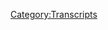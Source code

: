 {{DEFAULTSORT:
    #_TRANSCRIPT_0230D:Obama Deception, Part 4
}}{{Transcript
    | title         = [[230D: Obama Deception, Part 4]]
    | caption       = [https://knowledgefight.libsyn.com/knowledge-fight-obama-deception-part-4 Listen to this episode on Libsyn]
    | episodeNumber = [[230D: Obama Deception, Part 4|230D]]
    | length        = 02:16:23
}}

{{MessageBox
    | header     = Warning: Bot Generated Content
    | text       = This transcript was automatically generated by transcription software and likely contains many mistakes and misattributions. Please check the audio for definitive quotes, attribution, and context.
    | image      = N3yvass4myg91.webp
    | imagewidth = 50px
    | id         = warning
}}

{{TranscriptBlock
    | name      = Unknown Speaker
    | timestamp = 00:00:00.000
    | text      = Andy in Kansas, you're on the air, thanks for holding.
}}

{{TranscriptBlock
    | name      = Unknown Speaker
    | timestamp = 00:00:04.080
    | text      = Hello Alex, I'm a first name caller, I'm a huge fan, I love your work.
}}

{{TranscriptBlock
    | name      = Unknown Speaker
    | timestamp = 00:00:07.320
    | text      = I love you. Hey everybody, welcome back to Knowledge Fight, I'm Dan.
}}

{{TranscriptBlock
    | name      = Unknown Speaker
    | timestamp = 00:00:10.720
    | text      = The voice you will hear shortly is my co-host Jordan. We are two dudes, I like to sit around,
}}

{{TranscriptBlock
    | name      = Unknown Speaker
    | timestamp = 00:00:15.640
    | text      = drink novelty beverages, and talk a little bit about Alex Jones.
}}

{{TranscriptBlock
    | name      = Unknown Speaker
    | timestamp = 00:00:18.600
    | text      = Happy Thanksgiving to you and yours.
}}

{{TranscriptBlock
    | name      = Unknown Speaker
    | timestamp = 00:00:22.000
    | text      = You have joined us here on part four of our coverage of Alex Jones's
}}

{{TranscriptBlock
    | name      = Unknown Speaker
    | timestamp = 00:00:27.359
    | text      = very loosely described as a documentary film,
}}

{{TranscriptBlock
    | name      = Unknown Speaker
    | timestamp = 00:00:31.920
    | text      = The Obama Deception from 2009. If you haven't listened to the rest of the episodes,
}}

{{TranscriptBlock
    | name      = Unknown Speaker
    | timestamp = 00:00:35.880
    | text      = I recommend you go ahead and go back
}}

{{TranscriptBlock
    | name      = Unknown Speaker
    | timestamp = 00:00:37.960
    | text      = and listen to those before jumping into part four, because we
}}

{{TranscriptBlock
    | name      = Unknown Speaker
    | timestamp = 00:00:41.000
    | text      = are starting this episode off on a cliffhanger.
}}

{{TranscriptBlock
    | name      = Unknown Speaker
    | timestamp = 00:00:43.920
    | text      = Oh, oh no! I left you hanging yesterday and I'm sorry about that, but today I
}}

{{TranscriptBlock
    | name      = Unknown Speaker
    | timestamp = 00:00:48.960
    | text      = promise it is all worth it once we get into this.
}}

{{TranscriptBlock
    | name      = Unknown Speaker
    | timestamp = 00:00:51.840
    | text      = You will see I give thanks for this
}}

{{TranscriptBlock
    | name      = Unknown Speaker
    | timestamp = 00:00:55.719
    | text      = fun that we will have here today where we make fun of
}}

{{TranscriptBlock
    | name      = Unknown Speaker
    | timestamp = 00:00:59.600
    | text      = Ron Paul and his family. Maybe not the best thing to do on Thanksgiving,
}}

{{TranscriptBlock
    | name      = Unknown Speaker
    | timestamp = 00:01:04.400
    | text      = making fun of people's relatives, but oh well.
}}

{{TranscriptBlock
    | name      = Unknown Speaker
    | timestamp = 00:01:07.840
    | text      = It's Alex who put him in the documentary, it's his own fault. But before we get into
}}

{{TranscriptBlock
    | name      = Unknown Speaker
    | timestamp = 00:01:11.599
    | text      = anything I'd like to take a second to
}}

{{TranscriptBlock
    | name      = Unknown Speaker
    | timestamp = 00:01:13.239
    | text      = give a shout out to a couple people who have joined up with the team and are
}}

{{TranscriptBlock
    | name      = Unknown Speaker
    | timestamp = 00:01:17.519
    | text      = supporting the show, we really appreciate it.
}}

{{TranscriptBlock
    | name      = Unknown Speaker
    | timestamp = 00:01:19.519
    | text      = So we like to give some shout outs and first I'd like to say
}}

{{TranscriptBlock
    | name      = Unknown Speaker
    | timestamp = 00:01:23.200
    | text      = thank you so much Drew, you are now a policy wonk.
}}

{{TranscriptBlock
    | name      = Unknown Speaker
    | timestamp = 00:01:26.519
    | text      = I'm a policy wonk. Thank you Drew. Also I'd like to say thank you
}}

{{TranscriptBlock
    | name      = Unknown Speaker
    | timestamp = 00:01:30.079
    | text      = to Byron. Byron, thank you so much, you are now a policy wonk.
}}

{{TranscriptBlock
    | name      = Unknown Speaker
    | timestamp = 00:01:35.040
    | text      = I'm a policy wonk. Thank you guys so much.
}}

{{TranscriptBlock
    | name      = Unknown Speaker
    | timestamp = 00:01:38.400
    | text      = If you're out there listening and you would like to support the show and what we do,
}}

{{TranscriptBlock
    | name      = Unknown Speaker
    | timestamp = 00:01:41.680
    | text      = as we are a hundred percent supported by our listeners
}}

{{TranscriptBlock
    | name      = Unknown Speaker
    | timestamp = 00:01:45.040
    | text      = who like the idea of us keeping on keeping on with this,
}}

{{TranscriptBlock
    | name      = Unknown Speaker
    | timestamp = 00:01:48.879
    | text      = you can support our show by going to our website knowledgefight.com.
}}

{{TranscriptBlock
    | name      = Unknown Speaker
    | timestamp = 00:01:52.519
    | text      = There's a button on the top of the page that says support the show.
}}

{{TranscriptBlock
    | name      = Unknown Speaker
    | timestamp = 00:01:55.599
    | text      = If you click that you can donate whatever you'd like a month
}}

{{TranscriptBlock
    | name      = Unknown Speaker
    | timestamp = 00:01:58.640
    | text      = and it helps keep things moving on. Quite frankly,
}}

{{TranscriptBlock
    | name      = Unknown Speaker
    | timestamp = 00:02:02.159
    | text      = literally keeps the lights on in my apartment. So we thank you all who
}}

{{TranscriptBlock
    | name      = Unknown Speaker
    | timestamp = 00:02:06.319
    | text      = support us and all that. Now enough of that nonsense, it's time to get to this
}}

{{TranscriptBlock
    | name      = Unknown Speaker
    | timestamp = 00:02:10.680
    | text      = cliffhanger.
}}

{{TranscriptBlock
    | name      = Unknown Speaker
    | timestamp = 00:02:11.560
    | text      = So without further ado, I give you part four
}}

{{TranscriptBlock
    | name      = Unknown Speaker
    | timestamp = 00:02:14.960
    | text      = of the Obama deception.
}}

{{TranscriptBlock
    | name      = Unknown Speaker
    | timestamp = 00:02:18.280
    | text      = While at the end the Fed rally outside the Federal Reserve Bank in Dallas, Texas,
}}

{{TranscriptBlock
    | name      = Unknown Speaker
    | timestamp = 00:02:22.680
    | text      = we spoke with Ron Paul's brother Wayne Paul. Oh no!
}}

{{TranscriptBlock
    | name      = Unknown Speaker
    | timestamp = 00:02:26.400
    | text      = No! In 1913, the Federal Reserve Act was passed
}}

{{TranscriptBlock
    | name      = Unknown Speaker
    | timestamp = 00:02:30.919
    | text      = for the house where three members of Congress were on the floor.
}}

{{TranscriptBlock
    | name      = Unknown Speaker
    | timestamp = 00:02:35.919
    | text      = At that time they only needed a majority of votes
}}

{{TranscriptBlock
    | name      = Unknown Speaker
    | timestamp = 00:02:39.719
    | text      = to pass it. So in 1913, the Federal Reserve Act was passed.
}}

{{TranscriptBlock
    | name      = Unknown Speaker
    | timestamp = 00:02:44.960
    | text      = Jordan, two completely
}}

{{TranscriptBlock
    | name      = Unknown Speaker
    | timestamp = 00:02:48.719
    | text      = unacceptable, unforgivable things just happened in this documentary.
}}

{{TranscriptBlock
    | name      = Unknown Speaker
    | timestamp = 00:02:53.800
    | text      = Number one, Ron Paul's brother just said that the Federal Reserve Act passed with
}}

{{TranscriptBlock
    | name      = Unknown Speaker
    | timestamp = 00:02:58.520
    | text      = just three members of Congress on the floor.
}}

{{TranscriptBlock
    | name      = Unknown Speaker
    | timestamp = 00:03:00.919
    | text      = And two, Alex Jones didn't fact check that
}}

{{TranscriptBlock
    | name      = Unknown Speaker
    | timestamp = 00:03:04.199
    | text      = at all before allowing this to be in his dumbass documentary.
}}

{{TranscriptBlock
    | name      = Unknown Speaker
    | timestamp = 00:03:08.039
    | text      = I'm going to be honest with you.
}}

{{TranscriptBlock
    | name      = Unknown Speaker
    | timestamp = 00:03:11.520
    | text      = That whole, like, the Federal Reserve Act
}}

{{TranscriptBlock
    | name      = Unknown Speaker
    | timestamp = 00:03:15.800
    | text      = passed with just three members on the floor, I just let that one go.
}}

{{TranscriptBlock
    | name      = Unknown Speaker
    | timestamp = 00:03:19.719
    | text      = Really? I was just like, that's so silly
}}

{{TranscriptBlock
    | name      = Unknown Speaker
    | timestamp = 00:03:23.439
    | text      = and stupid and nonsensical. And it's coming from Ron Paul's brother.
}}

{{TranscriptBlock
    | name      = Unknown Speaker
    | timestamp = 00:03:27.479
    | text      = Yeah, yeah. It just passed in. Here's what I was thinking while
}}

{{TranscriptBlock
    | name      = Unknown Speaker
    | timestamp = 00:03:30.680
    | text      = while Ron Paul's brother was talking. Where'd you learn how to talk?
}}

{{TranscriptBlock
    | name      = Unknown Speaker
    | timestamp = 00:03:34.560
    | text      = That's the only thing. Sounds a lot like him. Yeah, exactly.
}}

{{TranscriptBlock
    | name      = Unknown Speaker
    | timestamp = 00:03:38.159
    | text      = The only thing I was thinking was like, I don't understand the words you're saying
}}

{{TranscriptBlock
    | name      = Unknown Speaker
    | timestamp = 00:03:41.960
    | text      = because nobody ever taught you how to speak words.
}}

{{TranscriptBlock
    | name      = Unknown Speaker
    | timestamp = 00:03:44.319
    | text      = Yeah, so here's the deal. The myth surrounding the passage of the Federal
}}

{{TranscriptBlock
    | name      = Unknown Speaker
    | timestamp = 00:03:48.280
    | text      = Reserve Act
}}

{{TranscriptBlock
    | name      = Unknown Speaker
    | timestamp = 00:03:49.120
    | text      = is that evil sneaky forces waited until Christmas break
}}

{{TranscriptBlock
    | name      = Unknown Speaker
    | timestamp = 00:03:52.680
    | text      = when they knew that no congressman would be around to force their legislation
}}

{{TranscriptBlock
    | name      = Unknown Speaker
    | timestamp = 00:03:56.400
    | text      = through.
}}

{{TranscriptBlock
    | name      = Unknown Speaker
    | timestamp = 00:03:57.000
    | text      = It's a Christmas miracle! So that they could enslave the country.
}}

{{TranscriptBlock
    | name      = Unknown Speaker
    | timestamp = 00:04:00.439
    | text      = That sounds right. It's a compelling story and it's definitely inspiring to a lot
}}

{{TranscriptBlock
    | name      = Unknown Speaker
    | timestamp = 00:04:04.120
    | text      = of weirdos out there who don't want to pay taxes.
}}

{{TranscriptBlock
    | name      = Unknown Speaker
    | timestamp = 00:04:06.360
    | text      = But it's complete bullshit. The first time
}}

{{TranscriptBlock
    | name      = Unknown Speaker
    | timestamp = 00:04:10.199
    | text      = that what could be described as the Federal Reserve Act was proposed was
}}

{{TranscriptBlock
    | name      = Unknown Speaker
    | timestamp = 00:04:13.879
    | text      = June 26, 1913.
}}

{{TranscriptBlock
    | name      = Unknown Speaker
    | timestamp = 00:04:16.279
    | text      = The primitive bill didn't go far and an improved version was introduced
}}

{{TranscriptBlock
    | name      = Unknown Speaker
    | timestamp = 00:04:20.000
    | text      = on August 29, 1913 under the name
}}

{{TranscriptBlock
    | name      = Unknown Speaker
    | timestamp = 00:04:23.759
    | text      = H.R. 7837. It was debated
}}

{{TranscriptBlock
    | name      = Unknown Speaker
    | timestamp = 00:04:27.160
    | text      = and on September 18, 1913 it passed the House.
}}

{{TranscriptBlock
    | name      = Unknown Speaker
    | timestamp = 00:04:30.759
    | text      = When it went over to the Senate it ran into some problems and an amended version
}}

{{TranscriptBlock
    | name      = Unknown Speaker
    | timestamp = 00:04:34.439
    | text      = was sent back to the House. This inability to come to a consensus continued
}}

{{TranscriptBlock
    | name      = Unknown Speaker
    | timestamp = 00:04:38.720
    | text      = until December 22, 1913
}}

{{TranscriptBlock
    | name      = Unknown Speaker
    | timestamp = 00:04:40.920
    | text      = when the House agreed to the conference version of the bill
}}

{{TranscriptBlock
    | name      = Unknown Speaker
    | timestamp = 00:04:44.399
    | text      = and it passed by a vote of 296 to 60
}}

{{TranscriptBlock
    | name      = Unknown Speaker
    | timestamp = 00:04:47.959
    | text      = with 76 not voting. Three to zero. The next day
}}

{{TranscriptBlock
    | name      = Unknown Speaker
    | timestamp = 00:04:51.519
    | text      = the Senate voted on this version of the bill, the conference version, and it
}}

{{TranscriptBlock
    | name      = Unknown Speaker
    | timestamp = 00:04:54.839
    | text      = passed with 43 yeas and 25 nays
}}

{{TranscriptBlock
    | name      = Unknown Speaker
    | timestamp = 00:04:57.759
    | text      = with 27 not voting. How do you feel about that?
}}

{{TranscriptBlock
    | name      = Unknown Speaker
    | timestamp = 00:05:02.680
    | text      = I'm alright.
}}

{{TranscriptBlock
    | name      = Unknown Speaker
    | timestamp = 00:05:05.720
    | text      = I got it. The people in the House who didn't vote don't really matter. The bill
}}

{{TranscriptBlock
    | name      = Unknown Speaker
    | timestamp = 00:05:09.560
    | text      = was still gonna pass
}}

{{TranscriptBlock
    | name      = Unknown Speaker
    | timestamp = 00:05:10.720
    | text      = no matter what. What was up with the Senators who didn't vote? Well,
}}

{{TranscriptBlock
    | name      = Unknown Speaker
    | timestamp = 00:05:14.120
    | text      = here's the deal. Polio! It was 1913!
}}

{{TranscriptBlock
    | name      = Unknown Speaker
    | timestamp = 00:05:18.639
    | text      = Well, it was Christmas break. So someone could look at the tallies at the
}}

{{TranscriptBlock
    | name      = Unknown Speaker
    | timestamp = 00:05:22.680
    | text      = Senate and say, hey wait a minute, if all 27 of the people who didn't vote voted
}}

{{TranscriptBlock
    | name      = Unknown Speaker
    | timestamp = 00:05:26.279
    | text      = against the bill it wouldn't have passed. They could have stopped it. I get the sense that this is where
}}

{{TranscriptBlock
    | name      = Unknown Speaker
    | timestamp = 00:05:29.879
    | text      = Alex's argument comes from, that
}}

{{TranscriptBlock
    | name      = Unknown Speaker
    | timestamp = 00:05:31.800
    | text      = Ron Paul's brother is completely misrepresenting to say that three people
}}

{{TranscriptBlock
    | name      = Unknown Speaker
    | timestamp = 00:05:35.439
    | text      = were on the floor, which is
}}

{{TranscriptBlock
    | name      = Unknown Speaker
    | timestamp = 00:05:36.360
    | text      = so goddamn historically inaccurate and demonstrably so.
}}

{{TranscriptBlock
    | name      = Unknown Speaker
    | timestamp = 00:05:40.040
    | text      = It's embarrassing. Like, what is he saying? That's crazy. That is nowhere even close to true.
}}

{{TranscriptBlock
    | name      = Unknown Speaker
    | timestamp = 00:05:44.800
    | text      = In 1913 three people were on the floor and
}}

{{TranscriptBlock
    | name      = Unknown Speaker
    | timestamp = 00:05:48.759
    | text      = 18 dogs voted. You know, the congressional record is all available online. You can find all of it.
}}

{{TranscriptBlock
    | name      = Unknown Speaker
    | timestamp = 00:05:53.680
    | text      = You can't trust that. It was written by bears. Bears walked into the door and
}}

{{TranscriptBlock
    | name      = Unknown Speaker
    | timestamp = 00:05:58.680
    | text      = they became Jews.
}}

{{TranscriptBlock
    | name      = Unknown Speaker
    | timestamp = 00:05:59.680
    | text      = That's where Jews came from. So I get the sense that maybe that
}}

{{TranscriptBlock
    | name      = Unknown Speaker
    | timestamp = 00:06:03.399
    | text      = like 27 not voting in the Senate is where some of the kernel is.
}}

{{TranscriptBlock
    | name      = Unknown Speaker
    | timestamp = 00:06:07.639
    | text      = I get that. That's bullshit too though. Of course. The way Congress works
}}

{{TranscriptBlock
    | name      = Unknown Speaker
    | timestamp = 00:06:11.439
    | text      = with votes that are happening during times when people are likely to be on
}}

{{TranscriptBlock
    | name      = Unknown Speaker
    | timestamp = 00:06:14.639
    | text      = vacation is that members of Congress try really hard to help each other out.
}}

{{TranscriptBlock
    | name      = Unknown Speaker
    | timestamp = 00:06:18.199
    | text      = One of the ways they do that is to plan what's called announced pairs
}}

{{TranscriptBlock
    | name      = Unknown Speaker
    | timestamp = 00:06:21.800
    | text      = of people who will skip votes without affecting the outcome of the vote.
}}

{{TranscriptBlock
    | name      = Unknown Speaker
    | timestamp = 00:06:25.199
    | text      = We saw this happen in the Kavanaugh confirmation when Lisa Murkowski,
}}

{{TranscriptBlock
    | name      = Unknown Speaker
    | timestamp = 00:06:28.800
    | text      = who was opposed to the confirmation, agreed not to vote so that Steve Daines,
}}

{{TranscriptBlock
    | name      = Unknown Speaker
    | timestamp = 00:06:32.720
    | text      = who was in favor of the confirmation,
}}

{{TranscriptBlock
    | name      = Unknown Speaker
    | timestamp = 00:06:34.480
    | text      = could attend his daughter's wedding. There's like a congressional courtesy.
}}

{{TranscriptBlock
    | name      = Unknown Speaker
    | timestamp = 00:06:37.839
    | text      = Yeah, yeah, yeah. Don't be a dick. When it doesn't matter,
}}

{{TranscriptBlock
    | name      = Unknown Speaker
    | timestamp = 00:06:40.959
    | text      = you're against it and I'm for it. You need to go to your daughter's wedding, who gives a shit.
}}

{{TranscriptBlock
    | name      = Unknown Speaker
    | timestamp = 00:06:44.879
    | text      = So all these people who are like, I was going to vote against it. You want to go on break.
}}

{{TranscriptBlock
    | name      = Unknown Speaker
    | timestamp = 00:06:48.519
    | text      = I live in D.C. or something like that. I will agree to go together.
}}

{{TranscriptBlock
    | name      = Unknown Speaker
    | timestamp = 00:06:52.800
    | text      = Right, right, right. It's almost like people are people. Yeah. So what happened in the vote
}}

{{TranscriptBlock
    | name      = Unknown Speaker
    | timestamp = 00:06:57.160
    | text      = to pass the Federal Reserve Act is it's spelled out very clearly in the congressional record.
}}

{{TranscriptBlock
    | name      = Unknown Speaker
    | timestamp = 00:07:02.600
    | text      = It's this. For the Senate vote, there were 13 announced pairs of senators who agreed to offset
}}

{{TranscriptBlock
    | name      = Unknown Speaker
    | timestamp = 00:07:08.519
    | text      = each other's votes so they couldn't just decide we wouldn't show up for Christmas,
}}

{{TranscriptBlock
    | name      = Unknown Speaker
    | timestamp = 00:07:12.360
    | text      = which accounts for 26 of the 27 nonvoters.
}}

{{TranscriptBlock
    | name      = Unknown Speaker
    | timestamp = 00:07:15.800
    | text      = There's only one vote unaccounted for, which means that even if all the senators voted,
}}

{{TranscriptBlock
    | name      = Unknown Speaker
    | timestamp = 00:07:19.879
    | text      = the bill still would have passed. That guy who was in Africa hunting the most dangerous game of all.
}}

{{TranscriptBlock
    | name      = Unknown Speaker
    | timestamp = 00:07:26.120
    | text      = There's no way to call this a fraud without just making stuff up, which is what Ron Paul's brother
}}

{{TranscriptBlock
    | name      = Unknown Speaker
    | timestamp = 00:07:30.920
    | text      = is doing here. This is crazy. Like that's crazy. There's a lot. Wait, are you saying that somebody
}}

{{TranscriptBlock
    | name      = Unknown Speaker
    | timestamp = 00:07:37.399
    | text      = from Ron Paul's family is saying crazy, unfactual shit? There's a lot of there's a lot of like
}}

{{TranscriptBlock
    | name      = Unknown Speaker
    | timestamp = 00:07:44.600
    | text      = ways to like we talked about earlier. There's a lot of ways to talk about the problems of the
}}

{{TranscriptBlock
    | name      = Unknown Speaker
    | timestamp = 00:07:49.079
    | text      = Fed that aren't based on this stupid bullshit. Like if you're putting this in your documentary
}}

{{TranscriptBlock
    | name      = Unknown Speaker
    | timestamp = 00:07:52.920
    | text      = and not being like, huh, it might be embarrassing for me to put my name on a video of someone saying
}}

{{TranscriptBlock
    | name      = Unknown Speaker
    | timestamp = 00:07:59.240
    | text      = there's three people who voted on the Federal Reserve Act without looking into it. Like,
}}

{{TranscriptBlock
    | name      = Unknown Speaker
    | timestamp = 00:08:05.160
    | text      = what are you doing? Why? And you know what? That's a that's a that's a big reason why a
}}

{{TranscriptBlock
    | name      = Unknown Speaker
    | timestamp = 00:08:11.000
    | text      = lot of the other stuff that he was like, he was just like, I'm going to punt on this.
}}

{{TranscriptBlock
    | name      = Unknown Speaker
    | timestamp = 00:08:15.720
    | text      = Yeah. Because things like this, like if you allow this in your documentary,
}}

{{TranscriptBlock
    | name      = Unknown Speaker
    | timestamp = 00:08:19.319
    | text      = I don't give a fuck about anything you're saying. So wait, did it pass
}}

{{TranscriptBlock
    | name      = Unknown Speaker
    | timestamp = 00:08:22.120
    | text      = two to one? No. No, I mean, in his fake version of it. Well, you need a majority or was it
}}

{{TranscriptBlock
    | name      = Unknown Speaker
    | timestamp = 00:08:29.639
    | text      = you need a majority. All right. Well, was it zero? Was it unanimous? Three,
}}

{{TranscriptBlock
    | name      = Unknown Speaker
    | timestamp = 00:08:33.799
    | text      = zero, two to one are the only possible. OK, fine, fine. Fuck off. Regardless of the facts.
}}

{{TranscriptBlock
    | name      = Unknown Speaker
    | timestamp = 00:08:40.039
    | text      = Give me three names. Oh, that'd be great. Give me the three names of the people who voted.
}}

{{TranscriptBlock
    | name      = Unknown Speaker
    | timestamp = 00:08:45.399
    | text      = If you know so fucking much about this, give me any give me the three names of the people voted.
}}

{{TranscriptBlock
    | name      = Unknown Speaker
    | timestamp = 00:08:50.679
    | text      = That's it's not hard to remember. If you imagine that only three people voted,
}}

{{TranscriptBlock
    | name      = Unknown Speaker
    | timestamp = 00:08:55.320
    | text      = you should know their name. Pete, Greg and Dutch. Get out, get bent. There you go.
}}

{{TranscriptBlock
    | name      = Unknown Speaker
    | timestamp = 00:09:00.039
    | text      = All right. Well, you won Wayne Paul. You're the next Ron Paul. Ron Paul's brother is full of shit
}}

{{TranscriptBlock
    | name      = Unknown Speaker
    | timestamp = 00:09:07.000
    | text      = like to to an nth degree. Like, I understand that he might believe that there's no way you
}}

{{TranscriptBlock
    | name      = Unknown Speaker
    | timestamp = 00:09:14.279
    | text      = can believe that he might be senile. I have no fucking idea. OK, that's true. Or like,
}}

{{TranscriptBlock
    | name      = Unknown Speaker
    | timestamp = 00:09:17.960
    | text      = I don't I don't know anything about Wayne Paul. Right. You know everything about Wayne Paul.
}}

{{TranscriptBlock
    | name      = Unknown Speaker
    | timestamp = 00:09:21.320
    | text      = I don't know everything about we can't do a podcast about it. We'll never do it.
}}

{{TranscriptBlock
    | name      = Unknown Speaker
    | timestamp = 00:09:24.600
    | text      = I can I can I can conceive of some version of like he's convinced himself that that's true.
}}

{{TranscriptBlock
    | name      = Unknown Speaker
    | timestamp = 00:09:30.919
    | text      = Yeah, it's not. I suppose the historical record shows that that's not true.
}}

{{TranscriptBlock
    | name      = Unknown Speaker
    | timestamp = 00:09:35.720
    | text      = And in order to prove that it is true, you need extraordinary proof that what you're saying is
}}

{{TranscriptBlock
    | name      = Unknown Speaker
    | timestamp = 00:09:40.360
    | text      = true. He offers no proof of it like this simplistic. It's like, OK, they want to they
}}

{{TranscriptBlock
    | name      = Unknown Speaker
    | timestamp = 00:09:46.360
    | text      = want to believe that the Federal Reserve is evil and they're willing to lie in any way to
}}

{{TranscriptBlock
    | name      = Unknown Speaker
    | timestamp = 00:09:50.440
    | text      = make that argument. I know. But even if you're stupid. And I don't mean that in the pejorative
}}

{{TranscriptBlock
    | name      = Unknown Speaker
    | timestamp = 00:09:56.759
    | text      = term, I mean, more ignorant or more like less, less interested in following up on shit.
}}

{{TranscriptBlock
    | name      = Unknown Speaker
    | timestamp = 00:10:03.240
    | text      = If you have even the most cursory knowledge of American history, there's no way that you're
}}

{{TranscriptBlock
    | name      = Unknown Speaker
    | timestamp = 00:10:09.480
    | text      = going to be like, are you saying that a major bill that changed the course of American history
}}

{{TranscriptBlock
    | name      = Unknown Speaker
    | timestamp = 00:10:15.480
    | text      = was passed by three guys? Well, and also is the House or is it in the House or the Senate?
}}

{{TranscriptBlock
    | name      = Unknown Speaker
    | timestamp = 00:10:20.120
    | text      = It's because it would have to pass both. No, it was passed by two guys in the House and one guy
}}

{{TranscriptBlock
    | name      = Unknown Speaker
    | timestamp = 00:10:23.960
    | text      = in the Senate. So that would be the three. Yeah, that would be like the biggest story ever.
}}

{{TranscriptBlock
    | name      = Unknown Speaker
    | timestamp = 00:10:29.080
    | text      = Exactly. No, you would read about that every fucking day. The the other and then the coded
}}

{{TranscriptBlock
    | name      = Unknown Speaker
    | timestamp = 00:10:35.559
    | text      = to that would be like a week later, everybody got together and we're like, no, we're not going to
}}

{{TranscriptBlock
    | name      = Unknown Speaker
    | timestamp = 00:10:40.519
    | text      = accept a three dudes vote bill. The other four hundred representatives and the other, I don't
}}

{{TranscriptBlock
    | name      = Unknown Speaker
    | timestamp = 00:10:46.519
    | text      = know, ninety nine senators would come back and be like, all right, we're kicking these three
}}

{{TranscriptBlock
    | name      = Unknown Speaker
    | timestamp = 00:10:50.519
    | text      = people's ass. Exactly. Right. Yeah. Somebody would be straight up. Look, this was in 1913.
}}

{{TranscriptBlock
    | name      = Unknown Speaker
    | timestamp = 00:10:56.279
    | text      = People were still like, trust up also in feather. So consider the narrative that they're putting
}}

{{TranscriptBlock
    | name      = Unknown Speaker
    | timestamp = 00:11:01.559
    | text      = forward. And that is that Woodrow Wilson wanted this bill to happen. Right. So obviously,
}}

{{TranscriptBlock
    | name      = Unknown Speaker
    | timestamp = 00:11:05.399
    | text      = even if they passed it unscrupulously, he would have signed it. Yeah. But that level
}}

{{TranscriptBlock
    | name      = Unknown Speaker
    | timestamp = 00:11:11.080
    | text      = of other senators and House representatives could have vetoed his signing of the bill.
}}

{{TranscriptBlock
    | name      = Unknown Speaker
    | timestamp = 00:11:16.120
    | text      = I don't understand, Dan. Teach me about civics. Oh, this is so crazy, Stu. That's insane. Like
}}

{{TranscriptBlock
    | name      = Unknown Speaker
    | timestamp = 00:11:21.879
    | text      = that's that's what I was teasing earlier. Like the idea that Ron Paul believes this
}}

{{TranscriptBlock
    | name      = Unknown Speaker
    | timestamp = 00:11:26.440
    | text      = is advocating it in this documentary. And Alex didn't cut it out because he should have cut
}}

{{TranscriptBlock
    | name      = Unknown Speaker
    | timestamp = 00:11:30.679
    | text      = that out. Oh, hell yeah. This is so that's a crazy idiot. Stu, that's a dumb guy has just
}}

{{TranscriptBlock
    | name      = Unknown Speaker
    | timestamp = 00:11:35.480
    | text      = demonstrated that Ron Paul's brother is borderline incompetent. Like he he borderline. Well,
}}

{{TranscriptBlock
    | name      = Unknown Speaker
    | timestamp = 00:11:42.200
    | text      = I don't know. He might be able to feed himself, but like that's your that's your border.
}}

{{TranscriptBlock
    | name      = Unknown Speaker
    | timestamp = 00:11:49.000
    | text      = That's worse than KRS one's metaphor. Like, oh, that's way worse. It makes me so much more
}}

{{TranscriptBlock
    | name      = Unknown Speaker
    | timestamp = 00:11:53.799
    | text      = concerned for his well-being. Like if you believe that you're willing to go to an end the Fed rally
}}

{{TranscriptBlock
    | name      = Unknown Speaker
    | timestamp = 00:11:59.720
    | text      = and try and convince other people that that's true, what you are far gone. What you do not
}}

{{TranscriptBlock
    | name      = Unknown Speaker
    | timestamp = 00:12:04.679
    | text      = know is that Wayne Paul can spit hot bars. Oh, man, I am not joking. I also should say I feel
}}

{{TranscriptBlock
    | name      = Unknown Speaker
    | timestamp = 00:12:10.200
    | text      = really bad about this, but I didn't look into whether or not Wayne Paul is still alive. He
}}

{{TranscriptBlock
    | name      = Unknown Speaker
    | timestamp = 00:12:13.960
    | text      = might be dead. I have no idea. He doesn't have a Wikipedia page. What a shock. He has a way to.
}}

{{TranscriptBlock
    | name      = Unknown Speaker
    | timestamp = 00:12:21.799
    | text      = All right. All right. So yeah, Wayne Paul is still doing this. Wayne Paul has more to say.
}}

{{TranscriptBlock
    | name      = Unknown Speaker
    | timestamp = 00:12:26.600
    | text      = OK, why? Twenty years later, 1933 under Roosevelt, the United States was declared bankrupt.
}}

{{TranscriptBlock
    | name      = Unknown Speaker
    | timestamp = 00:12:37.240
    | text      = In 1933, the Federal Reserve Bank says, OK, USA, what are you going to pledge is collateral?
}}

{{TranscriptBlock
    | name      = Unknown Speaker
    | timestamp = 00:12:46.039
    | text      = What are you going to do? What happened by 19? What are you talking about?
}}

{{TranscriptBlock
    | name      = Unknown Speaker
    | timestamp = 00:12:52.360
    | text      = So we instituted Social Security system and you and I and our children and our children.
}}

{{TranscriptBlock
    | name      = Unknown Speaker
    | timestamp = 00:13:00.440
    | text      = Oh, he's had a stroke. Maybe he's had a stroke. Come on. All right. He's not done talking. He
}}

{{TranscriptBlock
    | name      = Unknown Speaker
    | timestamp = 00:13:07.960
    | text      = may have had. So he's done talking. No, he's not in this document. I know, but he's done.
}}

{{TranscriptBlock
    | name      = Unknown Speaker
    | timestamp = 00:13:12.679
    | text      = He may like he may or may not have had a stroke. And I do feel a little bit bad on that approach.
}}

{{TranscriptBlock
    | name      = Unknown Speaker
    | timestamp = 00:13:17.720
    | text      = Don't care. But at the same time, sounds exactly like Ron Paul, like not just in vocal quality,
}}

{{TranscriptBlock
    | name      = Unknown Speaker
    | timestamp = 00:13:22.440
    | text      = saying similar things. So if they both had a simultaneous stroke and that'd be a fun show.
}}

{{TranscriptBlock
    | name      = Unknown Speaker
    | timestamp = 00:13:28.279
    | text      = But even if he did have a stroke, he's still being used as a propaganda tool in Alex's
}}

{{TranscriptBlock
    | name      = Unknown Speaker
    | timestamp = 00:13:34.120
    | text      = documentary. So we still have to rebut what he's you know, he's got those old man glasses from the
}}

{{TranscriptBlock
    | name      = Unknown Speaker
    | timestamp = 00:13:39.159
    | text      = 70s that you got to respect. Yeah. So also he has more. But that idea is like that idea that we are
}}

{{TranscriptBlock
    | name      = Unknown Speaker
    | timestamp = 00:13:46.279
    | text      = pledged as collateral through Social Security, all that. That makes zero sense. It's a deep it's
}}

{{TranscriptBlock
    | name      = Unknown Speaker
    | timestamp = 00:13:50.919
    | text      = a it's a foundational sovereign citizen belief. So so far, all of what he has said is fantastical
}}

{{TranscriptBlock
    | name      = Unknown Speaker
    | timestamp = 00:13:59.559
    | text      = on a level that I wouldn't believe in a novel. Oh, sure. Like in any kind of fictional universe,
}}

{{TranscriptBlock
    | name      = Unknown Speaker
    | timestamp = 00:14:06.440
    | text      = I'd be like. That's fucking dumb. Right. Move on. Are you seriously going to tell me that a legally
}}

{{TranscriptBlock
    | name      = Unknown Speaker
    | timestamp = 00:14:13.960
    | text      = binding resolution was passed through both the House and the Senate by three total guys,
}}

{{TranscriptBlock
    | name      = Unknown Speaker
    | timestamp = 00:14:21.639
    | text      = meaning all of American history, the Constitution, et cetera, all of that has been invalidated
}}

{{TranscriptBlock
    | name      = Unknown Speaker
    | timestamp = 00:14:28.120
    | text      = by three fucking dudes. That's it. Well, that's all it took. Three dudes.
}}

{{TranscriptBlock
    | name      = Unknown Speaker
    | timestamp = 00:14:34.519
    | text      = I mean, Ron, Ron Paul doesn't not agree with this. Fair enough. He also doesn't think black
}}

{{TranscriptBlock
    | name      = Unknown Speaker
    | timestamp = 00:14:40.440
    | text      = people should be allowed. It took four years to make this country bankrupt. And since then,
}}

{{TranscriptBlock
    | name      = Unknown Speaker
    | timestamp = 00:14:46.919
    | text      = our government has operated under emergency powers of our government.
}}

{{TranscriptBlock
    | name      = Unknown Speaker
    | timestamp = 00:14:54.759
    | text      = It is not the president that makes the decision in this country. It's the secretary of Treasury
}}

{{TranscriptBlock
    | name      = Unknown Speaker
    | timestamp = 00:15:02.200
    | text      = who turns around and is put in there by the Federal Reserve to manage the bankruptcy. We've
}}

{{TranscriptBlock
    | name      = Unknown Speaker
    | timestamp = 00:15:10.440
    | text      = been in bankruptcy ever since. So to print 700 billion dollars and to give it away, how do they
}}

{{TranscriptBlock
    | name      = Unknown Speaker
    | timestamp = 00:15:16.360
    | text      = get away with it? The manager of the bankruptcy is told by the Federal Reserve. This is the way
}}

{{TranscriptBlock
    | name      = Unknown Speaker
    | timestamp = 00:15:22.279
    | text      = to go. That's where we're at today. If you were listening carefully, you can hear Alex giving
}}

{{TranscriptBlock
    | name      = Unknown Speaker
    | timestamp = 00:15:27.399
    | text      = an interview to somebody else in the background. He's like, we got Ron Paul's brother here. So
}}

{{TranscriptBlock
    | name      = Unknown Speaker
    | timestamp = 00:15:33.159
    | text      = what he's talking about here in terms of the bankruptcy of the United States, I had a strong
}}

{{TranscriptBlock
    | name      = Unknown Speaker
    | timestamp = 00:15:38.519
    | text      = suspicion, but I looked into it and I found this is definitely what he's talking about. He's talking
}}

{{TranscriptBlock
    | name      = Unknown Speaker
    | timestamp = 00:15:42.360
    | text      = about the Emergency Banking Act of 1933. It doesn't declare the US bankrupt at all. That's
}}

{{TranscriptBlock
    | name      = Unknown Speaker
    | timestamp = 00:15:47.320
    | text      = just something that gets repeated over and over again on sovereign citizen message boards with
}}

{{TranscriptBlock
    | name      = Unknown Speaker
    | timestamp = 00:15:51.240
    | text      = no proof. I tried to look into this more to understand the argument, but pretty much all
}}

{{TranscriptBlock
    | name      = Unknown Speaker
    | timestamp = 00:15:55.320
    | text      = the websites that purport to prove that the US went bankrupt in 1933 happen to also be the kind
}}

{{TranscriptBlock
    | name      = Unknown Speaker
    | timestamp = 00:16:00.519
    | text      = of websites with the word Jew in really scary letters at the top of the page. So I'm like,
}}

{{TranscriptBlock
    | name      = Unknown Speaker
    | timestamp = 00:16:05.559
    | text      = oh, I get a real vibe off this. The font version of the hard jet. Yes, yes, absolutely.
}}

{{TranscriptBlock
    | name      = Unknown Speaker
    | timestamp = 00:16:11.559
    | text      = Most of the arguments that are on these pages also rely very heavily on a forgery of a speech
}}

{{TranscriptBlock
    | name      = Unknown Speaker
    | timestamp = 00:16:17.480
    | text      = allegedly made by Jim Trafficant in the Senate in 1993. Jim Trafficant, if you don't recall,
}}

{{TranscriptBlock
    | name      = Unknown Speaker
    | timestamp = 00:16:23.720
    | text      = was convicted of 10 felony counts, including accepting bribes, racketeering and tax evasion
}}

{{TranscriptBlock
    | name      = Unknown Speaker
    | timestamp = 00:16:28.360
    | text      = back in 2002, which led to him being one of the first people to be expelled from the House.
}}

{{TranscriptBlock
    | name      = Unknown Speaker
    | timestamp = 00:16:33.960
    | text      = And I think it was in 20 years, the first person in 20 years to be expelled from the House of
}}

{{TranscriptBlock
    | name      = Unknown Speaker
    | timestamp = 00:16:37.960
    | text      = Representatives and sent to prison for 17 months. Steve King was re-elected and that guy is
}}

{{TranscriptBlock
    | name      = Unknown Speaker
    | timestamp = 00:16:45.240
    | text      = expelled. Well, I mean, he was up to some real serious bribe taken. Yeah, that's true.
}}

{{TranscriptBlock
    | name      = Unknown Speaker
    | timestamp = 00:16:49.960
    | text      = That's true. Where as opposed to like white supremacy is a mid like a it's just tasteful.
}}

{{TranscriptBlock
    | name      = Unknown Speaker
    | timestamp = 00:16:57.879
    | text      = Well, I mean, I would suppose it would be like a misdemeanor.
}}

{{TranscriptBlock
    | name      = Unknown Speaker
    | timestamp = 00:17:00.679
    | text      = Fun fact, though, after Jim Trafficant got out of prison, he did an interview with Project
}}

{{TranscriptBlock
    | name      = Unknown Speaker
    | timestamp = 00:17:04.279
    | text      = Camelot. All right. Well, we're gonna do that one sooner. No, we're not. I watched it. It's
}}

{{TranscriptBlock
    | name      = Unknown Speaker
    | timestamp = 00:17:08.200
    | text      = too boring. Oh, damn it. Yeah. I would have loved to do aliens. Not a lot of aliens. God
}}

{{TranscriptBlock
    | name      = Unknown Speaker
    | timestamp = 00:17:12.599
    | text      = damn it. I know it's unfortunate. What's the point? Anyway, a lot of this stuff is really
}}

{{TranscriptBlock
    | name      = Unknown Speaker
    | timestamp = 00:17:16.039
    | text      = fun to think about for a little bit that Ron Paul's brother is bringing to the table. But
}}

{{TranscriptBlock
    | name      = Unknown Speaker
    | timestamp = 00:17:20.119
    | text      = really, all I come away with is the realization that like the Paul family might not be all that
}}

{{TranscriptBlock
    | name      = Unknown Speaker
    | timestamp = 00:17:24.440
    | text      = smart and they might be deeply involved in like like really weird sovereign citizen beliefs.
}}

{{TranscriptBlock
    | name      = Unknown Speaker
    | timestamp = 00:17:29.960
    | text      = Yeah. And also, I can't stress this enough. What he's expressing about the idea the U.S.
}}

{{TranscriptBlock
    | name      = Unknown Speaker
    | timestamp = 00:17:34.200
    | text      = went bankrupt in 1933 is almost entirely, if you look into it online, almost all sources lead back
}}

{{TranscriptBlock
    | name      = Unknown Speaker
    | timestamp = 00:17:40.759
    | text      = to this speech that Jim Trafficant gave on the the floor in 1993. And it's a forgery.
}}

{{TranscriptBlock
    | name      = Unknown Speaker
    | timestamp = 00:17:48.680
    | text      = It's not real. It's a fake speech. So the guy who was the first guy to be expelled from the house
}}

{{TranscriptBlock
    | name      = Unknown Speaker
    | timestamp = 00:17:55.319
    | text      = for 20 years is used as an example to prove that the American government has been bankrupt for 70
}}

{{TranscriptBlock
    | name      = Unknown Speaker
    | timestamp = 00:18:04.599
    | text      = years. Well, the reason and he didn't even do that. Well, but the reason that he's used is
}}

{{TranscriptBlock
    | name      = Unknown Speaker
    | timestamp = 00:18:09.559
    | text      = the same reason that people go back to like Abraham Lincoln and get like apply these words
}}

{{TranscriptBlock
    | name      = Unknown Speaker
    | timestamp = 00:18:14.680
    | text      = to him that he never said. It's a different strategic tactic. They use Jim Trafficant because
}}

{{TranscriptBlock
    | name      = Unknown Speaker
    | timestamp = 00:18:20.039
    | text      = he committed a whole bunch of crimes and got expelled from the house and sent to prison.
}}

{{TranscriptBlock
    | name      = Unknown Speaker
    | timestamp = 00:18:24.119
    | text      = Right. So they were like they can use him as like, no, he was expelled for. Yeah. Yeah.
}}

{{TranscriptBlock
    | name      = Unknown Speaker
    | timestamp = 00:18:29.400
    | text      = Because he got on the floor and said that we've been he dared to speak the truth,
}}

{{TranscriptBlock
    | name      = Unknown Speaker
    | timestamp = 00:18:33.240
    | text      = that we've been bankrupt since 1933. When you can go and read the Emergency Banking Act,
}}

{{TranscriptBlock
    | name      = Unknown Speaker
    | timestamp = 00:18:38.279
    | text      = it doesn't say that we're bankrupt at all. Conspiracy theorists are so similar to women
}}

{{TranscriptBlock
    | name      = Unknown Speaker
    | timestamp = 00:18:43.880
    | text      = who fall in love with like the like Ted Kaczynski. Yeah. You know, it's like, no, no, no. You guys
}}

{{TranscriptBlock
    | name      = Unknown Speaker
    | timestamp = 00:18:51.559
    | text      = just don't know him the way I do. He would never have committed that crime. Like, but I feel much
}}

{{TranscriptBlock
    | name      = Unknown Speaker
    | timestamp = 00:18:56.599
    | text      = more for them than. Oh, yeah. It's it's. It's all it all could be resolved with just a slight
}}

{{TranscriptBlock
    | name      = Unknown Speaker
    | timestamp = 00:19:06.759
    | text      = amount of reading. Not even that. Just think for one second. All right. So based on what you're
}}

{{TranscriptBlock
    | name      = Unknown Speaker
    | timestamp = 00:19:12.839
    | text      = saying, the government has been operating under emergency powers through the Treasury Secretary,
}}

{{TranscriptBlock
    | name      = Unknown Speaker
    | timestamp = 00:19:19.799
    | text      = managing the bankruptcy for 70 years. There's no way that could have been kept secret for
}}

{{TranscriptBlock
    | name      = Unknown Speaker
    | timestamp = 00:19:28.200
    | text      = two years. Max, knowing what I know about human beings. I mean, there's a lot of people who have
}}

{{TranscriptBlock
    | name      = Unknown Speaker
    | timestamp = 00:19:32.920
    | text      = been in and out of the house really quick. They can be like, oh, fuck, you know. Yeah.
}}

{{TranscriptBlock
    | name      = Unknown Speaker
    | timestamp = 00:19:37.480
    | text      = And second, at a certain point, if everything's going fine, you would have just been like,
}}

{{TranscriptBlock
    | name      = Unknown Speaker
    | timestamp = 00:19:42.839
    | text      = oh, yeah, by the way, this is how we're doing it now. Like, if nobody notices, it's not an emergency.
}}

{{TranscriptBlock
    | name      = Unknown Speaker
    | timestamp = 00:19:51.480
    | text      = True. Like you can't be operating under emergency powers for 70 years. That's just status quo
}}

{{TranscriptBlock
    | name      = Unknown Speaker
    | timestamp = 00:19:59.000
    | text      = power. No, I understand that. But it's the same thing that like Larry Nichols does with talking
}}

{{TranscriptBlock
    | name      = Unknown Speaker
    | timestamp = 00:20:02.920
    | text      = about like the FEMA provisional government and stuff like that. It's just official sounding
}}

{{TranscriptBlock
    | name      = Unknown Speaker
    | timestamp = 00:20:07.640
    | text      = terms. And the reason emergency powers is so appealing is because it relates back to the
}}

{{TranscriptBlock
    | name      = Unknown Speaker
    | timestamp = 00:20:11.799
    | text      = Emergency Banking Act. Right. So like it has this like, well, it was an emergency then and then that
}}

{{TranscriptBlock
    | name      = Unknown Speaker
    | timestamp = 00:20:17.799
    | text      = heck. And now it's and now it's fine. Mitigate. So it's just fine. Right. It's just it's just fine.
}}

{{TranscriptBlock
    | name      = Unknown Speaker
    | timestamp = 00:20:24.119
    | text      = But it's not. Yeah, but it's fine. Right. Even if even if what you're saying is true, it's been
}}

{{TranscriptBlock
    | name      = Unknown Speaker
    | timestamp = 00:20:29.240
    | text      = going on for 70 years and everybody's kind of been fine. The only things that have changed as
}}

{{TranscriptBlock
    | name      = Unknown Speaker
    | timestamp = 00:20:35.400
    | text      = black people are allowed to vote now and they don't like that. Yeah, that's true. Fair enough.
}}

{{TranscriptBlock
    | name      = Unknown Speaker
    | timestamp = 00:20:39.559
    | text      = That may be our main issue. Yes, we should point out Congressman Ron Paul now has a huge
}}

{{TranscriptBlock
    | name      = Unknown Speaker
    | timestamp = 00:20:47.079
    | text      = amount of sponsors for a bill in the House of Representatives to abolish the private Federal
}}

{{TranscriptBlock
    | name      = Unknown Speaker
    | timestamp = 00:20:54.599
    | text      = Reserve crime syndicate. Everyone's cheering, having a great time. Hell yeah. So on March
}}

{{TranscriptBlock
    | name      = Unknown Speaker
    | timestamp = 00:20:59.640
    | text      = 17th, 1999, I like his FBI glasses. Alex is wearing FBI glasses like a motherfucker right
}}

{{TranscriptBlock
    | name      = Unknown Speaker
    | timestamp = 00:21:05.960
    | text      = now. So on March 17th, 1999, Ron Paul announces H.R. 1148 with no co-sponsors to end the Federal
}}

{{TranscriptBlock
    | name      = Unknown Speaker
    | timestamp = 00:21:14.599
    | text      = Reserve. It dies in committee in 1999. Oh yeah. But Alex Jones is now coming out here and he's
}}

{{TranscriptBlock
    | name      = Unknown Speaker
    | timestamp = 00:21:20.359
    | text      = saying we've now woken up the world. So on February 3rd, 2009. I can't imagine why he
}}

{{TranscriptBlock
    | name      = Unknown Speaker
    | timestamp = 00:21:26.599
    | text      = didn't have any co-sponsors for that bill. In 99 though. Destroy the Economy Bill H.R. 11443.
}}

{{TranscriptBlock
    | name      = Unknown Speaker
    | timestamp = 00:21:34.680
    | text      = That was in 99 before everyone woke up. OK. So now on February 3rd, 2009, Ron Paul announces H.R.
}}

{{TranscriptBlock
    | name      = Unknown Speaker
    | timestamp = 00:21:42.839
    | text      = 883 to end the Federal Reserve. Sure. With no co-sponsors. Of course. It dies in committee.
}}

{{TranscriptBlock
    | name      = Unknown Speaker
    | timestamp = 00:21:48.839
    | text      = I don't understand why. Ten years later, Alex is out there with a bullhorn. He's got so many
}}

{{TranscriptBlock
    | name      = Unknown Speaker
    | timestamp = 00:21:56.519
    | text      = sponsors. He has no co-sponsors. So Jordan. Even Ted Cruz's shitty shit as a co-sponsor.
}}

{{TranscriptBlock
    | name      = Unknown Speaker
    | timestamp = 00:22:07.240
    | text      = Not always. You know what? You dig into people's record who are in Congress and you
}}

{{TranscriptBlock
    | name      = Unknown Speaker
    | timestamp = 00:22:12.599
    | text      = start to realize a lot of them are fucking wasting time. Oh yeah. And I looked into...
}}

{{TranscriptBlock
    | name      = Unknown Speaker
    | timestamp = 00:22:16.920
    | text      = No, there's a reason that they deserve a nine percent approval rating. I accidentally learned
}}

{{TranscriptBlock
    | name      = Unknown Speaker
    | timestamp = 00:22:21.799
    | text      = too much about Ron Paul's bills that he's sponsored in doing this research. So I want
}}

{{TranscriptBlock
    | name      = Unknown Speaker
    | timestamp = 00:22:27.559
    | text      = to tell you a little bit about some of them. I should tell you that on May...
}}

{{TranscriptBlock
    | name      = Unknown Speaker
    | timestamp = 00:22:31.319
    | text      = Pay for my bill at Applebee's H.R. 99444. So on May 8th, 2012, Ron Paul introduced H.R.
}}

{{TranscriptBlock
    | name      = Unknown Speaker
    | timestamp = 00:22:38.680
    | text      = 1094 to end the Fed. No co-sponsors. Died in committee. How long was the bill, though?
}}

{{TranscriptBlock
    | name      = Unknown Speaker
    | timestamp = 00:22:45.160
    | text      = Oh, not that long. Is he literally just giving out bills that are like,
}}

{{TranscriptBlock
    | name      = Unknown Speaker
    | timestamp = 00:22:50.119
    | text      = end the Fed? Period. He's just copy and pasting what he did. Yeah, right. So on February 8th,
}}

{{TranscriptBlock
    | name      = Unknown Speaker
    | timestamp = 00:22:55.319
    | text      = 1983, Ron Paul introduced H.R. 875 to end the Fed. No co-sponsors. He's still alive. He was still...
}}

{{TranscriptBlock
    | name      = Unknown Speaker
    | timestamp = 00:23:03.880
    | text      = Oh, man. We got to get rid of these people. Ron Paul does this every year and it goes exactly
}}

{{TranscriptBlock
    | name      = Unknown Speaker
    | timestamp = 00:23:10.680
    | text      = the same way every year. Interestingly, though, Ron Paul has a lot of weird,
}}

{{TranscriptBlock
    | name      = Unknown Speaker
    | timestamp = 00:23:16.200
    | text      = quirky bills that he's introduced over the years. In 1979, he introduced...
}}

{{TranscriptBlock
    | name      = Unknown Speaker
    | timestamp = 00:23:20.680
    | text      = Ducks are people now. Might as well. Yeah. Might as well. In 1979, he introduced H.R.
}}

{{TranscriptBlock
    | name      = Unknown Speaker
    | timestamp = 00:23:27.480
    | text      = 2310 seeking to repeal OSHA. He doesn't mean the occupational safety...
}}

{{TranscriptBlock
    | name      = Unknown Speaker
    | timestamp = 00:23:37.079
    | text      = He does. No, no, no. He was actually talking about... He just misspelled
}}

{{TranscriptBlock
    | name      = Unknown Speaker
    | timestamp = 00:23:40.599
    | text      = ocean. He's trying to repeal oceans. Let's drink the oceans. If everyone works together,
}}

{{TranscriptBlock
    | name      = Unknown Speaker
    | timestamp = 00:23:46.200
    | text      = we can drink the Atlantic. Saltwater vampire bill. That one got no co-sponsors and died
}}

{{TranscriptBlock
    | name      = Unknown Speaker
    | timestamp = 00:23:51.880
    | text      = in committee. Okay. The same year, he introduced... This is 1979. He introduced House Joint
}}

{{TranscriptBlock
    | name      = Unknown Speaker
    | timestamp = 00:23:59.480
    | text      = Resolution 572, which stated, quote, a joint resolution congratulating the men and women
}}

{{TranscriptBlock
    | name      = Unknown Speaker
    | timestamp = 00:24:05.480
    | text      = of the United States space programs and of the industries, businesses, and educational institutions
}}

{{TranscriptBlock
    | name      = Unknown Speaker
    | timestamp = 00:24:10.839
    | text      = supporting them who have developed a new field of technology to promote and preserve the free
}}

{{TranscriptBlock
    | name      = Unknown Speaker
    | timestamp = 00:24:15.400
    | text      = enterprise system, the acquisition of knowledge and freedom. This seems fucking innocuous as hell
}}

{{TranscriptBlock
    | name      = Unknown Speaker
    | timestamp = 00:24:20.279
    | text      = as a resolution. That seems fine. It got no co-sponsors and died in committee.
}}

{{TranscriptBlock
    | name      = Unknown Speaker
    | timestamp = 00:24:27.799
    | text      = So if I understand correctly, Ron Paul's tenure in Congress has essentially been one giant group
}}

{{TranscriptBlock
    | name      = Unknown Speaker
    | timestamp = 00:24:33.480
    | text      = of people saying, leave us alone. I get the sense everyone hated him. Yeah, everybody hated him.
}}

{{TranscriptBlock
    | name      = Unknown Speaker
    | timestamp = 00:24:38.920
    | text      = Because that is so just like, hey, space people are great. Yeah.
}}

{{TranscriptBlock
    | name      = Unknown Speaker
    | timestamp = 00:24:45.000
    | text      = And it's not binding. It's not saying we do anything. It's just congratulating them.
}}

{{TranscriptBlock
    | name      = Unknown Speaker
    | timestamp = 00:24:50.039
    | text      = And the House is like, I have not... Fuck you! So he fucked around. I don't even want to give you
}}

{{TranscriptBlock
    | name      = Unknown Speaker
    | timestamp = 00:24:56.279
    | text      = the appearance of me accepting you being a thing. So at some point he fucked around and tried to
}}

{{TranscriptBlock
    | name      = Unknown Speaker
    | timestamp = 00:25:01.319
    | text      = repeal the National Flood Insurance Act of 1968. He did get a triple double though. And the Flood
}}

{{TranscriptBlock
    | name      = Unknown Speaker
    | timestamp = 00:25:06.920
    | text      = Disaster Protection Act of 1973. Both did not work out. No co-sponsors and died in committee.
}}

{{TranscriptBlock
    | name      = Unknown Speaker
    | timestamp = 00:25:12.759
    | text      = In 1983, proposed H.R. 4984, which was titled, quote, a bill to prohibit the use of funds for
}}

{{TranscriptBlock
    | name      = Unknown Speaker
    | timestamp = 00:25:20.119
    | text      = the Peace Corps to be used for travel expenses of individuals in order for abortions to be provided
}}

{{TranscriptBlock
    | name      = Unknown Speaker
    | timestamp = 00:25:25.400
    | text      = for those individuals. I don't understand what any of that even means. So he just doesn't want
}}

{{TranscriptBlock
    | name      = Unknown Speaker
    | timestamp = 00:25:33.160
    | text      = to fund people in the Peace Corps who are traveling to get abortions? I guess. Or he doesn't
}}

{{TranscriptBlock
    | name      = Unknown Speaker
    | timestamp = 00:25:39.559
    | text      = want to fund people who are in the Peace Corps who have had abortions to then travel. No,
}}

{{TranscriptBlock
    | name      = Unknown Speaker
    | timestamp = 00:25:43.799
    | text      = specifically it's to... Is he worried that menstruation brings bears? I don't understand
}}

{{TranscriptBlock
    | name      = Unknown Speaker
    | timestamp = 00:25:49.400
    | text      = what the point of this is. Specifically, the language of the bill is specifically so you
}}

{{TranscriptBlock
    | name      = Unknown Speaker
    | timestamp = 00:25:53.240
    | text      = can't have money if you're in the Peace Corps to travel to get an abortion. I don't understand if
}}

{{TranscriptBlock
    | name      = Unknown Speaker
    | timestamp = 00:25:58.039
    | text      = that's a problem. I don't either. Was there, has that even ever been a thing? In 83 that was a
}}

{{TranscriptBlock
    | name      = Unknown Speaker
    | timestamp = 00:26:03.480
    | text      = crisis. So Ron Paul introduced that legislation. God damn it. Reagan? No co-sponsors, died in
}}

{{TranscriptBlock
    | name      = Unknown Speaker
    | timestamp = 00:26:11.000
    | text      = committee. In 1979, Ron Paul tried to repeal the Soil and Water Conservation Act. Right.
}}

{{TranscriptBlock
    | name      = Unknown Speaker
    | timestamp = 00:26:19.240
    | text      = No co-sponsors. We need to get rid of soil and water. I hate it all. I've been following up on
}}

{{TranscriptBlock
    | name      = Unknown Speaker
    | timestamp = 00:26:23.880
    | text      = this ocean bill and no one's paid attention. So now it's time to bring the land into this.
}}

{{TranscriptBlock
    | name      = Unknown Speaker
    | timestamp = 00:26:29.480
    | text      = It's all silt from now on. Sediment or fuck yourself? He did some fucking quirky ass shit
}}

{{TranscriptBlock
    | name      = Unknown Speaker
    | timestamp = 00:26:37.079
    | text      = while he was in office. So here's the deal. Ron Paul was in the House from 1979 to 1985 and then
}}

{{TranscriptBlock
    | name      = Unknown Speaker
    | timestamp = 00:26:43.400
    | text      = again from 1997 to 2013, a total of the two tenures of 25 years. And according to the
}}

{{TranscriptBlock
    | name      = Unknown Speaker
    | timestamp = 00:26:50.359
    | text      = official congressional bill tracker, there's only one bill that he sponsored that ever became law.
}}

{{TranscriptBlock
    | name      = Unknown Speaker
    | timestamp = 00:26:56.119
    | text      = And it was in 1920, I'm sorry, 1929. It actually might make more sense than it was in 1929. In
}}

{{TranscriptBlock
    | name      = Unknown Speaker
    | timestamp = 00:27:01.640
    | text      = 2009 and the bill, all it said was quote, to authorize the administrator of general
}}

{{TranscriptBlock
    | name      = Unknown Speaker
    | timestamp = 00:27:08.519
    | text      = services to convey a parcel of real property in Galveston, Texas to the Galveston Historical
}}

{{TranscriptBlock
    | name      = Unknown Speaker
    | timestamp = 00:27:13.480
    | text      = Foundation. That's all he ever achieved of his own volition in 25 years in the House of
}}

{{TranscriptBlock
    | name      = Unknown Speaker
    | timestamp = 00:27:21.240
    | text      = Representatives. Now, now Dan did cosponsor a number of bills, but those are bills that
}}

{{TranscriptBlock
    | name      = Unknown Speaker
    | timestamp = 00:27:27.319
    | text      = other people put forward that he just put his name on. But so I mean, like the fact that he has
}}

{{TranscriptBlock
    | name      = Unknown Speaker
    | timestamp = 00:27:31.799
    | text      = had 25 years in Congress, it's crazy. That record to me suggests America gets what they get. We have
}}

{{TranscriptBlock
    | name      = Unknown Speaker
    | timestamp = 00:27:41.480
    | text      = Trump coming to us. It's our fault. It's pretty crazy. It's not Trump's fault. Look, guys, we have
}}

{{TranscriptBlock
    | name      = Unknown Speaker
    | timestamp = 00:27:46.680
    | text      = it coming. It's time for the chickens to come home to roost. I think what it is is also an indication
}}

{{TranscriptBlock
    | name      = Unknown Speaker
    | timestamp = 00:27:51.799
    | text      = that a lot of these bills that he knew was never, they were never going to get out of committee,
}}

{{TranscriptBlock
    | name      = Unknown Speaker
    | timestamp = 00:27:55.880
    | text      = were things that he did to grandstand and he would go home back to his base and he'd be like, I told
}}

{{TranscriptBlock
    | name      = Unknown Speaker
    | timestamp = 00:28:01.160
    | text      = them that we need to turn dogs into dogs, but have dogs on top of those dogs. And those dogs are
}}

{{TranscriptBlock
    | name      = Unknown Speaker
    | timestamp = 00:28:07.960
    | text      = going to become hot dogs. We're going to get the government off your neck and I'm the one working
}}

{{TranscriptBlock
    | name      = Unknown Speaker
    | timestamp = 00:28:12.279
    | text      = for you to do it. I'm glad my chair is full of that sort of thing. I mean, it feels like,
}}

{{TranscriptBlock
    | name      = Unknown Speaker
    | timestamp = 00:28:19.079
    | text      = we don't want no oceans in Arizona. I'll tell you that right now. It's such a good scam.
}}

{{TranscriptBlock
    | name      = Unknown Speaker
    | timestamp = 00:28:24.680
    | text      = Yeah. It's amazing. Like you really look at it and like, what did Ron Paul achieve other than
}}

{{TranscriptBlock
    | name      = Unknown Speaker
    | timestamp = 00:28:31.240
    | text      = confusing a lot of people about the federal reserve in 25 years in office? Like he got one
}}

{{TranscriptBlock
    | name      = Unknown Speaker
    | timestamp = 00:28:37.480
    | text      = bill passed as a law. I know, but like, even in life, like what did he accomplish? I mean,
}}

{{TranscriptBlock
    | name      = Unknown Speaker
    | timestamp = 00:28:43.319
    | text      = I'm sure he's a great granddad or something like that. I don't know. I mean, if his kid is Rand
}}

{{TranscriptBlock
    | name      = Unknown Speaker
    | timestamp = 00:28:49.079
    | text      = Paul, I really don't think so. That's a great point. His brother is Wayne. We already met.
}}

{{TranscriptBlock
    | name      = Unknown Speaker
    | timestamp = 00:28:55.160
    | text      = He's a terrible, great uncle. If that's what you're going to go with. I don't like to talk
}}

{{TranscriptBlock
    | name      = Unknown Speaker
    | timestamp = 00:28:58.359
    | text      = about people's personal lives, but we've had a couple of his family members who are relevant.
}}

{{TranscriptBlock
    | name      = Unknown Speaker
    | timestamp = 00:29:03.480
    | text      = I think Ron Paul might've been a complete failure as a human being. Has anybody considered whether
}}

{{TranscriptBlock
    | name      = Unknown Speaker
    | timestamp = 00:29:09.319
    | text      = or not Ron Paul is a complete and utter failure? I looked through all the bills he ever sponsored.
}}

{{TranscriptBlock
    | name      = Unknown Speaker
    | timestamp = 00:29:16.599
    | text      = I didn't see anything about like legalizing weed or anything like that. Like you're the stuff that
}}

{{TranscriptBlock
    | name      = Unknown Speaker
    | timestamp = 00:29:22.440
    | text      = really like people stuff that he's supposed to be on the Vanguard. He might've co-sponsored
}}

{{TranscriptBlock
    | name      = Unknown Speaker
    | timestamp = 00:29:27.640
    | text      = something that someone else put forward or something like that, but he never introduced
}}

{{TranscriptBlock
    | name      = Unknown Speaker
    | timestamp = 00:29:31.720
    | text      = legislation it like in order to be like, Hey, let's get these trees flowing or anything like
}}

{{TranscriptBlock
    | name      = Unknown Speaker
    | timestamp = 00:29:36.759
    | text      = that. Like it's crazy. Like all the things that we think of him as like real positive.
}}

{{TranscriptBlock
    | name      = Unknown Speaker
    | timestamp = 00:29:41.720
    | text      = I didn't see that in his record. Look, if I died tomorrow, I I'd be like,
}}

{{TranscriptBlock
    | name      = Unknown Speaker
    | timestamp = 00:29:47.240
    | text      = uh, well, you know what? At least I, at least we did the show. I feel like we did something
}}

{{TranscriptBlock
    | name      = Unknown Speaker
    | timestamp = 00:29:52.599
    | text      = good. I feel like we, we made something that will, that will, you know, at least affect some
}}

{{TranscriptBlock
    | name      = Unknown Speaker
    | timestamp = 00:29:58.279
    | text      = people's lives. At least I'm not a complete and utter failure like Ron Paul. Ron Paul might have
}}

{{TranscriptBlock
    | name      = Unknown Speaker
    | timestamp = 00:30:03.640
    | text      = a podcast anyway. I bet it's bigger than hers. In 1913, Kucinich can suck it. The money power
}}

{{TranscriptBlock
    | name      = Unknown Speaker
    | timestamp = 00:30:10.519
    | text      = of the country was taken away from the people who suck at Kucinich by constitutional privilege.
}}

{{TranscriptBlock
    | name      = Unknown Speaker
    | timestamp = 00:30:16.279
    | text      = It belongs with the Congress, but it was given up. Wait for it. Wait for it. Federal reserve act.
}}

{{TranscriptBlock
    | name      = Unknown Speaker
    | timestamp = 00:30:20.680
    | text      = Wait for it. Federal reserve is no more federal than federal express.
}}

{{TranscriptBlock
    | name      = Unknown Speaker
    | timestamp = 00:30:28.359
    | text      = Hold on, everybody get down. What a Dick.
}}

{{TranscriptBlock
    | name      = Unknown Speaker
    | timestamp = 00:30:33.799
    | text      = Put the federal reserve under treasury. We start to be in a position of being able to
}}

{{TranscriptBlock
    | name      = Unknown Speaker
    | timestamp = 00:30:40.680
    | text      = control monetary policy on behalf of the United States people.
}}

{{TranscriptBlock
    | name      = Unknown Speaker
    | timestamp = 00:30:45.000
    | text      = If you put the federal reserve under the department of treasury, what you do is allow
}}

{{TranscriptBlock
    | name      = Unknown Speaker
    | timestamp = 00:30:50.759
    | text      = whoever is in power to control everything about the monetary.
}}

{{TranscriptBlock
    | name      = Unknown Speaker
    | timestamp = 00:30:55.640
    | text      = Can't understand that. What are you talking about? Healthy way to understand.
}}

{{TranscriptBlock
    | name      = Unknown Speaker
    | timestamp = 00:30:59.400
    | text      = So like all of these people who use these people who use these fallacious arguments,
}}

{{TranscriptBlock
    | name      = Unknown Speaker
    | timestamp = 00:31:04.200
    | text      = fucking Dennis Kucinich is here on the floor saying that stupid, the federal reserve is no
}}

{{TranscriptBlock
    | name      = Unknown Speaker
    | timestamp = 00:31:09.160
    | text      = federal more federal than federal express line. Yeah. But like, you know what he's advocating
}}

{{TranscriptBlock
    | name      = Unknown Speaker
    | timestamp = 00:31:14.759
    | text      = for is specifically the ability of whoever is in power to completely manipulate the financial
}}

{{TranscriptBlock
    | name      = Unknown Speaker
    | timestamp = 00:31:20.759
    | text      = system. Which is what I would never want to be the case.
}}

{{TranscriptBlock
    | name      = Unknown Speaker
    | timestamp = 00:31:23.559
    | text      = I agree. But Dennis Kucinich does look like two six year old boys standing on top of each
}}

{{TranscriptBlock
    | name      = Unknown Speaker
    | timestamp = 00:31:28.920
    | text      = other wearing a suit. So there is that. Also, I know this is weird. I know people
}}

{{TranscriptBlock
    | name      = Unknown Speaker
    | timestamp = 00:31:32.839
    | text      = who are listening to the podcast can't do this. He's got a good pocket square too.
}}

{{TranscriptBlock
    | name      = Unknown Speaker
    | timestamp = 00:31:35.240
    | text      = I think I have that tie. The federal reserve is totally private.
}}

{{TranscriptBlock
    | name      = Unknown Speaker
    | timestamp = 00:31:41.319
    | text      = And Alan Greenspan two weeks ago on PBS on News Hour said on record that they are above the law,
}}

{{TranscriptBlock
    | name      = Unknown Speaker
    | timestamp = 00:31:48.839
    | text      = the Congress, the president, everyone, no court can do anything. We run America.
}}

{{TranscriptBlock
    | name      = Unknown Speaker
    | timestamp = 00:31:54.839
    | text      = I am above the law is the proper relationship. What should be the proper relationship between
}}

{{TranscriptBlock
    | name      = Unknown Speaker
    | timestamp = 00:32:00.920
    | text      = the chairman of the Fed and a president of the United States?
}}

{{TranscriptBlock
    | name      = Unknown Speaker
    | timestamp = 00:32:05.240
    | text      = Well, first of all, the federal reserve is an independent agency. And that means basically that
}}

{{TranscriptBlock
    | name      = Unknown Speaker
    | timestamp = 00:32:10.519
    | text      = there is no go suck Iran's balls, you fucker, which can overrule actions that we take.
}}

{{TranscriptBlock
    | name      = Unknown Speaker
    | timestamp = 00:32:20.359
    | text      = So long as that is in place and there is no evidence that the administration or the Congress
}}

{{TranscriptBlock
    | name      = Unknown Speaker
    | timestamp = 00:32:28.119
    | text      = or anybody else is requesting that we do things other than what we think is the appropriate thing,
}}

{{TranscriptBlock
    | name      = Unknown Speaker
    | timestamp = 00:32:34.519
    | text      = then what the relationships are don't frankly matter.
}}

{{TranscriptBlock
    | name      = Unknown Speaker
    | timestamp = 00:32:38.839
    | text      = Notice. So what he's saying there, you know, fuck Alan Greenspan all you want, hate him all you
}}

{{TranscriptBlock
    | name      = Unknown Speaker
    | timestamp = 00:32:44.200
    | text      = want. I do. I think and I will. But that's secondary to the issue at hand. Alex is saying
}}

{{TranscriptBlock
    | name      = Unknown Speaker
    | timestamp = 00:32:48.839
    | text      = that he went on this PBS show with McNeil, got rest in peace layer. But like he said that he's
}}

{{TranscriptBlock
    | name      = Unknown Speaker
    | timestamp = 00:32:56.119
    | text      = saying that Alan Greenspan came on and said that he's above the law. That is not what he's saying.
}}

{{TranscriptBlock
    | name      = Unknown Speaker
    | timestamp = 00:33:00.599
    | text      = Right. This is like he's explaining basically that on a day to day basis, the Congress and
}}

{{TranscriptBlock
    | name      = Unknown Speaker
    | timestamp = 00:33:06.759
    | text      = president do not dictate the actions of the Federal Reserve. That's a specific feature of
}}

{{TranscriptBlock
    | name      = Unknown Speaker
    | timestamp = 00:33:11.559
    | text      = the public private nature of the bank to make sure that no political force would be able to dictate
}}

{{TranscriptBlock
    | name      = Unknown Speaker
    | timestamp = 00:33:16.119
    | text      = monetary policy. Would Alex prefer the president have like complete control over the monetary
}}

{{TranscriptBlock
    | name      = Unknown Speaker
    | timestamp = 00:33:21.079
    | text      = system, be able to tell them what to do? Is that a preferable system to him? Doesn't he doesn't
}}

{{TranscriptBlock
    | name      = Unknown Speaker
    | timestamp = 00:33:26.119
    | text      = he realize how easy that would be to turn into like exactly what we talked about over and over
}}

{{TranscriptBlock
    | name      = Unknown Speaker
    | timestamp = 00:33:31.640
    | text      = again? You know what Alan Greenspan is saying there isn't that we're above the law. It's
}}

{{TranscriptBlock
    | name      = Unknown Speaker
    | timestamp = 00:33:36.519
    | text      = that on a it's a cherry pick quote. But also what he's expressing is that as long as they're not
}}

{{TranscriptBlock
    | name      = Unknown Speaker
    | timestamp = 00:33:44.279
    | text      = asking us to do anything inappropriate, it really doesn't matter what our relationship is. We exist
}}

{{TranscriptBlock
    | name      = Unknown Speaker
    | timestamp = 00:33:49.559
    | text      = as our entity. And, you know, that's not it's bullshit. Yes, it is absolute bullshit. Greenspan
}}

{{TranscriptBlock
    | name      = Unknown Speaker
    | timestamp = 00:33:55.240
    | text      = is saying the Federal Reserve is beyond the law. And in reality, they are in practice beyond the
}}

{{TranscriptBlock
    | name      = Unknown Speaker
    | timestamp = 00:34:00.119
    | text      = law. Nobody, as far as I know, has ever audited the Federal Reserve, except everybody who ever
}}

{{TranscriptBlock
    | name      = Unknown Speaker
    | timestamp = 00:34:05.960
    | text      = has. So the first things we ought to do when we nationalize the Fed is go in there and find out
}}

{{TranscriptBlock
    | name      = Unknown Speaker
    | timestamp = 00:34:11.800
    | text      = the audit. Who's real quick? Just keep in mind that he just said we are going to nationalize
}}

{{TranscriptBlock
    | name      = Unknown Speaker
    | timestamp = 00:34:17.960
    | text      = the Federal Reserve. Of course. Keep that in mind for later. Court stole money. Who engaged
}}

{{TranscriptBlock
    | name      = Unknown Speaker
    | timestamp = 00:34:23.159
    | text      = in corruption? There's a whole series of people going back to Volcker, to Greenspan, to Bernanke
}}

{{TranscriptBlock
    | name      = Unknown Speaker
    | timestamp = 00:34:29.480
    | text      = and so forth. Think of the arrogance of a private group of banks. Think of the arrogance by design
}}

{{TranscriptBlock
    | name      = Unknown Speaker
    | timestamp = 00:34:37.239
    | text      = so they can repo the country. A private group of banks that loaned us our own money back are
}}

{{TranscriptBlock
    | name      = Unknown Speaker
    | timestamp = 00:34:43.239
    | text      = telling us they're above the law. You are not above the law, criminals. No one is above the law.
}}

{{TranscriptBlock
    | name      = Unknown Speaker
    | timestamp = 00:34:50.039
    | text      = No one is above the law. Since the founding of the Federal Reserve back under Woodrow Wilson,
}}

{{TranscriptBlock
    | name      = Unknown Speaker
    | timestamp = 00:35:00.920
    | text      = the Federal Reserve has struck out three times. They didn't stop the crash in 1929.
}}

{{TranscriptBlock
    | name      = Unknown Speaker
    | timestamp = 00:35:05.800
    | text      = They didn't stop the banking panic of 1932, 1933. And now they are the cause of the derivatives
}}

{{TranscriptBlock
    | name      = Unknown Speaker
    | timestamp = 00:35:12.199
    | text      = crisis. So this is about Obama, right? Derivatives on the world with Alan Greenspan.
}}

{{TranscriptBlock
    | name      = Unknown Speaker
    | timestamp = 00:35:16.440
    | text      = So I want to be fair to, like, the presentation of this is the Obama deception, but it is
}}

{{TranscriptBlock
    | name      = Unknown Speaker
    | timestamp = 00:35:22.920
    | text      = supposedly about the people behind the scenes. Obama's puppet. So now we've just gotten into,
}}

{{TranscriptBlock
    | name      = Unknown Speaker
    | timestamp = 00:35:28.840
    | text      = like, this is about the Federal Reserve and all that shit. We've already dealt with, like,
}}

{{TranscriptBlock
    | name      = Unknown Speaker
    | timestamp = 00:35:33.400
    | text      = very foundational misunderstandings that they have about what the Federal Reserve is,
}}

{{TranscriptBlock
    | name      = Unknown Speaker
    | timestamp = 00:35:38.280
    | text      = what they do, what their history is, what the history of the Federal Reserve Act is,
}}

{{TranscriptBlock
    | name      = Unknown Speaker
    | timestamp = 00:35:43.559
    | text      = what quotes people have said about centralized banking. They've fabricated two quotes already.
}}

{{TranscriptBlock
    | name      = Unknown Speaker
    | timestamp = 00:35:50.280
    | text      = Now, in this case, Webster Tarpley is saying that the Federal Reserve is evil and it must go
}}

{{TranscriptBlock
    | name      = Unknown Speaker
    | timestamp = 00:35:54.360
    | text      = because they've failed to stop two crashes and maybe caused one over the course of 105 years
}}

{{TranscriptBlock
    | name      = Unknown Speaker
    | timestamp = 00:36:00.199
    | text      = since they've been around. I mean, then, you know, he's not making a serious argument if that's what
}}

{{TranscriptBlock
    | name      = Unknown Speaker
    | timestamp = 00:36:06.920
    | text      = he's bringing to the table. Dan, I wonder what number of crashes and financial panics
}}

{{TranscriptBlock
    | name      = Unknown Speaker
    | timestamp = 00:36:14.360
    | text      = occurred prior to the Federal Reserve. Well, it's nuts to think about the exact
}}

{{TranscriptBlock
    | name      = Unknown Speaker
    | timestamp = 00:36:19.400
    | text      = number because it's it's nebulous. A lot of different stuff, a lot of different sources
}}

{{TranscriptBlock
    | name      = Unknown Speaker
    | timestamp = 00:36:24.199
    | text      = will give you a lot of different answers. Regional. It's there were ongoing current.
}}

{{TranscriptBlock
    | name      = Unknown Speaker
    | timestamp = 00:36:29.480
    | text      = There were ongoing depressions that had like big panics within the singular depression,
}}

{{TranscriptBlock
    | name      = Unknown Speaker
    | timestamp = 00:36:36.599
    | text      = like the financial climate or it'd be or it'd be like Massachusetts is fine and Maine is on fire.
}}

{{TranscriptBlock
    | name      = Unknown Speaker
    | timestamp = 00:36:43.400
    | text      = Exactly. Yeah. Financial climate before 1913 was one of constant chaos with crashes happening way
}}

{{TranscriptBlock
    | name      = Unknown Speaker
    | timestamp = 00:36:48.840
    | text      = more frequently than we've seen since in the twenty three years between 1884 and 1907.
}}

{{TranscriptBlock
    | name      = Unknown Speaker
    | timestamp = 00:36:55.239
    | text      = The economy was basically in a constant state of depression with six distinct,
}}

{{TranscriptBlock
    | name      = Unknown Speaker
    | timestamp = 00:36:59.880
    | text      = severe panics along the way. The myth of the financial paradise that was uprooted by the
}}

{{TranscriptBlock
    | name      = Unknown Speaker
    | timestamp = 00:37:05.239
    | text      = creation of the Federal Reserve is exactly that. It's a myth that's told around campfires by
}}

{{TranscriptBlock
    | name      = Unknown Speaker
    | timestamp = 00:37:09.559
    | text      = paranoid anti-government propagandists. And look, I have no vested interest in the Federal Reserve
}}

{{TranscriptBlock
    | name      = Unknown Speaker
    | timestamp = 00:37:14.360
    | text      = existing. I don't give a shit. I think it's done a good job. But if it didn't, I would be totally
}}

{{TranscriptBlock
    | name      = Unknown Speaker
    | timestamp = 00:37:19.079
    | text      = fine saying that. I looked into these things and they're all bullshit. I would be on their side
}}

{{TranscriptBlock
    | name      = Unknown Speaker
    | timestamp = 00:37:23.880
    | text      = and I would tell you that like I would say and the Fed if they weren't fucking lying. Honestly,
}}

{{TranscriptBlock
    | name      = Unknown Speaker
    | timestamp = 00:37:30.199
    | text      = at this point in my research of this stuff, I'm close to fed up. That was a pun. Fuck you.
}}

{{TranscriptBlock
    | name      = Unknown Speaker
    | timestamp = 00:37:41.000
    | text      = Instead of.
}}

{{TranscriptBlock
    | name      = Unknown Speaker
    | timestamp = 00:37:44.920
    | text      = I'm not going to give you nothing. Not going to give you nothing. These guys,
}}

{{TranscriptBlock
    | name      = Unknown Speaker
    | timestamp = 00:37:47.960
    | text      = the private Federal Reserve masquerades as a government entity. I love you. The issuance
}}

{{TranscriptBlock
    | name      = Unknown Speaker
    | timestamp = 00:37:52.840
    | text      = of currency and credit. They're the ones that have cut off the liquidity in the market.
}}

{{TranscriptBlock
    | name      = Unknown Speaker
    | timestamp = 00:37:57.400
    | text      = They told us have a debt based economy. Then they cut it off once they get us under their thumb
}}

{{TranscriptBlock
    | name      = Unknown Speaker
    | timestamp = 00:38:02.039
    | text      = and implode the economy so they can consolidate it. And that's what they're doing right now. I
}}

{{TranscriptBlock
    | name      = Unknown Speaker
    | timestamp = 00:38:05.960
    | text      = mean, it's in their own documents. It's in their own statements.
}}

{{TranscriptBlock
    | name      = Unknown Speaker
    | timestamp = 00:38:08.840
    | text      = Bring those out in public. So it's so frustrating when you can so clearly like this happens in so
}}

{{TranscriptBlock
    | name      = Unknown Speaker
    | timestamp = 00:38:16.199
    | text      = many conversations where you're talking to somebody and they're saying shit like that.
}}

{{TranscriptBlock
    | name      = Unknown Speaker
    | timestamp = 00:38:20.039
    | text      = And they're like, oh, OK, you know two things and you know nothing else. And none of that provides
}}

{{TranscriptBlock
    | name      = Unknown Speaker
    | timestamp = 00:38:25.960
    | text      = any context to what you're saying. And you're just wasting my fucking time. You know two things.
}}

{{TranscriptBlock
    | name      = Unknown Speaker
    | timestamp = 00:38:31.480
    | text      = Learn more things before you talk to me. But the other problem is that we know too
}}

{{TranscriptBlock
    | name      = Unknown Speaker
    | timestamp = 00:38:35.800
    | text      = many things. And when we hear Alex say something like this, the idea that they're trying to bring
}}

{{TranscriptBlock
    | name      = Unknown Speaker
    | timestamp = 00:38:39.480
    | text      = things down so they can consolidate and buy everything up, that all traces back to the
}}

{{TranscriptBlock
    | name      = Unknown Speaker
    | timestamp = 00:38:43.159
    | text      = fraudulent story derived from literal Nazi propaganda about Nathan Rothschild using
}}

{{TranscriptBlock
    | name      = Unknown Speaker
    | timestamp = 00:38:47.800
    | text      = secret information about Napoleon at Waterloo to crash the market in London so he could buy it all
}}

{{TranscriptBlock
    | name      = Unknown Speaker
    | timestamp = 00:38:52.599
    | text      = up for cheap. Like we know Alex believes that story is true. He's expressed it on multiple
}}

{{TranscriptBlock
    | name      = Unknown Speaker
    | timestamp = 00:38:57.480
    | text      = occasions. He brought it up in Endgame. He talks about it all the time. It's not true. So it's hard
}}

{{TranscriptBlock
    | name      = Unknown Speaker
    | timestamp = 00:39:03.480
    | text      = not to see what he's saying here and imagine that that's just an archetype of how he thinks these
}}

{{TranscriptBlock
    | name      = Unknown Speaker
    | timestamp = 00:39:09.639
    | text      = globalists, in quotes, they they work and it applies universally. Right. When the facts on
}}

{{TranscriptBlock
    | name      = Unknown Speaker
    | timestamp = 00:39:14.679
    | text      = the ground don't apply that way. So when I hear him say this stuff, I'm like, and there's Wayne
}}

{{TranscriptBlock
    | name      = Unknown Speaker
    | timestamp = 00:39:20.039
    | text      = Paul in the background, by the way. But yeah, how are you doing? You crazy old bastard. Just
}}

{{TranscriptBlock
    | name      = Unknown Speaker
    | timestamp = 00:39:25.159
    | text      = it just to me is like, oh, that's the archetype you believe in. That's what you think the M.O.
}}

{{TranscriptBlock
    | name      = Unknown Speaker
    | timestamp = 00:39:29.639
    | text      = is. But that's just based on Nazi propaganda. So I don't know what to do with this except to say.
}}

{{TranscriptBlock
    | name      = Unknown Speaker
    | timestamp = 00:39:38.840
    | text      = The Fed was actually built out of the blood of Congress. Trillions of dollars of the Baker
}}

{{TranscriptBlock
    | name      = Unknown Speaker
    | timestamp = 00:39:43.000
    | text      = bailout bill. That's where the other seventy eight senators went to billion, as they say.
}}

{{TranscriptBlock
    | name      = Unknown Speaker
    | timestamp = 00:39:46.840
    | text      = And we'll get the economy going. But they're hoarding the money and buying up other banks
}}

{{TranscriptBlock
    | name      = Unknown Speaker
    | timestamp = 00:39:50.840
    | text      = that are part of the Federal Reserve, buying up insurance companies, buying up roads,
}}

{{TranscriptBlock
    | name      = Unknown Speaker
    | timestamp = 00:39:54.440
    | text      = infrastructures, media empires, defense contractors. What the banks do is they implode
}}

{{TranscriptBlock
    | name      = Unknown Speaker
    | timestamp = 00:39:59.079
    | text      = an economy by cutting off credit. And then once things really fall to a low and they know the low
}}

{{TranscriptBlock
    | name      = Unknown Speaker
    | timestamp = 00:40:05.079
    | text      = because then they buy everything up and start then putting more money back into the economy.
}}

{{TranscriptBlock
    | name      = Unknown Speaker
    | timestamp = 00:40:09.960
    | text      = They build it back up. So they build us up and then share us, build us up and share us.
}}

{{TranscriptBlock
    | name      = Unknown Speaker
    | timestamp = 00:40:14.199
    | text      = And they're getting ready all over the world. They're always sharing some country imploding it
}}

{{TranscriptBlock
    | name      = Unknown Speaker
    | timestamp = 00:40:18.440
    | text      = comes out their own IMF and World Bank documents. That's just the foreign arms cartel.
}}

{{TranscriptBlock
    | name      = Unknown Speaker
    | timestamp = 00:40:22.840
    | text      = And these are the people who claim to be the saviors of the economy, the people who have
}}

{{TranscriptBlock
    | name      = Unknown Speaker
    | timestamp = 00:40:26.840
    | text      = created every important crisis in the past hundred years, the Federal Reserve. So it's illegal. It's
}}

{{TranscriptBlock
    | name      = Unknown Speaker
    | timestamp = 00:40:33.000
    | text      = unconstitutional. And it's a failure. And I think the failure is what everybody can see right now.
}}

{{TranscriptBlock
    | name      = Unknown Speaker
    | timestamp = 00:40:38.360
    | text      = Uh, do what now? What? I don't know. What part of the constitution
}}

{{TranscriptBlock
    | name      = Unknown Speaker
    | timestamp = 00:40:47.719
    | text      = is he talking about? I think he just wanted to say constitution. I think it was just sort of like,
}}

{{TranscriptBlock
    | name      = Unknown Speaker
    | timestamp = 00:40:51.480
    | text      = it seems like the right time to bring that up. What part of the constitution are you
}}

{{TranscriptBlock
    | name      = Unknown Speaker
    | timestamp = 00:40:57.000
    | text      = fucking talking about? When does the constitution directly discuss banking?
}}

{{TranscriptBlock
    | name      = Unknown Speaker
    | timestamp = 00:41:02.519
    | text      = I think Webster Tarpley looked at his watch and was like, it's time to bring up the constitution.
}}

{{TranscriptBlock
    | name      = Unknown Speaker
    | timestamp = 00:41:06.840
    | text      = Yeah. It's unconstitutional. I don't know what, what do these people actually think the
}}

{{TranscriptBlock
    | name      = Unknown Speaker
    | timestamp = 00:41:12.760
    | text      = constitution for all of the people who carry around like a pocket constitution? Have any of
}}

{{TranscriptBlock
    | name      = Unknown Speaker
    | timestamp = 00:41:17.559
    | text      = them ever actually read that fucking shit? I don't know. It's probably the same as the people who,
}}

{{TranscriptBlock
    | name      = Unknown Speaker
    | timestamp = 00:41:21.960
    | text      = uh, read those like new modern language versions of the Bible. And so those pocket
}}

{{TranscriptBlock
    | name      = Unknown Speaker
    | timestamp = 00:41:27.400
    | text      = constitutions are probably like they have bro in them and stuff like that. They'll make it really
}}

{{TranscriptBlock
    | name      = Unknown Speaker
    | timestamp = 00:41:32.039
    | text      = modern. We got to, we got to update it to the, for the kids. We got to get the kids involved in
}}

{{TranscriptBlock
    | name      = Unknown Speaker
    | timestamp = 00:41:36.840
    | text      = the second amendment, bro. Evil and running things. Then Oh, Bush will save us. And then,
}}

{{TranscriptBlock
    | name      = Unknown Speaker
    | timestamp = 00:41:41.320
    | text      = Oh, Bush was evil. Uh, now we'll be saved by Barack Obama, but he's just a puppet puppet.
}}

{{TranscriptBlock
    | name      = Unknown Speaker
    | timestamp = 00:41:46.920
    | text      = You puppet me. I got it. When they have both the economy, they have all the money. He says
}}

{{TranscriptBlock
    | name      = Unknown Speaker
    | timestamp = 00:41:52.199
    | text      = puppet a lot. I get it. But they also like to pose as the savior. I'm just saying I got it.
}}

{{TranscriptBlock
    | name      = Unknown Speaker
    | timestamp = 00:41:56.760
    | text      = The galleon dialectic here. And he'll save us with a million person. A three million person
}}

{{TranscriptBlock
    | name      = Unknown Speaker
    | timestamp = 00:42:06.199
    | text      = environmental spy force. You don't get an award for most words in a row and spies to go out and
}}

{{TranscriptBlock
    | name      = Unknown Speaker
    | timestamp = 00:42:12.440
    | text      = manage. It is really funny too, to look at the faces of the people around him. They're mostly
}}

{{TranscriptBlock
    | name      = Unknown Speaker
    | timestamp = 00:42:16.440
    | text      = bored. There's like, I just want to be in the background of this shot that Alex is shooting
}}

{{TranscriptBlock
    | name      = Unknown Speaker
    | timestamp = 00:42:20.599
    | text      = either that or, uh, that, that one, uh, there's one woman on the far right side of the screen
}}

{{TranscriptBlock
    | name      = Unknown Speaker
    | timestamp = 00:42:27.400
    | text      = who is looking off into the middle distance, listening to him talk, just going like,
}}

{{TranscriptBlock
    | name      = Unknown Speaker
    | timestamp = 00:42:31.960
    | text      = do I really want to be here? Also, if you look at this crowd, there's probably one
}}

{{TranscriptBlock
    | name      = Unknown Speaker
    | timestamp = 00:42:35.800
    | text      = non white male and one woman. I did see a non white male somewhere. I think you're
}}

{{TranscriptBlock
    | name      = Unknown Speaker
    | timestamp = 00:42:41.960
    | text      = reflecting back to hours ago when we saw it. Oh, that might be the end game. Yeah. Yeah.
}}

{{TranscriptBlock
    | name      = Unknown Speaker
    | timestamp = 00:42:46.760
    | text      = I think that was Jim Tucker. Yeah, nevermind. The other, uh, you know, 290 something million
}}

{{TranscriptBlock
    | name      = Unknown Speaker
    | timestamp = 00:42:51.800
    | text      = Americans. And so this is classical fascism. The communist also do it. Any vertically integrated
}}

{{TranscriptBlock
    | name      = Unknown Speaker
    | timestamp = 00:42:58.440
    | text      = command and control authoritarian system. You're throwing words at a wall. The same
}}

{{TranscriptBlock
    | name      = Unknown Speaker
    | timestamp = 00:43:04.199
    | text      = group of banks did in Germany, Russia, you know, it's in the communist manifesto to have a
}}

{{TranscriptBlock
    | name      = Unknown Speaker
    | timestamp = 00:43:09.000
    | text      = private central bank because the private central bankers actually wrote the ideas that they had
}}

{{TranscriptBlock
    | name      = Unknown Speaker
    | timestamp = 00:43:13.400
    | text      = Marx and Engels put out. People go, well, why would the banks want communism? It doesn't exist.
}}

{{TranscriptBlock
    | name      = Unknown Speaker
    | timestamp = 00:43:17.800
    | text      = They rape us. They consolidate us. They put us into work brigades. They make us slaves
}}

{{TranscriptBlock
    | name      = Unknown Speaker
    | timestamp = 00:43:22.199
    | text      = and they say it's a people's paradise. Look at it, boy, you're really doing good. And then
}}

{{TranscriptBlock
    | name      = Unknown Speaker
    | timestamp = 00:43:27.079
    | text      = I'm going to pause here for a second, just because this is all just like so far, it's just been Alex
}}

{{TranscriptBlock
    | name      = Unknown Speaker
    | timestamp = 00:43:31.559
    | text      = sort of rambling about nothing. This is a lot of words, but nothing else. I'd ask him to prove a
}}

{{TranscriptBlock
    | name      = Unknown Speaker
    | timestamp = 00:43:37.159
    | text      = lot of the things he's saying. Um, but the important thing there that he brought up is
}}

{{TranscriptBlock
    | name      = Unknown Speaker
    | timestamp = 00:43:41.320
    | text      = about the communist manifesto. Like it, uh, Marx, uh, does advocate for a central bank.
}}

{{TranscriptBlock
    | name      = Unknown Speaker
    | timestamp = 00:43:46.199
    | text      = Do they advocate for a private central bank? They advocate for a central bank to be nationalized.
}}

{{TranscriptBlock
    | name      = Unknown Speaker
    | timestamp = 00:43:50.440
    | text      = I really don't think that Marx was into private central banks.
}}

{{TranscriptBlock
    | name      = Unknown Speaker
    | timestamp = 00:43:54.199
    | text      = A state run nationalized central bank. Right. Number five.
}}

{{TranscriptBlock
    | name      = Unknown Speaker
    | timestamp = 00:44:00.360
    | text      = Big fan of a private central bank, quote, centralization of credit in the hands of the
}}

{{TranscriptBlock
    | name      = Unknown Speaker
    | timestamp = 00:44:05.159
    | text      = state by means of the national bank with state capital and, and exclusive monopoly. That's one
}}

{{TranscriptBlock
    | name      = Unknown Speaker
    | timestamp = 00:44:10.199
    | text      = of the measures that will help bring in the society that he's working towards. Now I would
}}

{{TranscriptBlock
    | name      = Unknown Speaker
    | timestamp = 00:44:15.559
    | text      = like to quote Webster Tarpley from earlier in this documentary, quote, one of the first things
}}

{{TranscriptBlock
    | name      = Unknown Speaker
    | timestamp = 00:44:19.960
    | text      = we ought to do when we nationalize the fed is go in there and find out the audit. Webster Tarpley
}}

{{TranscriptBlock
    | name      = Unknown Speaker
    | timestamp = 00:44:25.480
    | text      = is a commie. He's advocating for nationalizing the central bank, the communist manifesto.
}}

{{TranscriptBlock
    | name      = Unknown Speaker
    | timestamp = 00:44:33.320
    | text      = A good idea is a good idea. I'm not saying it's not, but I'm saying look at this bullshit. You
}}

{{TranscriptBlock
    | name      = Unknown Speaker
    | timestamp = 00:44:37.400
    | text      = know what I'm saying? Does Alex not realize that that's in his documentary? He is complaining
}}

{{TranscriptBlock
    | name      = Unknown Speaker
    | timestamp = 00:44:43.159
    | text      = about the idea that this communist manifesto talks about central banks, but the context in
}}

{{TranscriptBlock
    | name      = Unknown Speaker
    | timestamp = 00:44:48.519
    | text      = which it does is the exact same as what Webster Tarpley is advocating for. Central banks have
}}

{{TranscriptBlock
    | name      = Unknown Speaker
    | timestamp = 00:44:54.599
    | text      = existed since the Dutch started getting creative in the 1600s. It's not an idea that was created
}}

{{TranscriptBlock
    | name      = Unknown Speaker
    | timestamp = 00:45:00.119
    | text      = by the communist manifesto. I like, I like that just as a sentence. Central banks have started
}}

{{TranscriptBlock
    | name      = Unknown Speaker
    | timestamp = 00:45:05.880
    | text      = since the Dutch started fucking around with life. Who knows what's up with the Dutch?
}}

{{TranscriptBlock
    | name      = Unknown Speaker
    | timestamp = 00:45:11.000
    | text      = They started mixing it up. Maybe we get a little bit of a central bank going on. I don't know.
}}

{{TranscriptBlock
    | name      = Unknown Speaker
    | timestamp = 00:45:15.639
    | text      = They had some innovative ideas. In the early 1600s, they had some sort of primitive ideas
}}

{{TranscriptBlock
    | name      = Unknown Speaker
    | timestamp = 00:45:20.199
    | text      = about central banking. And then towards the 1660s, it started to come together a little
}}

{{TranscriptBlock
    | name      = Unknown Speaker
    | timestamp = 00:45:24.280
    | text      = bit. It was interesting to me that like the nascent idea was in, it was the Dutch and then
}}

{{TranscriptBlock
    | name      = Unknown Speaker
    | timestamp = 00:45:29.960
    | text      = the first sort of like universally accepted central bank was also the Dutch. I thought maybe
}}

{{TranscriptBlock
    | name      = Unknown Speaker
    | timestamp = 00:45:35.880
    | text      = they would come up with the idea and then someone else would improve on the concept. But they were
}}

{{TranscriptBlock
    | name      = Unknown Speaker
    | timestamp = 00:45:39.239
    | text      = like, nah, fuck it. We're going to do it. I am, I am not going to be 100% on this, but...
}}

{{TranscriptBlock
    | name      = Unknown Speaker
    | timestamp = 00:45:48.519
    | text      = I'm very worried. If I do, if I do remember... It seems like you're about to get racist about
}}

{{TranscriptBlock
    | name      = Unknown Speaker
    | timestamp = 00:45:53.159
    | text      = the Dutch. No, no, no, no. I'm actually saying the opposite. Like the way that European history goes,
}}

{{TranscriptBlock
    | name      = Unknown Speaker
    | timestamp = 00:45:59.480
    | text      = it's like people say that the Dutch were the first people to have a central bank and I do not
}}

{{TranscriptBlock
    | name      = Unknown Speaker
    | timestamp = 00:46:05.559
    | text      = think that's true. Well, I should tell you... I don't, I think in modern the West, that's true,
}}

{{TranscriptBlock
    | name      = Unknown Speaker
    | timestamp = 00:46:10.920
    | text      = but if I, I really don't think... I should tell you that their reserve currency was wooden shoes,
}}

{{TranscriptBlock
    | name      = Unknown Speaker
    | timestamp = 00:46:16.599
    | text      = so... Well, stick your, stick your finger in a dike. Can't use that language anymore. I, it's a...
}}

{{TranscriptBlock
    | name      = Unknown Speaker
    | timestamp = 00:46:23.880
    | text      = I understand. All right, Dan. All right, Dan. That's why Seinfeld doesn't get work anymore.
}}

{{TranscriptBlock
    | name      = Unknown Speaker
    | timestamp = 00:46:34.360
    | text      = The idea of a central bank wasn't introduced by the communist manifesto at all. It was just
}}

{{TranscriptBlock
    | name      = Unknown Speaker
    | timestamp = 00:46:38.440
    | text      = something that made sense. Were it to be nationalized is something that Marx thought
}}

{{TranscriptBlock
    | name      = Unknown Speaker
    | timestamp = 00:46:44.440
    | text      = was an important pillar of communist society. Right. Now, more importantly, I'll wait until
}}

{{TranscriptBlock
    | name      = Unknown Speaker
    | timestamp = 00:46:49.960
    | text      = Alex proves to me that the unnamed private bankers he's talking about wrote the communist
}}

{{TranscriptBlock
    | name      = Unknown Speaker
    | timestamp = 00:46:54.119
    | text      = manifesto or were behind it. Although this just stinks of antisemitism. He thinks it was Jews.
}}

{{TranscriptBlock
    | name      = Unknown Speaker
    | timestamp = 00:47:02.039
    | text      = No, I know it just like that sort of declaration to me. And I know it seems like we're just
}}

{{TranscriptBlock
    | name      = Unknown Speaker
    | timestamp = 00:47:06.599
    | text      = flippantly throwing around antisemitism, but the reason... Yeah, if you're, if you're a new
}}

{{TranscriptBlock
    | name      = Unknown Speaker
    | timestamp = 00:47:11.159
    | text      = listener and this is your first experience with us and Alex Jones, we have several hundred episodes
}}

{{TranscriptBlock
    | name      = Unknown Speaker
    | timestamp = 00:47:18.119
    | text      = proving definitively, but so much antisemitism is going on. Sure. No, there's no reason to think
}}

{{TranscriptBlock
    | name      = Unknown Speaker
    | timestamp = 00:47:23.079
    | text      = that he's not like deeply influenced by antisemitic beliefs. But the reason that this one
}}

{{TranscriptBlock
    | name      = Unknown Speaker
    | timestamp = 00:47:28.599
    | text      = strikes me as particularly resonant is that it's like, I can't find any evidence that it's true.
}}

{{TranscriptBlock
    | name      = Unknown Speaker
    | timestamp = 00:47:35.800
    | text      = And I, again, can't prove a negative. So like, I can't go to all of these like
}}

{{TranscriptBlock
    | name      = Unknown Speaker
    | timestamp = 00:47:42.760
    | text      = myriad historical resources about the writing of the communist manifesto,
}}

{{TranscriptBlock
    | name      = Unknown Speaker
    | timestamp = 00:47:47.880
    | text      = Marx's history, Engels' history, and then provide these documents to you that definitively show
}}

{{TranscriptBlock
    | name      = Unknown Speaker
    | timestamp = 00:47:55.800
    | text      = there weren't unnamed central bankers that Alex is not being specific about that we're around
}}

{{TranscriptBlock
    | name      = Unknown Speaker
    | timestamp = 00:48:03.000
    | text      = somewhere. He's always going to move the goalposts and stuff like that. But the reason that it feels
}}

{{TranscriptBlock
    | name      = Unknown Speaker
    | timestamp = 00:48:07.079
    | text      = antisemitic is because, number one, that, like I said, I can't, there's, I didn't, I don't know
}}

{{TranscriptBlock
    | name      = Unknown Speaker
    | timestamp = 00:48:11.639
    | text      = I can't, there's, I don't think it's true. I don't see any evidence it's true. And the patriot world
}}

{{TranscriptBlock
    | name      = Unknown Speaker
    | timestamp = 00:48:16.840
    | text      = is absolutely chock-a-block with people who believe that bankers are a Jewish conspiracy
}}

{{TranscriptBlock
    | name      = Unknown Speaker
    | timestamp = 00:48:23.400
    | text      = and with people who believe that communism is a secret Jewish plot. So the idea that Alex is
}}

{{TranscriptBlock
    | name      = Unknown Speaker
    | timestamp = 00:48:29.159
    | text      = suggesting that bankers were behind communism all along is a weird confluence of those two beliefs
}}

{{TranscriptBlock
    | name      = Unknown Speaker
    | timestamp = 00:48:35.159
    | text      = that are very prevalent in the community that he's from. Right. So it just, that intersection
}}

{{TranscriptBlock
    | name      = Unknown Speaker
    | timestamp = 00:48:39.639
    | text      = doesn't seem like a coincidence to me. No. It's very troubling. I think the thing that I think
}}

{{TranscriptBlock
    | name      = Unknown Speaker
    | timestamp = 00:48:45.480
    | text      = about with the antisemitic underpinnings of so much of this is, and not always, because a lot
}}

{{TranscriptBlock
    | name      = Unknown Speaker
    | timestamp = 00:48:52.679
    | text      = of times it literally is straight up antisemitism. Sure. The thing that I think about is whether or
}}

{{TranscriptBlock
    | name      = Unknown Speaker
    | timestamp = 00:48:58.760
    | text      = not they're antisemitic or if they've recognized how effective this antisemitic propaganda has
}}

{{TranscriptBlock
    | name      = Unknown Speaker
    | timestamp = 00:49:06.360
    | text      = been against Jews on account of several thousand years of people getting one like propaganda about
}}

{{TranscriptBlock
    | name      = Unknown Speaker
    | timestamp = 00:49:13.800
    | text      = Jews and then all the pogroms and genocides and shit. Right. And we're like, oh, this would be a
}}

{{TranscriptBlock
    | name      = Unknown Speaker
    | timestamp = 00:49:19.079
    | text      = great idea to use against people of all non-whites. So it's sort of the idea of like riding the wake.
}}

{{TranscriptBlock
    | name      = Unknown Speaker
    | timestamp = 00:49:23.880
    | text      = Yeah, exactly. You know what I'm saying? Like, hey man, this, this worked so good for the Jews.
}}

{{TranscriptBlock
    | name      = Unknown Speaker
    | timestamp = 00:49:29.800
    | text      = What if we did it for all non-whites? What's good for the goose is good for the game. I really don't
}}

{{TranscriptBlock
    | name      = Unknown Speaker
    | timestamp = 00:49:34.519
    | text      = think that applies in this way, but okay. Anyway, they transfer all the wealth of the nation
}}

{{TranscriptBlock
    | name      = Unknown Speaker
    | timestamp = 00:49:40.519
    | text      = offshore. The globalists are outside all the nations that gives them safety and they play
}}

{{TranscriptBlock
    | name      = Unknown Speaker
    | timestamp = 00:49:44.360
    | text      = countries off against each other. And so that's what we're facing and dealing with. And so they're
}}

{{TranscriptBlock
    | name      = Unknown Speaker
    | timestamp = 00:49:48.119
    | text      = bringing in classical hardcore tyranny in the U S but we have the internet. We've grown our numbers.
}}

{{TranscriptBlock
    | name      = Unknown Speaker
    | timestamp = 00:49:53.880
    | text      = They'll turn to the media's exploded. That's why they're trying to move in to shut down and
}}

{{TranscriptBlock
    | name      = Unknown Speaker
    | timestamp = 00:49:57.000
    | text      = regulate and tax the web, but it's too late for them. They're, they're playing in the 19th century,
}}

{{TranscriptBlock
    | name      = Unknown Speaker
    | timestamp = 00:50:02.519
    | text      = 20th century rules. It's 21st century, the century of resistance to tyranny. And so it's
}}

{{TranscriptBlock
    | name      = Unknown Speaker
    | timestamp = 00:50:08.360
    | text      = going to be one hell of a fight with the people. Something important to note right now is that,
}}

{{TranscriptBlock
    | name      = Unknown Speaker
    | timestamp = 00:50:14.119
    | text      = yeah, I was thinking, I was fixating on him a lot. There's a weird hippie behind Alex,
}}

{{TranscriptBlock
    | name      = Unknown Speaker
    | timestamp = 00:50:18.519
    | text      = but he's a weird specific kind of hippie. He's not like a wavy gravy hippie. He's like a,
}}

{{TranscriptBlock
    | name      = Unknown Speaker
    | timestamp = 00:50:24.440
    | text      = like low key, but also very obvious hippie. Yeah. The other thing, while all of these people are
}}

{{TranscriptBlock
    | name      = Unknown Speaker
    | timestamp = 00:50:31.400
    | text      = around Alex Jones, zero people are nodding in agreement. Nope. No one is looking off in no one
}}

{{TranscriptBlock
    | name      = Unknown Speaker
    | timestamp = 00:50:37.960
    | text      = is reacting to what he's saying. And anybody who is paying attention, like, uh, if you look right
}}

{{TranscriptBlock
    | name      = Unknown Speaker
    | timestamp = 00:50:42.599
    | text      = now, there is that dude looking directly at the camera. Yeah. Well, I think that it's probably
}}

{{TranscriptBlock
    | name      = Unknown Speaker
    | timestamp = 00:50:49.639
    | text      = a collection of real angry dudes. I think with the exception of a few women who are there,
}}

{{TranscriptBlock
    | name      = Unknown Speaker
    | timestamp = 00:50:55.960
    | text      = it's mostly angry dudes who goes to an end the fed rally other than angry, but nobody's in support
}}

{{TranscriptBlock
    | name      = Unknown Speaker
    | timestamp = 00:51:03.800
    | text      = of Alex. No, there's no positive, tacitly, I suppose, but like not in reality where you would
}}

{{TranscriptBlock
    | name      = Unknown Speaker
    | timestamp = 00:51:11.800
    | text      = be like, yeah, like nobody is throwing a writeup. Let me say, let me say, if I was there and I liked
}}

{{TranscriptBlock
    | name      = Unknown Speaker
    | timestamp = 00:51:18.599
    | text      = what he was saying, I would constantly be doing good. I would just, I would be his hype man.
}}

{{TranscriptBlock
    | name      = Unknown Speaker
    | timestamp = 00:51:24.599
    | text      = Yeah. We both like with the shades. If I was weird Chris, Chris standing behind him,
}}

{{TranscriptBlock
    | name      = Unknown Speaker
    | timestamp = 00:51:29.159
    | text      = that is weird. Yeah. Now we're now we're in 2000 for sure. Yeah.
}}

{{TranscriptBlock
    | name      = Unknown Speaker
    | timestamp = 00:51:35.800
    | text      = For humanity on one side and the new order on the other and every one of you out there
}}

{{TranscriptBlock
    | name      = Unknown Speaker
    | timestamp = 00:51:39.800
    | text      = counts needs to be involved in this fight. Like nothing you've been involved with before,
}}

{{TranscriptBlock
    | name      = Unknown Speaker
    | timestamp = 00:51:43.639
    | text      = because this is life and death. Everything depends on exposing these. How many years
}}

{{TranscriptBlock
    | name      = Unknown Speaker
    | timestamp = 00:51:47.719
    | text      = has it been life and death so far, Dan? All of them on an important announcement from
}}

{{TranscriptBlock
    | name      = Unknown Speaker
    | timestamp = 00:51:52.920
    | text      = hold on. An important announcement from Alex Jones is coming up in just a moment.
}}

{{TranscriptBlock
    | name      = Unknown Speaker
    | timestamp = 00:51:58.840
    | text      = Let me make this clear that Chiron was played underneath Alex Jones while he was talking.
}}

{{TranscriptBlock
    | name      = Unknown Speaker
    | timestamp = 00:52:05.559
    | text      = And so during his entire speech, it's important that, you know, that in just a moment,
}}

{{TranscriptBlock
    | name      = Unknown Speaker
    | timestamp = 00:52:12.119
    | text      = something he says is important, which he should, I mean, like what he's saying right now should
}}

{{TranscriptBlock
    | name      = Unknown Speaker
    | timestamp = 00:52:18.199
    | text      = be deemed. It's part of the important thing. It's not, there's an important announcement
}}

{{TranscriptBlock
    | name      = Unknown Speaker
    | timestamp = 00:52:22.519
    | text      = coming up in a moment. You have no idea. Oh my God. This is an ad pivot. Fuck you.
}}

{{TranscriptBlock
    | name      = Unknown Speaker
    | timestamp = 00:52:27.079
    | text      = Fuck you worldwide. Fuck you. And a new age of tyranny and oppression. You still have no idea
}}

{{TranscriptBlock
    | name      = Unknown Speaker
    | timestamp = 00:52:32.599
    | text      = overlay or a new age of liberty and freedom and a new Renaissance. The choice, the choice is the
}}

{{TranscriptBlock
    | name      = Unknown Speaker
    | timestamp = 00:52:38.280
    | text      = peoples out there. Okay. We can tell you what's going on. You can check it out for yourself and
}}

{{TranscriptBlock
    | name      = Unknown Speaker
    | timestamp = 00:52:41.800
    | text      = find out it's true. It's not investigate. Now get involved. Now go out there and reach out.
}}

{{TranscriptBlock
    | name      = Unknown Speaker
    | timestamp = 00:52:46.599
    | text      = Now we don't have time. If you're looking for the solution, look in the mirror,
}}

{{TranscriptBlock
    | name      = Unknown Speaker
    | timestamp = 00:52:51.000
    | text      = look right into the mirror because you out there, men, women, old, young, black, white,
}}

{{TranscriptBlock
    | name      = Unknown Speaker
    | timestamp = 00:52:55.719
    | text      = doesn't matter. It's going to be up to you. Why do you only ever say black when it doesn't matter?
}}

{{TranscriptBlock
    | name      = Unknown Speaker
    | timestamp = 00:53:03.800
    | text      = I think we know why. I think we know why.
}}

{{TranscriptBlock
    | name      = Unknown Speaker
    | timestamp = 00:53:05.559
    | text      = These are cold blooded people who think they're God,
}}

{{TranscriptBlock
    | name      = Unknown Speaker
    | timestamp = 00:53:07.480
    | text      = think that they're our masters and think that we're animals. These are the guys that funded
}}

{{TranscriptBlock
    | name      = Unknown Speaker
    | timestamp = 00:53:10.840
    | text      = Lenin and Stalin and Hitler. Take a breath, dude. It's all on record. Bankroll this stuff.
}}

{{TranscriptBlock
    | name      = Unknown Speaker
    | timestamp = 00:53:16.119
    | text      = They are hard core vicious and they must be resistant. You're watching the Obama
}}

{{TranscriptBlock
    | name      = Unknown Speaker
    | timestamp = 00:53:23.719
    | text      = just a minute, but I wanted to take some time out in the middle of the film.
}}

{{TranscriptBlock
    | name      = Unknown Speaker
    | timestamp = 00:53:27.079
    | text      = Fuck it. I knew it. I knew it was an ad pivot to go to info wars.com and purchase
}}

{{TranscriptBlock
    | name      = Unknown Speaker
    | timestamp = 00:53:32.440
    | text      = real quick. There we go. Called it. This is an ad pivot, but it's a uniquely disgraceful ad pivot
}}

{{TranscriptBlock
    | name      = Unknown Speaker
    | timestamp = 00:53:39.639
    | text      = because he's about to say you should purchase the DVD of this movie. You're already watching.
}}

{{TranscriptBlock
    | name      = Unknown Speaker
    | timestamp = 00:53:45.239
    | text      = You're in the middle of crazy. Yeah. When I saw this, I blurt laughed so hard
}}

{{TranscriptBlock
    | name      = Unknown Speaker
    | timestamp = 00:53:51.159
    | text      = sitting alone in my house. I was like, you motherfucker crazy.
}}

{{TranscriptBlock
    | name      = Unknown Speaker
    | timestamp = 00:53:55.639
    | text      = It's so you can watch it at home. I mean, sure. We're watching it on YouTube at home,
}}

{{TranscriptBlock
    | name      = Unknown Speaker
    | timestamp = 00:54:01.400
    | text      = but what if you were in a cabin shirt? You couldn't show it to your friends. If you were
}}

{{TranscriptBlock
    | name      = Unknown Speaker
    | timestamp = 00:54:05.639
    | text      = in a cabin, you don't have YouTube in a cabin. You could very easily download it from YouTube.
}}

{{TranscriptBlock
    | name      = Unknown Speaker
    | timestamp = 00:54:11.559
    | text      = You could, there's those MP3 or, uh, you know, MPEG downloads from YouTube. You could easily rip
}}

{{TranscriptBlock
    | name      = Unknown Speaker
    | timestamp = 00:54:18.519
    | text      = it. All right. But what if the internet goes down and you need to show, okay, well, what if flash
}}

{{TranscriptBlock
    | name      = Unknown Speaker
    | timestamp = 00:54:24.360
    | text      = drives fall apart? That's a great question. Put it in the cloud. Well, if the internet goes down,
}}

{{TranscriptBlock
    | name      = Unknown Speaker
    | timestamp = 00:54:30.679
    | text      = the cloud goes down. I can't imagine that. What if the only thing left in our media sphere
}}

{{TranscriptBlock
    | name      = Unknown Speaker
    | timestamp = 00:54:37.000
    | text      = is DVD players? Do you want to live in a world where you can't watch Alex Jones on demand?
}}

{{TranscriptBlock
    | name      = Unknown Speaker
    | timestamp = 00:54:42.360
    | text      = Yeah. I know that the world that I've created for myself is one where I constantly watch Alex Jones
}}

{{TranscriptBlock
    | name      = Unknown Speaker
    | timestamp = 00:54:48.280
    | text      = on demand, but yes, I would like to live in a world where you can't. I would love that.
}}

{{TranscriptBlock
    | name      = Unknown Speaker
    | timestamp = 00:54:53.480
    | text      = The thing that's most attractive to me about being in a cabin is that he's not there.
}}

{{TranscriptBlock
    | name      = Unknown Speaker
    | timestamp = 00:55:00.119
    | text      = The issue that I have with this is like, it's so stupid. It's like, I can't imagine a scenario
}}

{{TranscriptBlock
    | name      = Unknown Speaker
    | timestamp = 00:55:06.119
    | text      = where it's like, well, I mean, people are dumb, so whatever. But I, I, I can't imagine watching
}}

{{TranscriptBlock
    | name      = Unknown Speaker
    | timestamp = 00:55:12.840
    | text      = this documentary and being like, I have to show people this to the extent that it's like, I got
}}

{{TranscriptBlock
    | name      = Unknown Speaker
    | timestamp = 00:55:19.239
    | text      = to buy the DVDs so I can go over to other people's houses and force it on them or something like
}}

{{TranscriptBlock
    | name      = Unknown Speaker
    | timestamp = 00:55:24.519
    | text      = that. Like, cause they don't have the internet and can't just pull it up on YouTube. Doo, doo, doo,
}}

{{TranscriptBlock
    | name      = Unknown Speaker
    | timestamp = 00:55:28.039
    | text      = Obama deception click. Right. It's crazy. It's so awesome. I love it. I love it. He's just sitting
}}

{{TranscriptBlock
    | name      = Unknown Speaker
    | timestamp = 00:55:34.199
    | text      = in studio. This is totally in studio. So here's the problem though, that I think Alex is correctly
}}

{{TranscriptBlock
    | name      = Unknown Speaker
    | timestamp = 00:55:41.559
    | text      = addressing. If you were to send it, he's not getting money off this. No, no, no, no. If you
}}

{{TranscriptBlock
    | name      = Unknown Speaker
    | timestamp = 00:55:46.280
    | text      = were to send somebody a link to this and they weren't already interested in it, they would
}}

{{TranscriptBlock
    | name      = Unknown Speaker
    | timestamp = 00:55:50.360
    | text      = watch two minutes and they'd be like boo. Nah. Right. But if you have a DVD copy and you take
}}

{{TranscriptBlock
    | name      = Unknown Speaker
    | timestamp = 00:55:57.159
    | text      = it over to your friend's house, they're a captive audience. Now you got no chance. That's more about
}}

{{TranscriptBlock
    | name      = Unknown Speaker
    | timestamp = 00:56:02.519
    | text      = now you're inescapable. That's about you being there, not the DVD. Exactly. The DVD doesn't
}}

{{TranscriptBlock
    | name      = Unknown Speaker
    | timestamp = 00:56:08.360
    | text      = really help. But you need the DVD to make sure they know there's a physical reason to continue
}}

{{TranscriptBlock
    | name      = Unknown Speaker
    | timestamp = 00:56:13.880
    | text      = watching to the end. I'll give you a physical reason. Punch them right in the face and take
}}

{{TranscriptBlock
    | name      = Unknown Speaker
    | timestamp = 00:56:16.840
    | text      = their laptop. Alright. Punch them into dot com Obama deception. Alright. Click. Alright. Now
}}

{{TranscriptBlock
    | name      = Unknown Speaker
    | timestamp = 00:56:22.920
    | text      = it's free. Alex doesn't get any money. I don't understand. Are we, oh man, we should sell a DVD
}}

{{TranscriptBlock
    | name      = Unknown Speaker
    | timestamp = 00:56:28.519
    | text      = copy of this entire, uh, watching of this documentary. Oh, we probably should. So we give
}}

{{TranscriptBlock
    | name      = Unknown Speaker
    | timestamp = 00:56:33.400
    | text      = it out for free. We fucked a lot of dogs in terms of not making money. You know, like we have screwed
}}

{{TranscriptBlock
    | name      = Unknown Speaker
    | timestamp = 00:56:39.320
    | text      = up. But finally in 2018, we realized that DVD sales are the way to go. Absolutely.
}}

{{TranscriptBlock
    | name      = Unknown Speaker
    | timestamp = 00:56:47.159
    | text      = Is this the video of Jordan and I sitting mostly like statically not moving that much and drinking
}}

{{TranscriptBlock
    | name      = Unknown Speaker
    | timestamp = 00:56:56.599
    | text      = a couple beers watching the Obama deception will be out on laser disc in 2019. I don't know. Anyway,
}}

{{TranscriptBlock
    | name      = Unknown Speaker
    | timestamp = 00:57:04.119
    | text      = I think we got this one. This ad pitch is more than just trying to sell the DVDs. This is weird,
}}

{{TranscriptBlock
    | name      = Unknown Speaker
    | timestamp = 00:57:10.199
    | text      = baby. Just a high quality DVD of the film, or you can go to prison planet.tv and download
}}

{{TranscriptBlock
    | name      = Unknown Speaker
    | timestamp = 00:57:16.920
    | text      = a high quality DivX version to burn to disc or to give your friends, your family, your neighbor,
}}

{{TranscriptBlock
    | name      = Unknown Speaker
    | timestamp = 00:57:22.280
    | text      = and your community. Also want to challenge all the viewers out there to take time out,
}}

{{TranscriptBlock
    | name      = Unknown Speaker
    | timestamp = 00:57:27.639
    | text      = to write notes as you watch this film and to check all the claims that we've made for yourself.
}}

{{TranscriptBlock
    | name      = Unknown Speaker
    | timestamp = 00:57:32.840
    | text      = I've written 50 pages of notes, typed, single spaced. I could not have taken more notes.
}}

{{TranscriptBlock
    | name      = Unknown Speaker
    | timestamp = 00:57:42.920
    | text      = Alex, you suck. Because I'm confident in the information presented here and I want you to
}}

{{TranscriptBlock
    | name      = Unknown Speaker
    | timestamp = 00:57:49.639
    | text      = not trust me, but to know for yourself to know in fact that Obama is a betrayer and a liar,
}}

{{TranscriptBlock
    | name      = Unknown Speaker
    | timestamp = 00:57:56.679
    | text      = a Judas goat, a Trojan horse to bring in the one world government. So again,
}}

{{TranscriptBlock
    | name      = Unknown Speaker
    | timestamp = 00:58:03.400
    | text      = thank you for watching the Obama deception and go to info wars.com and get a high quality DVD
}}

{{TranscriptBlock
    | name      = Unknown Speaker
    | timestamp = 00:58:08.440
    | text      = or watch it in super high quality and burn disc to give your friends, your family, your neighbors
}}

{{TranscriptBlock
    | name      = Unknown Speaker
    | timestamp = 00:58:13.400
    | text      = and warn the public at prison planet.tv. You already said that. Now let's cut right back to
}}

{{TranscriptBlock
    | name      = Unknown Speaker
    | timestamp = 00:58:18.280
    | text      = the Obama deception. Isn't it fucking hilarious that in the middle of his rambling speech in the
}}

{{TranscriptBlock
    | name      = Unknown Speaker
    | timestamp = 00:58:25.159
    | text      = middle of that and the fed protest, that Chiron was like warning announcement announcement.
}}

{{TranscriptBlock
    | name      = Unknown Speaker
    | timestamp = 00:58:33.559
    | text      = It's amazing. What a slick asshole. Anytime they describe the destruction of the monetary system,
}}

{{TranscriptBlock
    | name      = Unknown Speaker
    | timestamp = 00:58:41.719
    | text      = they're always following it up with, and now you should participate in your very destruction by
}}

{{TranscriptBlock
    | name      = Unknown Speaker
    | timestamp = 00:58:47.079
    | text      = buying my DVD. You should get poorer by $19 by buying my DVD. And also if you get too into me,
}}

{{TranscriptBlock
    | name      = Unknown Speaker
    | timestamp = 00:58:54.119
    | text      = you might get suckered into buying my friend's gold. Buy some gold.
}}

{{TranscriptBlock
    | name      = Unknown Speaker
    | timestamp = 00:58:59.880
    | text      = Up until about the Kennedy assassination in the beginning of the war in Vietnam,
}}

{{TranscriptBlock
    | name      = Unknown Speaker
    | timestamp = 00:59:04.440
    | text      = the United States was already in the documentary. This yeah. Didn't we already? We're in. We already
}}

{{TranscriptBlock
    | name      = Unknown Speaker
    | timestamp = 00:59:10.360
    | text      = play this. We're in repeats. Didn't we already play already played this? How did we, how are
}}

{{TranscriptBlock
    | name      = Unknown Speaker
    | timestamp = 00:59:15.639
    | text      = we playing the same clip in a duck? Isn't that against the law? No, no, no. Isn't there a
}}

{{TranscriptBlock
    | name      = Unknown Speaker
    | timestamp = 00:59:20.039
    | text      = documentary about it? This is, don't you remember HR one one zero, zero, zero, one, one, one, one,
}}

{{TranscriptBlock
    | name      = Unknown Speaker
    | timestamp = 00:59:25.639
    | text      = one, zero, zero, zero, one, one at the end. One, one, one, one, one, one, zero, zero one.
}}

{{TranscriptBlock
    | name      = Unknown Speaker
    | timestamp = 00:59:31.159
    | text      = Where it said, no fucking come on Webster. Get the fuck out of here. It's not Webster's fault.
}}

{{TranscriptBlock
    | name      = Unknown Speaker
    | timestamp = 00:59:36.119
    | text      = He just recorded this once. Alex played it twice. This is crazy. It is a very powerful engine for
}}

{{TranscriptBlock
    | name      = Unknown Speaker
    | timestamp = 00:59:42.679
    | text      = world progress. It's the assassinations, the Kennedy assassination and the others in the
}}

{{TranscriptBlock
    | name      = Unknown Speaker
    | timestamp = 00:59:47.159
    | text      = 1960s, the beginning of the Vietnam war and the beginning of the absolute domination of
}}

{{TranscriptBlock
    | name      = Unknown Speaker
    | timestamp = 00:59:52.199
    | text      = the wall street group over every other interest. Nobody else counts except the wall street money
}}

{{TranscriptBlock
    | name      = Unknown Speaker
    | timestamp = 00:59:57.159
    | text      = masters that has now made the United States into a no longer a force for progress, but something
}}

{{TranscriptBlock
    | name      = Unknown Speaker
    | timestamp = 01:00:03.000
    | text      = very different, often a force for destruction in the world that doesn't need to remain that way.
}}

{{TranscriptBlock
    | name      = Unknown Speaker
    | timestamp = 01:00:07.800
    | text      = The interest of the American people is to fight, to take your government back from wall street
}}

{{TranscriptBlock
    | name      = Unknown Speaker
    | timestamp = 01:00:12.039
    | text      = and make the United States a force for progress in the world, which we easily could do if we could
}}

{{TranscriptBlock
    | name      = Unknown Speaker
    | timestamp = 01:00:17.320
    | text      = just break the power of the people behind Obama. So you're saying break the power of the people
}}

{{TranscriptBlock
    | name      = Unknown Speaker
    | timestamp = 01:00:22.199
    | text      = behind Obama, but there's nothing substantive there at all in terms of prescriptions for
}}

{{TranscriptBlock
    | name      = Unknown Speaker
    | timestamp = 01:00:28.679
    | text      = paths forward. There is nothing in terms of like the things that, uh, you know, Webster Tarpley
}}

{{TranscriptBlock
    | name      = Unknown Speaker
    | timestamp = 01:00:34.679
    | text      = or Alex or any of the people who are the supposed experts that are in this documentary. There's
}}

{{TranscriptBlock
    | name      = Unknown Speaker
    | timestamp = 01:00:40.519
    | text      = nothing that they're advocating for that is outside of just like, fuck all this. There's
}}

{{TranscriptBlock
    | name      = Unknown Speaker
    | timestamp = 01:00:46.360
    | text      = nothing that, there's nothing constructive really to it other than, I mean, I guess they would
}}

{{TranscriptBlock
    | name      = Unknown Speaker
    | timestamp = 01:00:50.760
    | text      = probably argue that audit the fed is constructive, not recognizing the feds audited all the time,
}}

{{TranscriptBlock
    | name      = Unknown Speaker
    | timestamp = 01:00:57.079
    | text      = destroy the fed. They think that's productive, but it's not. No, let's, let's just go with what that
}}

{{TranscriptBlock
    | name      = Unknown Speaker
    | timestamp = 01:01:03.639
    | text      = motherfucker said in that. You mean my boy spider tarps? Yeah, that motherfucker. Uh, that, that
}}

{{TranscriptBlock
    | name      = Unknown Speaker
    | timestamp = 01:01:09.400
    | text      = like, Oh, America could easily be a positive force for the world. What does that mean?
}}

{{TranscriptBlock
    | name      = Unknown Speaker
    | timestamp = 01:01:14.440
    | text      = Exactly. What do you think is a positive force for the world? Because based on everything you've
}}

{{TranscriptBlock
    | name      = Unknown Speaker
    | timestamp = 01:01:20.840
    | text      = said so far, you want America to be a giant shit bag shitting all over the rest of the world.
}}

{{TranscriptBlock
    | name      = Unknown Speaker
    | timestamp = 01:01:25.800
    | text      = At the same time, I'm deeply, um, relieved by the idea that he is not willing to accept Trump.
}}

{{TranscriptBlock
    | name      = Unknown Speaker
    | timestamp = 01:01:32.920
    | text      = You know, we know that we don't know that from the documentary that he is the sort of person who
}}

{{TranscriptBlock
    | name      = Unknown Speaker
    | timestamp = 01:01:38.280
    | text      = won't accept that. Right. So at least he doesn't think that that's what the world should become.
}}

{{TranscriptBlock
    | name      = Unknown Speaker
    | timestamp = 01:01:43.639
    | text      = So at least there's a line, you know, like for him. So what I think is that we should nuke Iran,
}}

{{TranscriptBlock
    | name      = Unknown Speaker
    | timestamp = 01:01:52.039
    | text      = but other than that, we will be fine. We don't know that for sure. Although
}}

{{TranscriptBlock
    | name      = Unknown Speaker
    | timestamp = 01:01:56.679
    | text      = probably, probably, I don't know. They all love, what is it? Look, I, I don't know.
}}

{{TranscriptBlock
    | name      = Unknown Speaker
    | timestamp = 01:02:04.519
    | text      = I never know what it is with these guys and their misunderstanding of the history of Iran,
}}

{{TranscriptBlock
    | name      = Unknown Speaker
    | timestamp = 01:02:09.880
    | text      = Iraq, like whether or not they know they're different countries, period branches of Islam.
}}

{{TranscriptBlock
    | name      = Unknown Speaker
    | timestamp = 01:02:15.400
    | text      = Yeah. Like this whole thing, like, has anybody ever asked them to define the difference between
}}

{{TranscriptBlock
    | name      = Unknown Speaker
    | timestamp = 01:02:21.719
    | text      = Shia and Shiite or Sunni? Like, I know that Alex does know the difference because he's gone into
}}

{{TranscriptBlock
    | name      = Unknown Speaker
    | timestamp = 01:02:28.920
    | text      = it on his show before. So I know that he can't be like, like blissfully ignorant of that. He does.
}}

{{TranscriptBlock
    | name      = Unknown Speaker
    | timestamp = 01:02:36.119
    | text      = And the fact that he changes his position means like, Oh, you're, you're cognizantly making a,
}}

{{TranscriptBlock
    | name      = Unknown Speaker
    | timestamp = 01:02:42.119
    | text      = making a choice. Well, like when a web certificate says like America being awesome, you're, you're
}}

{{TranscriptBlock
    | name      = Unknown Speaker
    | timestamp = 01:02:49.079
    | text      = right. Like that's, that's also fake. Everything is vague. It's all non-specific and just in
}}

{{TranscriptBlock
    | name      = Unknown Speaker
    | timestamp = 01:02:54.840
    | text      = service of this shit's bad. We should do better. Whatever the guy is doing. I don't like, cause I
}}

{{TranscriptBlock
    | name      = Unknown Speaker
    | timestamp = 01:03:02.199
    | text      = don't like the guy. But also this isn't partisan. Oh, it's a nonpartisan. It doesn't matter if
}}

{{TranscriptBlock
    | name      = Unknown Speaker
    | timestamp = 01:03:07.079
    | text      = you're a Democrat or Republican. This is nonpartisan. Anyway, back to George. It would
}}

{{TranscriptBlock
    | name      = Unknown Speaker
    | timestamp = 01:03:12.519
    | text      = be nice if they opened it with like, this is purely nonpartisan. Oh, they did. This is racial.
}}

{{TranscriptBlock
    | name      = Unknown Speaker
    | timestamp = 01:03:18.519
    | text      = Oh, we love white people. I bet Alex did do that in the first take and
}}

{{TranscriptBlock
    | name      = Unknown Speaker
    | timestamp = 01:03:24.039
    | text      = they were like, no, no, no, no. Put the violin back in. Take two.
}}

{{TranscriptBlock
    | name      = Unknown Speaker
    | timestamp = 01:03:33.000
    | text      = The main banks of Europe, which were started by Adam Weishauf and, and, and Rothchild,
}}

{{TranscriptBlock
    | name      = Unknown Speaker
    | timestamp = 01:03:37.559
    | text      = the bank nationale de Paris. This is a big problem. Adam Weishauf, uh,
}}

{{TranscriptBlock
    | name      = Unknown Speaker
    | timestamp = 01:03:42.840
    | text      = he's the guy who started the Illuminati. Yeah. Yeah. He didn't start any goddamn bank. He started
}}

{{TranscriptBlock
    | name      = Unknown Speaker
    | timestamp = 01:03:49.079
    | text      = the Illuminati, which is a bank in and of itself. No, it's not. It was a secret society that existed
}}

{{TranscriptBlock
    | name      = Unknown Speaker
    | timestamp = 01:03:54.679
    | text      = from 1776 until 1785 and then was disbanded because everyone's like fucking stop it.
}}

{{TranscriptBlock
    | name      = Unknown Speaker
    | timestamp = 01:04:04.119
    | text      = He had nothing to do with banks. Boo. He was trained as a lawyer. He had nothing to do with
}}

{{TranscriptBlock
    | name      = Unknown Speaker
    | timestamp = 01:04:09.000
    | text      = with banks at all. So the idea that, uh, George Humphrey is coming in here and expressing this
}}

{{TranscriptBlock
    | name      = Unknown Speaker
    | timestamp = 01:04:14.440
    | text      = idea that he and the Rothchild started this bank. I know where he's getting that from.
}}

{{TranscriptBlock
    | name      = Unknown Speaker
    | timestamp = 01:04:20.760
    | text      = Where is he getting that from? He's getting it from a 1991 book that was written, uh, by, uh,
}}

{{TranscriptBlock
    | name      = Unknown Speaker
    | timestamp = 01:04:26.760
    | text      = Pat Buchanan called the new world order. Pat Buchanan noted not racist, nor homophobe,
}}

{{TranscriptBlock
    | name      = Unknown Speaker
    | timestamp = 01:04:33.719
    | text      = nor, oh no, wait, Pat Robertson. He probably hates all of the things that these guys hate together.
}}

{{TranscriptBlock
    | name      = Unknown Speaker
    | timestamp = 01:04:40.440
    | text      = Pat Buchanan wrote this book. I apologize for saying Pat Robinson. I meant Pat Robertson also
}}

{{TranscriptBlock
    | name      = Unknown Speaker
    | timestamp = 01:04:45.320
    | text      = is a mess. It's weird how many pats suck. Yeah. There's a, it's a, it's a, it's a slim, uh,
}}

{{TranscriptBlock
    | name      = Unknown Speaker
    | timestamp = 01:04:51.880
    | text      = crew. I guess there's, I guess there's Pat from SNL, right? Ambiguously gendered person.
}}

{{TranscriptBlock
    | name      = Unknown Speaker
    | timestamp = 01:04:57.719
    | text      = There's Saint. All right. Saint Pat. Patrick. I know Saint. All right. Anyway. Um,
}}

{{TranscriptBlock
    | name      = Unknown Speaker
    | timestamp = 01:05:06.199
    | text      = I know that this probably comes from reading that book because that book, uh, relied on a bunch of
}}

{{TranscriptBlock
    | name      = Unknown Speaker
    | timestamp = 01:05:11.960
    | text      = sources that, uh, uh, if you look into it and find the sources that those books pulled from,
}}

{{TranscriptBlock
    | name      = Unknown Speaker
    | timestamp = 01:05:18.599
    | text      = they were mostly things like, uh, the protocols at the Alters of Zion. And one of the arguments
}}

{{TranscriptBlock
    | name      = Unknown Speaker
    | timestamp = 01:05:25.960
    | text      = that was made in Pat Robertson's book was that, uh, Pat Buchanan's book. What? Yes. Yeah. You,
}}

{{TranscriptBlock
    | name      = Unknown Speaker
    | timestamp = 01:05:33.320
    | text      = you in fact, I know it's a, it's a, I'm a, I'm a Pat dispenser. One of the things in, in, uh,
}}

{{TranscriptBlock
    | name      = Unknown Speaker
    | timestamp = 01:05:40.360
    | text      = that book was that, um, Pat Buchanan was making the argument that, uh, Adam Fleishaupt made the
}}

{{TranscriptBlock
    | name      = Unknown Speaker
    | timestamp = 01:05:47.239
    | text      = Illuminati, right? Certainly. Sure. That is true. That is true. History shows that true. But when
}}

{{TranscriptBlock
    | name      = Unknown Speaker
    | timestamp = 01:05:53.800
    | text      = history says that the order was disbanded, in fact, what happened is they went under
}}

{{TranscriptBlock
    | name      = Unknown Speaker
    | timestamp = 01:05:59.960
    | text      = underground and they met up and collaborated with European Jewish bankers. God damn it. And by
}}

{{TranscriptBlock
    | name      = Unknown Speaker
    | timestamp = 01:06:08.280
    | text      = virtue of their collaboration, they started the Bolshevik revolution and now exist as the CFR and
}}

{{TranscriptBlock
    | name      = Unknown Speaker
    | timestamp = 01:06:14.199
    | text      = that sort of thing. So that's a piece of Pat Buchanan's, uh, literary career, right? The only
}}

{{TranscriptBlock
    | name      = Unknown Speaker
    | timestamp = 01:06:20.119
    | text      = reason I bring this up and I think the Pat Buchanan's, uh, new world order book is probably
}}

{{TranscriptBlock
    | name      = Unknown Speaker
    | timestamp = 01:06:24.119
    | text      = more relevant to Alex Jones than we've given credit to. But I think that there's a lot of
}}

{{TranscriptBlock
    | name      = Unknown Speaker
    | timestamp = 01:06:28.599
    | text      = sources before it that are much more relevant that we, uh, we pay attention to. But the reason
}}

{{TranscriptBlock
    | name      = Unknown Speaker
    | timestamp = 01:06:34.679
    | text      = that it comes up here is because George Humphrey is clearly expressing that he believes that
}}

{{TranscriptBlock
    | name      = Unknown Speaker
    | timestamp = 01:06:39.400
    | text      = Adam Weisshop was involved with banks and like starting banks and he brings up the Rothschilds.
}}

{{TranscriptBlock
    | name      = Unknown Speaker
    | timestamp = 01:06:45.719
    | text      = Yeah. And so to me, when I hear that, like, oh, the only real connection I really could
}}

{{TranscriptBlock
    | name      = Unknown Speaker
    | timestamp = 01:06:51.400
    | text      = think of with that is because Adam Weisshop had nothing to do with banking, but he does
}}

{{TranscriptBlock
    | name      = Unknown Speaker
    | timestamp = 01:06:55.800
    | text      = in Pat Buchanan's book anyway. Bank of England, the Bank of Italy have all financed the messianic
}}

{{TranscriptBlock
    | name      = Unknown Speaker
    | timestamp = 01:07:04.840
    | text      = and war leaders of the last 200 years. Huh? Napoleon. Yep. Lenin. 200 years. Stalin.
}}

{{TranscriptBlock
    | name      = Unknown Speaker
    | timestamp = 01:07:13.159
    | text      = Dan, when was the Napoleon? Who cares? Was he 200 years before this?
}}

{{TranscriptBlock
    | name      = Unknown Speaker
    | timestamp = 01:07:20.280
    | text      = Franklin Delano Roosevelt. 200 years. Backing right now, Barack Obama. Get a haircut.
}}

{{TranscriptBlock
    | name      = Unknown Speaker
    | timestamp = 01:07:28.199
    | text      = He should get a haircut. But like, this is the perfect example of one of these things I was
}}

{{TranscriptBlock
    | name      = Unknown Speaker
    | timestamp = 01:07:32.199
    | text      = complaining about earlier. But the idea that these people just make extravagant, ahistorical claims.
}}

{{TranscriptBlock
    | name      = Unknown Speaker
    | timestamp = 01:07:37.159
    | text      = And then if you're like, no, they're like, prove me wrong. Right. Like, well, what do you want me
}}

{{TranscriptBlock
    | name      = Unknown Speaker
    | timestamp = 01:07:41.480
    | text      = to prove wrong? The idea that Lenin got a bunch of money from the globalists? Lenin was independently
}}

{{TranscriptBlock
    | name      = Unknown Speaker
    | timestamp = 01:07:47.480
    | text      = wealthy. He got a bunch. His family was super rich. Independently wealthy because of the
}}

{{TranscriptBlock
    | name      = Unknown Speaker
    | timestamp = 01:07:52.519
    | text      = globalists. Sure. He got some money from the Germans because the Germans wanted him to go
}}

{{TranscriptBlock
    | name      = Unknown Speaker
    | timestamp = 01:07:58.440
    | text      = back to Russia when he was in exile because they thought that he would disrupt the USSR,
}}

{{TranscriptBlock
    | name      = Unknown Speaker
    | timestamp = 01:08:03.960
    | text      = which was in their strategic interests. But it wasn't that much money. It was a pittance compared
}}

{{TranscriptBlock
    | name      = Unknown Speaker
    | timestamp = 01:08:09.559
    | text      = to, you know, Stalin had no reason to take fucking globalist money. Now he's doing all right. Yeah.
}}

{{TranscriptBlock
    | name      = Unknown Speaker
    | timestamp = 01:08:17.239
    | text      = Doing fine. He had a good run. Doing fine. In terms of Hitler. Also throw in all of the
}}

{{TranscriptBlock
    | name      = Unknown Speaker
    | timestamp = 01:08:23.800
    | text      = Western history you possibly can, because none of you know a goddamn thing about the history of
}}

{{TranscriptBlock
    | name      = Unknown Speaker
    | timestamp = 01:08:30.039
    | text      = anywhere else. Oh, sure. Like they always throw in, oh, well, Stalin and Hitler. And it's like,
}}

{{TranscriptBlock
    | name      = Unknown Speaker
    | timestamp = 01:08:35.399
    | text      = we all know who's closest to Stalin. We all know about palace intrigue at Chichen Itza.
}}

{{TranscriptBlock
    | name      = Unknown Speaker
    | timestamp = 01:08:42.119
    | text      = Yeah, yeah, yeah. Like, oh, oh, tell me how the fucking Joe dynasty was doing during the globalist
}}

{{TranscriptBlock
    | name      = Unknown Speaker
    | timestamp = 01:08:47.720
    | text      = reign of terror. Like what the fuck are you talking about? That is something that's super,
}}

{{TranscriptBlock
    | name      = Unknown Speaker
    | timestamp = 01:08:51.720
    | text      = like that is actually probably more important than my complaints about this ahistorical nonsense,
}}

{{TranscriptBlock
    | name      = Unknown Speaker
    | timestamp = 01:08:56.600
    | text      = is that like all of this, they don't even give a fuck about any other history than
}}

{{TranscriptBlock
    | name      = Unknown Speaker
    | timestamp = 01:09:04.279
    | text      = you know, white dudes. Dan, who shares a border with Russia? China. Oh, does China share a border
}}

{{TranscriptBlock
    | name      = Unknown Speaker
    | timestamp = 01:09:12.760
    | text      = with Russia? Yeah. Like are they really close to each other? Oh, also Mongolia. Oh,
}}

{{TranscriptBlock
    | name      = Unknown Speaker
    | timestamp = 01:09:16.840
    | text      = Mongolia does. Yeah. Would you say that maybe those two histories are perhaps intertwined
}}

{{TranscriptBlock
    | name      = Unknown Speaker
    | timestamp = 01:09:22.359
    | text      = at a level that people should pay attention to? What did the globalists have to do? Nevermind
}}

{{TranscriptBlock
    | name      = Unknown Speaker
    | timestamp = 01:09:26.279
    | text      = Hitler, Dan. What did the globalists have to do with a Genghis Khan? I believe it was Genghis.
}}

{{TranscriptBlock
    | name      = Unknown Speaker
    | timestamp = 01:09:31.880
    | text      = Whatever. Who gives a shit? Look, yeah. I think they bought his horses. I think it's a deeply
}}

{{TranscriptBlock
    | name      = Unknown Speaker
    | timestamp = 01:09:38.359
    | text      = salient point that like all of this history, white people, even their, even their negative history,
}}

{{TranscriptBlock
    | name      = Unknown Speaker
    | timestamp = 01:09:45.079
    | text      = it's white people. It's all white. Even their weird, deeply conspiratorial ahistorical shit
}}

{{TranscriptBlock
    | name      = Unknown Speaker
    | timestamp = 01:09:50.279
    | text      = is all like who gives a shit about what non-white people were doing. Yeah. The banking cartel had
}}

{{TranscriptBlock
    | name      = Unknown Speaker
    | timestamp = 01:09:57.000
    | text      = established a beach yet in 1913 to the federal reserve act. Was that an edit point? In 1947,
}}

{{TranscriptBlock
    | name      = Unknown Speaker
    | timestamp = 01:10:02.119
    | text      = they set up a parallel shadow government through the national security act. Oh, did they? Oh yeah.
}}

{{TranscriptBlock
    | name      = Unknown Speaker
    | timestamp = 01:10:07.640
    | text      = Prove it. Don't you remember that? From 47 on the national security state began the long process
}}

{{TranscriptBlock
    | name      = Unknown Speaker
    | timestamp = 01:10:13.880
    | text      = of absorbing federal and state bureaucracies while at the same time undermining the
}}

{{TranscriptBlock
    | name      = Unknown Speaker
    | timestamp = 01:10:19.000
    | text      = constitutional power of Congress and dominating the executive branch. How so?
}}

{{TranscriptBlock
    | name      = Unknown Speaker
    | timestamp = 01:10:23.319
    | text      = By controlling the issuance of currency and credit, the private federal reserve was able
}}

{{TranscriptBlock
    | name      = Unknown Speaker
    | timestamp = 01:10:27.000
    | text      = to buy up most of the fortune 500. Whoa. When did that happen? And if a company wouldn't sell,
}}

{{TranscriptBlock
    | name      = Unknown Speaker
    | timestamp = 01:10:33.319
    | text      = the bankers would unleash federal regulators to run them out of business.
}}

{{TranscriptBlock
    | name      = Unknown Speaker
    | timestamp = 01:10:37.800
    | text      = Anybody listening to this who knows anything that like, I know that we're an hour and 10 minutes
}}

{{TranscriptBlock
    | name      = Unknown Speaker
    | timestamp = 01:10:42.840
    | text      = into the documentary, you should have turned it off earlier. Oh, when he says that you should be
}}

{{TranscriptBlock
    | name      = Unknown Speaker
    | timestamp = 01:10:47.319
    | text      = like, go fuck yourself. So that's crazy. The federal reserve. So does the federal reserve
}}

{{TranscriptBlock
    | name      = Unknown Speaker
    | timestamp = 01:10:53.960
    | text      = own most of the fortune 500 companies? He said the fortune 500. I don't think he recognizes that
}}

{{TranscriptBlock
    | name      = Unknown Speaker
    | timestamp = 01:10:59.640
    | text      = that's just a, that's a term for like the 500 most profitable companies each year. The list comes out
}}

{{TranscriptBlock
    | name      = Unknown Speaker
    | timestamp = 01:11:06.439
    | text      = every year. Yeah. So they bought all of them, including the ones that show up next year. Can
}}

{{TranscriptBlock
    | name      = Unknown Speaker
    | timestamp = 01:11:11.479
    | text      = I tell you, buddy, uh, my friend, uh, a guy, uh, federal reserve doesn't own any of those companies.
}}

{{TranscriptBlock
    | name      = Unknown Speaker
    | timestamp = 01:11:18.279
    | text      = That doesn't sound right. He just said that they own all of the fortune 500. They were able to buy
}}

{{TranscriptBlock
    | name      = Unknown Speaker
    | timestamp = 01:11:23.159
    | text      = up all, all of them, almost all of them. And the ones that wouldn't play ball, holy regulators.
}}

{{TranscriptBlock
    | name      = Unknown Speaker
    | timestamp = 01:11:29.159
    | text      = So Warren G came in and knocked him out of business. What about Nate dog? He was in the cut.
}}

{{TranscriptBlock
    | name      = Unknown Speaker
    | timestamp = 01:11:34.199
    | text      = Okay. Yeah. Well, good. I hope he gets his percentage. So look, what does Alex,
}}

{{TranscriptBlock
    | name      = Unknown Speaker
    | timestamp = 01:11:38.439
    | text      = what is Alex even fucking saying? I have no ideas. Are you, is he saying that the,
}}

{{TranscriptBlock
    | name      = Unknown Speaker
    | timestamp = 01:11:43.640
    | text      = the federal reserve owns, uh, the entirety of the American economy? Well, like if he's,
}}

{{TranscriptBlock
    | name      = Unknown Speaker
    | timestamp = 01:11:49.880
    | text      = if he's not like presenting something, he doesn't believe that. What about Aldi? Does the federal
}}

{{TranscriptBlock
    | name      = Unknown Speaker
    | timestamp = 01:11:55.079
    | text      = reserve own all 500? I'm not saying it's in the top 500. I would just, I just want to know,
}}

{{TranscriptBlock
    | name      = Unknown Speaker
    | timestamp = 01:12:00.920
    | text      = like, where's the cutoff point for the federal reserve. Do they only go after the top 500?
}}

{{TranscriptBlock
    | name      = Unknown Speaker
    | timestamp = 01:12:06.039
    | text      = Do they go further than that? Yeah. 501. Okay. Next year. Okay. Now that I know that now I'm
}}

{{TranscriptBlock
    | name      = Unknown Speaker
    | timestamp = 01:12:13.079
    | text      = fine. So if he's not just making shit up, which spoiler alert, he is, uh, that would mean that
}}

{{TranscriptBlock
    | name      = Unknown Speaker
    | timestamp = 01:12:18.279
    | text      = the federal reserve owns Walmart, Exxon mobile, Apple, CVS health, Amazon, AT&T Ford, general
}}

{{TranscriptBlock
    | name      = Unknown Speaker
    | timestamp = 01:12:25.239
    | text      = motors, and everything all the way down to Yum brands and Western union. They own Yum.
}}

{{TranscriptBlock
    | name      = Unknown Speaker
    | timestamp = 01:12:31.640
    | text      = They own taco bell. And if he's saying that, Oh, that makes KRS one's Burger King thing. Make way
}}

{{TranscriptBlock
    | name      = Unknown Speaker
    | timestamp = 01:12:39.079
    | text      = more sense. Now we got it. Now that, now that I know that the federal reserve owns, uh, didn't
}}

{{TranscriptBlock
    | name      = Unknown Speaker
    | timestamp = 01:12:43.479
    | text      = say his tacos cold. Okay. Fair enough. Fair enough. They don't serve burgers, not since the
}}

{{TranscriptBlock
    | name      = Unknown Speaker
    | timestamp = 01:12:49.159
    | text      = bell beefer. Um, so it's been a while since I've thought of that. So if Alex is really saying that
}}

{{TranscriptBlock
    | name      = Unknown Speaker
    | timestamp = 01:12:56.439
    | text      = who owns all this, because the chairman of the federal reserve, is he saying that that's who
}}

{{TranscriptBlock
    | name      = Unknown Speaker
    | timestamp = 01:13:02.760
    | text      = owns it? Cause that's a person who's appointed by the president who serves a term to be the chair.
}}

{{TranscriptBlock
    | name      = Unknown Speaker
    | timestamp = 01:13:07.159
    | text      = And like, so when they're in office, they own all these companies. Is that what he's saying?
}}

{{TranscriptBlock
    | name      = Unknown Speaker
    | timestamp = 01:13:12.920
    | text      = Now, see, this is where we're getting back to my earlier statement that it has to be some dude
}}

{{TranscriptBlock
    | name      = Unknown Speaker
    | timestamp = 01:13:19.079
    | text      = who's like in the, in the middle management, right? And he's like, I don't know. I don't know.
}}

{{TranscriptBlock
    | name      = Unknown Speaker
    | timestamp = 01:13:24.439
    | text      = Yeah. In the, in the middle management range, he's gotta be, he's gotta be there.
}}

{{TranscriptBlock
    | name      = Unknown Speaker
    | timestamp = 01:13:30.039
    | text      = He's not appointed. He's not audited. He's not confirmed.
}}

{{TranscriptBlock
    | name      = Unknown Speaker
    | timestamp = 01:13:35.880
    | text      = There are 12 people who are relevant in the federal reserve.
}}

{{TranscriptBlock
    | name      = Unknown Speaker
    | timestamp = 01:13:39.319
    | text      = Have you met Kevin, the owner of the fortune 500?
}}

{{TranscriptBlock
    | name      = Unknown Speaker
    | timestamp = 01:13:43.399
    | text      = No, that's not, I don't think that's who Kevin is. No.
}}

{{TranscriptBlock
    | name      = Unknown Speaker
    | timestamp = 01:13:46.680
    | text      = Kevin, the owner of the fortune 500. You mean the company that puts out the list?
}}

{{TranscriptBlock
    | name      = Unknown Speaker
    | timestamp = 01:13:51.319
    | text      = Yeah, that's Kevin. So like legitimately, if he's saying that like the chairperson
}}

{{TranscriptBlock
    | name      = Unknown Speaker
    | timestamp = 01:13:59.159
    | text      = of the federal reserve owns these five fortune 500 companies, then they are exorbitantly rich.
}}

{{TranscriptBlock
    | name      = Unknown Speaker
    | timestamp = 01:14:06.039
    | text      = But then as soon as they're a, you know, the term is over, then what? They are no longer owners,
}}

{{TranscriptBlock
    | name      = Unknown Speaker
    | timestamp = 01:14:11.159
    | text      = but then maybe that's not the case. Maybe he's saying that the abstract idea of the board of
}}

{{TranscriptBlock
    | name      = Unknown Speaker
    | timestamp = 01:14:16.199
    | text      = governors owns all of these companies. But that's complete and utter shit that he's talking because,
}}

{{TranscriptBlock
    | name      = Unknown Speaker
    | timestamp = 01:14:23.000
    | text      = you know, he's just praying that his viewers don't realize how stupid the sentence like
}}

{{TranscriptBlock
    | name      = Unknown Speaker
    | timestamp = 01:14:26.760
    | text      = the federal reserve bought up the fortune 500 companies because if the board owned it,
}}

{{TranscriptBlock
    | name      = Unknown Speaker
    | timestamp = 01:14:33.079
    | text      = like, and it was, which they don't, but if the board owned all those companies,
}}

{{TranscriptBlock
    | name      = Unknown Speaker
    | timestamp = 01:14:37.880
    | text      = then all of their profits at the end of the year would go into the treasury.
}}

{{TranscriptBlock
    | name      = Unknown Speaker
    | timestamp = 01:14:41.960
    | text      = So like all of it would just go back into the government, which I think Alex would probably
}}

{{TranscriptBlock
    | name      = Unknown Speaker
    | timestamp = 01:14:45.640
    | text      = be pretty fucking stoked about because then you know, it'd be terrible because then the
}}

{{TranscriptBlock
    | name      = Unknown Speaker
    | timestamp = 01:14:49.560
    | text      = government would have all this money, right? But he is afraid, but that's what the government does
}}

{{TranscriptBlock
    | name      = Unknown Speaker
    | timestamp = 01:14:54.840
    | text      = have because the government bought up all of this. The problem is that the government is so deeply
}}

{{TranscriptBlock
    | name      = Unknown Speaker
    | timestamp = 01:14:59.239
    | text      = in debt. We've been bankrupt since 1933. If all the fortune 500 companies profits are being
}}

{{TranscriptBlock
    | name      = Unknown Speaker
    | timestamp = 01:15:05.000
    | text      = funneled back into the treasury, which they would have to be, if they're being, if they're owned by
}}

{{TranscriptBlock
    | name      = Unknown Speaker
    | timestamp = 01:15:09.479
    | text      = the federal reserve, which they're not, then all of the federal deficit would be paid off in a year
}}

{{TranscriptBlock
    | name      = Unknown Speaker
    | timestamp = 01:15:15.079
    | text      = or two. Look, the point being, maybe not as Alex stated, the federal government is the richest it
}}

{{TranscriptBlock
    | name      = Unknown Speaker
    | timestamp = 01:15:23.079
    | text      = has ever been. It's also bankrupt. And, uh, it's both simultaneously and they own everything,
}}

{{TranscriptBlock
    | name      = Unknown Speaker
    | timestamp = 01:15:31.239
    | text      = but they can't afford anything. It's everything and nothing at the same time. All of the profits
}}

{{TranscriptBlock
    | name      = Unknown Speaker
    | timestamp = 01:15:35.640
    | text      = are there. They're running a deficit though. Right. And, um, what else is there? I don't know.
}}

{{TranscriptBlock
    | name      = Unknown Speaker
    | timestamp = 01:15:43.399
    | text      = Oh, they don't make anything and we need to reduce the size of government and they should sell off
}}

{{TranscriptBlock
    | name      = Unknown Speaker
    | timestamp = 01:15:47.880
    | text      = the fortune 500. Is that what he thinks they should do? They should sell off the fortune 500
}}

{{TranscriptBlock
    | name      = Unknown Speaker
    | timestamp = 01:15:52.359
    | text      = that they don't own. I don't know. I don't think so. I think you'd just be like, how dare you
}}

{{TranscriptBlock
    | name      = Unknown Speaker
    | timestamp = 01:15:57.319
    | text      = control all these companies, which they don't right. Like, I mean, look, here, here's the,
}}

{{TranscriptBlock
    | name      = Unknown Speaker
    | timestamp = 01:16:02.439
    | text      = here's the deal, like real talk, big, big picture situation, root beer talk. Um,
}}

{{TranscriptBlock
    | name      = Unknown Speaker
    | timestamp = 01:16:08.680
    | text      = knowing what we know and what we've gone over about the structure of the federal reserve,
}}

{{TranscriptBlock
    | name      = Unknown Speaker
    | timestamp = 01:16:13.159
    | text      = like it's ludicrous to hear something like that. Yeah. Thinking that they are a strictly private
}}

{{TranscriptBlock
    | name      = Unknown Speaker
    | timestamp = 01:16:19.800
    | text      = business for profit that takes all this money and they hoard in like nom, nom, nom, nom, nom.
}}

{{TranscriptBlock
    | name      = Unknown Speaker
    | timestamp = 01:16:24.840
    | text      = I'm going to eat all these profits, right? You would think, oh yeah, maybe it's possible that
}}

{{TranscriptBlock
    | name      = Unknown Speaker
    | timestamp = 01:16:29.319
    | text      = they bought up all these companies. We live in a world where everybody is run by the federal
}}

{{TranscriptBlock
    | name      = Unknown Speaker
    | timestamp = 01:16:33.560
    | text      = reserve. But if you do those two steps that you've already talked about being so painful
}}

{{TranscriptBlock
    | name      = Unknown Speaker
    | timestamp = 01:16:39.960
    | text      = and boring and frustrating, if you make it through those two or three steps and get to
}}

{{TranscriptBlock
    | name      = Unknown Speaker
    | timestamp = 01:16:44.199
    | text      = the point where you understand what the structure of this actual private public business is,
}}

{{TranscriptBlock
    | name      = Unknown Speaker
    | timestamp = 01:16:49.399
    | text      = you would hear that sentence and be like, go fuck yourself. Do you think you're an expert?
}}

{{TranscriptBlock
    | name      = Unknown Speaker
    | timestamp = 01:16:54.359
    | text      = Alex presents himself as like, he knows what he's talking about. That can't, that's crazy.
}}

{{TranscriptBlock
    | name      = Unknown Speaker
    | timestamp = 01:16:59.319
    | text      = Do you know it's even easier to do Dan? Remember, remember, well, remember how much you said that
}}

{{TranscriptBlock
    | name      = Unknown Speaker
    | timestamp = 01:17:06.279
    | text      = the federal reserve made and how much they gave to the federal government? Yeah, they gave 89%
}}

{{TranscriptBlock
    | name      = Unknown Speaker
    | timestamp = 01:17:12.439
    | text      = of it. Right. They made $35 billion that gave 31.7 billion fair call. All right. Dan,
}}

{{TranscriptBlock
    | name      = Unknown Speaker
    | timestamp = 01:17:19.479
    | text      = a lot of those operating expenses paying off what they needed to pay off. Do you know how much money
}}

{{TranscriptBlock
    | name      = Unknown Speaker
    | timestamp = 01:17:25.399
    | text      = $4 billion is? Google makes every 45 minutes. More than that. Roughly that. Yeah. Yeah. It's crazy.
}}

{{TranscriptBlock
    | name      = Unknown Speaker
    | timestamp = 01:17:33.640
    | text      = The federal reserve based on what you just described cannot buy nor sell the fortune 4,000.
}}

{{TranscriptBlock
    | name      = Unknown Speaker
    | timestamp = 01:17:39.960
    | text      = No, it's the same thing with Alex talking about like that Chinese billionaire who's like,
}}

{{TranscriptBlock
    | name      = Unknown Speaker
    | timestamp = 01:17:43.800
    | text      = he bought up all the Hollywood studios. He couldn't. It's not possible. It's absurd.
}}

{{TranscriptBlock
    | name      = Unknown Speaker
    | timestamp = 01:17:48.760
    | text      = Yeah. All this is like, he's just preying on people's ignorance and like hoping that they don't
}}

{{TranscriptBlock
    | name      = Unknown Speaker
    | timestamp = 01:17:55.000
    | text      = have any spider sense, the spidey sense, you know, like any kind of like,
}}

{{TranscriptBlock
    | name      = Unknown Speaker
    | timestamp = 01:17:59.239
    | text      = a what? Any Wilford Webster sense. Right. Any kind of instinct to be like, hold on,
}}

{{TranscriptBlock
    | name      = Unknown Speaker
    | timestamp = 01:18:05.560
    | text      = that sounds like bullshit. That's dumb, sir. Excuse me. Question. Point of order. Are you
}}

{{TranscriptBlock
    | name      = Unknown Speaker
    | timestamp = 01:18:10.920
    | text      = stupid? Yes. All right. I will retract my question. We have more to get through this
}}

{{TranscriptBlock
    | name      = Unknown Speaker
    | timestamp = 01:18:15.239
    | text      = documentary. I don't care really to debunk anything more he says. We've already had multiple
}}

{{TranscriptBlock
    | name      = Unknown Speaker
    | timestamp = 01:18:22.760
    | text      = fake quotes. We've had him allowing fucking Ron Paul's brother to say that three people voted on
}}

{{TranscriptBlock
    | name      = Unknown Speaker
    | timestamp = 01:18:29.640
    | text      = the federal reserve act. Yeah, that's true. We've shown an explicit, I mean, in a very literal
}}

{{TranscriptBlock
    | name      = Unknown Speaker
    | timestamp = 01:18:35.000
    | text      = sense, three people did vote on that act. Well, sure. There were multiple others as well, many,
}}

{{TranscriptBlock
    | name      = Unknown Speaker
    | timestamp = 01:18:41.479
    | text      = but from a very factual standpoint, yes, three people did vote. We've also seen a complete
}}

{{TranscriptBlock
    | name      = Unknown Speaker
    | timestamp = 01:18:48.760
    | text      = misunderstanding and unawareness of how the federal reserve works. We've seen a completely
}}

{{TranscriptBlock
    | name      = Unknown Speaker
    | timestamp = 01:18:55.800
    | text      = childish understanding of civics and how the government works. Right. Like I just think
}}

{{TranscriptBlock
    | name      = Unknown Speaker
    | timestamp = 01:19:01.000
    | text      = president can do whatever he wants and everybody can fuck off at this point. It's just like,
}}

{{TranscriptBlock
    | name      = Unknown Speaker
    | timestamp = 01:19:04.840
    | text      = you shouldn't, shouldn't take anything he's saying seriously. You shouldn't to begin with,
}}

{{TranscriptBlock
    | name      = Unknown Speaker
    | timestamp = 01:19:10.520
    | text      = but at this point it's Thunderdome, man. I don't give a fuck anymore. Ladies and gentlemen,
}}

{{TranscriptBlock
    | name      = Unknown Speaker
    | timestamp = 01:19:16.199
    | text      = listeners of our podcast, we are at eight and a half hours in on the show. We are at one hour.
}}

{{TranscriptBlock
    | name      = Unknown Speaker
    | timestamp = 01:19:22.199
    | text      = Dan has been broken. One hour and 10 minutes and 11 seconds on the documentary and Dan's spirit
}}

{{TranscriptBlock
    | name      = Unknown Speaker
    | timestamp = 01:19:29.640
    | text      = has vacated his body. Dan, it was lovely to know you. I still have some funny things to
}}

{{TranscriptBlock
    | name      = Unknown Speaker
    | timestamp = 01:19:35.000
    | text      = point out, but I don't really give a fuck about any of his like substantive claims.
}}

{{TranscriptBlock
    | name      = Unknown Speaker
    | timestamp = 01:19:38.840
    | text      = Private central banks in Europe, the United States and England took taxpayer money
}}

{{TranscriptBlock
    | name      = Unknown Speaker
    | timestamp = 01:19:46.039
    | text      = and loaned it at over 30% interest. The third world nation, a lot of people sitting around
}}

{{TranscriptBlock
    | name      = Unknown Speaker
    | timestamp = 01:19:50.760
    | text      = a desk bankers would then bribe the leaders of those countries not to pay back the loans.
}}

{{TranscriptBlock
    | name      = Unknown Speaker
    | timestamp = 01:19:56.359
    | text      = Their third world puppets would sign agreements stating that when the country defaulted,
}}

{{TranscriptBlock
    | name      = Unknown Speaker
    | timestamp = 01:20:01.720
    | text      = the banks would be given all the natural resources and infrastructure of the once sovereign lands.
}}

{{TranscriptBlock
    | name      = Unknown Speaker
    | timestamp = 01:20:07.239
    | text      = What worst of all, the countries would pledge future taxes paid by the people in perpetuity
}}

{{TranscriptBlock
    | name      = Unknown Speaker
    | timestamp = 01:20:14.119
    | text      = as profit to the private banks. That's a bad deal, right? I need specifics. I need specifics.
}}

{{TranscriptBlock
    | name      = Unknown Speaker
    | timestamp = 01:20:20.920
    | text      = What countries is he talking about? Like what? Like there's nothing here. Oh, it's just they
}}

{{TranscriptBlock
    | name      = Unknown Speaker
    | timestamp = 01:20:26.199
    | text      = did this to third world countries. I, it kind of sounds like he's just extrapolating on the
}}

{{TranscriptBlock
    | name      = Unknown Speaker
    | timestamp = 01:20:35.000
    | text      = American's treatment, the white man's treatment of the Navajo. Like, is that what you're doing here?
}}

{{TranscriptBlock
    | name      = Unknown Speaker
    | timestamp = 01:20:41.880
    | text      = Or like trying to repurpose colonialism's evils, but just like blame something else.
}}

{{TranscriptBlock
    | name      = Unknown Speaker
    | timestamp = 01:20:48.119
    | text      = Yeah, exactly. I don't know. I don't know, man. It's crazy. The thing that I benefit from most
}}

{{TranscriptBlock
    | name      = Unknown Speaker
    | timestamp = 01:20:54.760
    | text      = over history is now being used to benefit me again. And he's, he's putting this bullshit
}}

{{TranscriptBlock
    | name      = Unknown Speaker
    | timestamp = 01:21:02.119
    | text      = around about like, Oh, they bring in and they rate central banks so that these third world
}}

{{TranscriptBlock
    | name      = Unknown Speaker
    | timestamp = 01:21:07.239
    | text      = countries are in debt and they have to pay taxes to, uh, you know, there's a bunch of countries
}}

{{TranscriptBlock
    | name      = Unknown Speaker
    | timestamp = 01:21:12.760
    | text      = that have central banks that don't have income tax, which seems like a sort of counterexample
}}

{{TranscriptBlock
    | name      = Unknown Speaker
    | timestamp = 01:21:18.359
    | text      = to his argument. Oh, man, that's one of them. I've never heard of that. That doesn't sound like
}}

{{TranscriptBlock
    | name      = Unknown Speaker
    | timestamp = 01:21:25.720
    | text      = a country. Give me an E a or a Stan. I believe is another one that has a central bank. No, uh,
}}

{{TranscriptBlock
    | name      = Unknown Speaker
    | timestamp = 01:21:33.640
    | text      = no income tax. Nope. So there's counterexamples to like even the system that he's talking about,
}}

{{TranscriptBlock
    | name      = Unknown Speaker
    | timestamp = 01:21:38.279
    | text      = but who gives a shit? By the year 2000, there were few nations people sitting around a desk
}}

{{TranscriptBlock
    | name      = Unknown Speaker
    | timestamp = 01:21:46.920
    | text      = design stock photo. The globalists were now. Oh yeah. I see the Getty images in the bottom
}}

{{TranscriptBlock
    | name      = Unknown Speaker
    | timestamp = 01:21:52.680
    | text      = right. World government takeover, the destruction of the Western nations economies. Fuck that guy.
}}

{{TranscriptBlock
    | name      = Unknown Speaker
    | timestamp = 01:21:59.560
    | text      = You're talking about Henry. Oh yeah. Take over. They first removed banking regulations.
}}

{{TranscriptBlock
    | name      = Unknown Speaker
    | timestamp = 01:22:04.600
    | text      = All right. All right. Hold on. I am going to give him this. He put up a picture of Clinton.
}}

{{TranscriptBlock
    | name      = Unknown Speaker
    | timestamp = 01:22:12.439
    | text      = Uh, yeah, but, but the lighting was especially nefarious. Wow. It is, it is Bill Clinton
}}

{{TranscriptBlock
    | name      = Unknown Speaker
    | timestamp = 01:22:19.560
    | text      = sitting around a bunch of smiley ass old white and a bunch of smiley ass old white dudes all
}}

{{TranscriptBlock
    | name      = Unknown Speaker
    | timestamp = 01:22:25.720
    | text      = laughing together. Look, I don't care if I'm on your team or not on your team. That picture is
}}

{{TranscriptBlock
    | name      = Unknown Speaker
    | timestamp = 01:22:32.039
    | text      = nefarious as fuck. No, very much. That picture is like the epitome of look at what we did to
}}

{{TranscriptBlock
    | name      = Unknown Speaker
    | timestamp = 01:22:37.479
    | text      = the minorities. Like that is an incredible picture of evil. It's the sort of picture
}}

{{TranscriptBlock
    | name      = Unknown Speaker
    | timestamp = 01:22:41.399
    | text      = where I look at him like, Nope, Nope, Nope. Need you to die. Goodbye. Also like Alex,
}}

{{TranscriptBlock
    | name      = Unknown Speaker
    | timestamp = 01:22:47.880
    | text      = why are you complaining about getting rid of Glass-Steagall? It's regulation on businesses
}}

{{TranscriptBlock
    | name      = Unknown Speaker
    | timestamp = 01:22:53.079
    | text      = operating. Like I don't understand. Like I really, I don't mean this flippantly or just like some
}}

{{TranscriptBlock
    | name      = Unknown Speaker
    | timestamp = 01:22:59.000
    | text      = sort of like I'm pretending to not understand. I don't get why he's mad that they got rid of
}}

{{TranscriptBlock
    | name      = Unknown Speaker
    | timestamp = 01:23:05.560
    | text      = Glass-Steagall other than the idea that it very clearly led to bad things. That's the only thing
}}

{{TranscriptBlock
    | name      = Unknown Speaker
    | timestamp = 01:23:11.640
    | text      = that, because he hates regulation so fucking much. He's against it. He's allergic to it.
}}

{{TranscriptBlock
    | name      = Unknown Speaker
    | timestamp = 01:23:18.680
    | text      = It makes him upset at his stomach. Yeah, at his stomach. It's crazy. I don't get it. He's
}}

{{TranscriptBlock
    | name      = Unknown Speaker
    | timestamp = 01:23:24.840
    | text      = now complaining about Glass-Steagall being repealed, but like, I mean. Because they don't
}}

{{TranscriptBlock
    | name      = Unknown Speaker
    | timestamp = 01:23:30.840
    | text      = believe anything. They don't believe anything. That's the part I'm pretending to not understand.
}}

{{TranscriptBlock
    | name      = Unknown Speaker
    | timestamp = 01:23:35.479
    | text      = Believe nothing. These people are vacuous, empty vessels for whatever nonsense it is that will get
}}

{{TranscriptBlock
    | name      = Unknown Speaker
    | timestamp = 01:23:45.000
    | text      = the Koch brothers to feel good today. Either that or just sort of like, what, what can I
}}

{{TranscriptBlock
    | name      = Unknown Speaker
    | timestamp = 01:23:50.439
    | text      = score a good point on? How can I get more? How can I own the libs? Or how, well that's now.
}}

{{TranscriptBlock
    | name      = Unknown Speaker
    | timestamp = 01:23:57.319
    | text      = Back then it was probably like, how can I get more eyes on my product? Which allowed me to
}}

{{TranscriptBlock
    | name      = Unknown Speaker
    | timestamp = 01:24:02.119
    | text      = scare people more. Right. Sell more of Ted's gold and I get a piece of the back end. Oh yeah.
}}

{{TranscriptBlock
    | name      = Unknown Speaker
    | timestamp = 01:24:11.000
    | text      = This allowed their front companies to issue unlimited credit to the world
}}

{{TranscriptBlock
    | name      = Unknown Speaker
    | timestamp = 01:24:15.640
    | text      = and to set up colossal Ponzi schemes. The likes of which the world had never seen.
}}

{{TranscriptBlock
    | name      = Unknown Speaker
    | timestamp = 01:24:22.359
    | text      = The scams were advertised by the controlled corporate media as completely legitimate.
}}

{{TranscriptBlock
    | name      = Unknown Speaker
    | timestamp = 01:24:27.640
    | text      = Because of the fantastic returns private investors, corporations,
}}

{{TranscriptBlock
    | name      = Unknown Speaker
    | timestamp = 01:24:32.760
    | text      = state and local governments invested heavily. They had taken the bait, hook, line and sinker.
}}

{{TranscriptBlock
    | name      = Unknown Speaker
    | timestamp = 01:24:39.960
    | text      = To destroy confidence in late 2007, the bankers themselves began to bad mouth the scams that they
}}

{{TranscriptBlock
    | name      = Unknown Speaker
    | timestamp = 01:24:46.760
    | text      = had created. Next, the central bankers cut off the tsunami of fiat money that they had been
}}

{{TranscriptBlock
    | name      = Unknown Speaker
    | timestamp = 01:24:53.399
    | text      = using to pump up the bubble. When Congress and the public refused to write the finance oligarchs
}}

{{TranscriptBlock
    | name      = Unknown Speaker
    | timestamp = 01:24:59.239
    | text      = a blank check, the bankers began to engage in financial terrorism. They said that the world
}}

{{TranscriptBlock
    | name      = Unknown Speaker
    | timestamp = 01:25:06.119
    | text      = would go into another great depression unless their demands were met, further destroying confidence.
}}

{{TranscriptBlock
    | name      = Unknown Speaker
    | timestamp = 01:25:12.600
    | text      = The stock market instantly had its biggest one day loss in history, but even that wasn't enough
}}

{{TranscriptBlock
    | name      = Unknown Speaker
    | timestamp = 01:25:18.760
    | text      = to force Congress to capitulate. So they had the biggest drop at that point in history, 777 points.
}}

{{TranscriptBlock
    | name      = Unknown Speaker
    | timestamp = 01:25:26.920
    | text      = I assume it's never... We've beaten that record three times in 2018. The top three of all-time
}}

{{TranscriptBlock
    | name      = Unknown Speaker
    | timestamp = 01:25:34.920
    | text      = drops in a single day are 2018. I don't understand. Are you saying that... I think it's meaningless,
}}

{{TranscriptBlock
    | name      = Unknown Speaker
    | timestamp = 01:25:38.920
    | text      = it's probably not. But also Alex is like, oh it's a globalist drop in the market, so I don't know
}}

{{TranscriptBlock
    | name      = Unknown Speaker
    | timestamp = 01:25:43.800
    | text      = what to think. I don't know. So hold on. So let me try and get a historical timeline. So from the
}}

{{TranscriptBlock
    | name      = Unknown Speaker
    | timestamp = 01:25:52.680
    | text      = Fed's existence in 1913, which as we all know is a nightmare and a disaster and it should never have
}}

{{TranscriptBlock
    | name      = Unknown Speaker
    | timestamp = 01:25:58.279
    | text      = happened. Right. It's like Friday the 1913th. I'm sorry. I'm sorry. Sorry. Actually, I love it. I
}}

{{TranscriptBlock
    | name      = Unknown Speaker
    | timestamp = 01:26:07.800
    | text      = love it. I think that was great. I think it was great. It's not as bad as I thought it was.
}}

{{TranscriptBlock
    | name      = Unknown Speaker
    | timestamp = 01:26:12.680
    | text      = No, I like it. It also shouldn't have taken you as long to think about it before congratulating.
}}

{{TranscriptBlock
    | name      = Unknown Speaker
    | timestamp = 01:26:21.720
    | text      = It did take me a while before I was like, wait, that's terrible. No, actually, I like it. Yeah,
}}

{{TranscriptBlock
    | name      = Unknown Speaker
    | timestamp = 01:26:28.680
    | text      = a lot of my comedy goes that way. I like it. Initially, boo. You're not really a laughs
}}

{{TranscriptBlock
    | name      = Unknown Speaker
    | timestamp = 01:26:33.960
    | text      = comic. No, no, certainly not. I think history is showing that, which is why I've quit. I'm more of a
}}

{{TranscriptBlock
    | name      = Unknown Speaker
    | timestamp = 01:26:43.800
    | text      = huh. Wait. Oh, you got it. I'm more of a interesting comic. Anyway, go ahead. You're way
}}

{{TranscriptBlock
    | name      = Unknown Speaker
    | timestamp = 01:26:51.239
    | text      = funnier than me. Certainly with your Andrew Jackson bit that you stole from that guy.
}}

{{TranscriptBlock
    | name      = Unknown Speaker
    | timestamp = 01:26:58.840
    | text      = But I put it on this podcast that he stole it from me. So for posterity, we nailed it.
}}

{{TranscriptBlock
    | name      = Unknown Speaker
    | timestamp = 01:27:05.960
    | text      = I don't think we get sued for that. What were we saying? What was I saying? Oh, 1913,
}}

{{TranscriptBlock
    | name      = Unknown Speaker
    | timestamp = 01:27:14.439
    | text      = Federal Reserve. Here at the living infamy. Crashes. Yeah. All of the stock market. No,
}}

{{TranscriptBlock
    | name      = Unknown Speaker
    | timestamp = 01:27:19.479
    | text      = it didn't. Destroyed. It didn't. In 1913, it didn't. It laid waste to everybody for the
}}

{{TranscriptBlock
    | name      = Unknown Speaker
    | timestamp = 01:27:24.520
    | text      = 100 years since or like a hundred and three times after that, there were some problems.
}}

{{TranscriptBlock
    | name      = Unknown Speaker
    | timestamp = 01:27:30.520
    | text      = Three times. Three times. So that would be 105 years. That would be 1929. The Great Depression.
}}

{{TranscriptBlock
    | name      = Unknown Speaker
    | timestamp = 01:27:35.479
    | text      = That would be 32 or whatever in the present day. And then 1987 as well. Right. I think 1987.
}}

{{TranscriptBlock
    | name      = Unknown Speaker
    | timestamp = 01:27:42.920
    | text      = Well, maybe. But Webster Tarpley didn't include that in his three that he. Oh, that's. So you
}}

{{TranscriptBlock
    | name      = Unknown Speaker
    | timestamp = 01:27:49.159
    | text      = could include 1987 if you want to, but then you could also consider the dot com bubble subprime
}}

{{TranscriptBlock
    | name      = Unknown Speaker
    | timestamp = 01:27:54.760
    | text      = mortgage crisis, all kind of as one if you want or two. But even if you wanted to consider those
}}

{{TranscriptBlock
    | name      = Unknown Speaker
    | timestamp = 01:27:59.720
    | text      = two as separate, then you got five. But still, that's less than in that 20 years before Federal
}}

{{TranscriptBlock
    | name      = Unknown Speaker
    | timestamp = 01:28:06.199
    | text      = Reserve. Perhaps you could demarcate it differently and you could say that from the creation of the
}}

{{TranscriptBlock
    | name      = Unknown Speaker
    | timestamp = 01:28:13.159
    | text      = Fed to 1929. And then what was the 1933? I can't remember. No. Yeah. The emergency
}}

{{TranscriptBlock
    | name      = Unknown Speaker
    | timestamp = 01:28:19.880
    | text      = banking bill had to be passed in 1933. Right. I think it was 1932. It all started.
}}

{{TranscriptBlock
    | name      = Unknown Speaker
    | timestamp = 01:28:24.199
    | text      = So then I'm just going to say that's still part of the Great Depression. Right. Exactly. And
}}

{{TranscriptBlock
    | name      = Unknown Speaker
    | timestamp = 01:28:30.439
    | text      = I'm going to say out of the blue, they they had this guy who had this like whole he was like,
}}

{{TranscriptBlock
    | name      = Unknown Speaker
    | timestamp = 01:28:35.640
    | text      = listen, I'm going to make a deal, like a fresh agreement. I'm going to make it a random
}}

{{TranscriptBlock
    | name      = Unknown Speaker
    | timestamp = 01:28:45.319
    | text      = heretofore unheard of deal. Like so it's like novel terms. Right. Right. So then he's he's
}}

{{TranscriptBlock
    | name      = Unknown Speaker
    | timestamp = 01:28:52.760
    | text      = laid out this thing. And you know what? It's watered down by these motherfuckers,
}}

{{TranscriptBlock
    | name      = Unknown Speaker
    | timestamp = 01:28:57.079
    | text      = but it's still strong and it keeps going. And then let's say in some time period, 1980,
}}

{{TranscriptBlock
    | name      = Unknown Speaker
    | timestamp = 01:29:04.840
    | text      = uh, somebody starts trying to tear apart this deal. Right. So how many market crashes did we
}}

{{TranscriptBlock
    | name      = Unknown Speaker
    | timestamp = 01:29:12.199
    | text      = have in between 1933 and 1980, Dan? Well, if you don't count the already
}}

{{TranscriptBlock
    | name      = Unknown Speaker
    | timestamp = 01:29:20.600
    | text      = existing Great Depression. Right. Which we were working our way out of at that time.
}}

{{TranscriptBlock
    | name      = Unknown Speaker
    | timestamp = 01:29:25.560
    | text      = How many did we have? Well, in terms of like severe major ones, zero. Zero. Right. Now,
}}

{{TranscriptBlock
    | name      = Unknown Speaker
    | timestamp = 01:29:30.680
    | text      = after this, like, let's and this is a completely, completely random number, completely random
}}

{{TranscriptBlock
    | name      = Unknown Speaker
    | timestamp = 01:29:37.239
    | text      = number. Nineteen eighty past that. Have we had a few? A few. A few. OK, it's almost like so
}}

{{TranscriptBlock
    | name      = Unknown Speaker
    | timestamp = 01:29:44.840
    | text      = maybe the Federal Reserve isn't our like boogeyman here. No, maybe it's deregulation of markets.
}}

{{TranscriptBlock
    | name      = Unknown Speaker
    | timestamp = 01:29:55.159
    | text      = So, yeah, it's I mean, it's petty to point out, but Alex is like, no, it's really important to
}}

{{TranscriptBlock
    | name      = Unknown Speaker
    | timestamp = 01:30:00.359
    | text      = point out Alex is dumb and wrong about everything. And his reasons for it are wrong. And you're
}}

{{TranscriptBlock
    | name      = Unknown Speaker
    | timestamp = 01:30:06.920
    | text      = wrong. And fuck off, Alex. Go fuck yourself. Senator Inhofe of Oklahoma and Congressman Brad
}}

{{TranscriptBlock
    | name      = Unknown Speaker
    | timestamp = 01:30:13.319
    | text      = Sherman of California, amongst others. No, just the two. The entire Congress had been threatened
}}

{{TranscriptBlock
    | name      = Unknown Speaker
    | timestamp = 01:30:19.880
    | text      = with martial law by the White House and the Treasury Department if they didn't pass the
}}

{{TranscriptBlock
    | name      = Unknown Speaker
    | timestamp = 01:30:24.119
    | text      = so-called banker bailout bill. We already talked about this at the beginning of the episode about
}}

{{TranscriptBlock
    | name      = Unknown Speaker
    | timestamp = 01:30:29.479
    | text      = how Brad Sherman came on Alex Jones's show and he refuses to acknowledge that he explained what he
}}

{{TranscriptBlock
    | name      = Unknown Speaker
    | timestamp = 01:30:34.439
    | text      = was talking about. Only way they can pass this bill is by creating and sustaining a panic
}}

{{TranscriptBlock
    | name      = Unknown Speaker
    | timestamp = 01:30:40.279
    | text      = atmosphere. That atmosphere is not justified. Many of us were told in private conversations
}}

{{TranscriptBlock
    | name      = Unknown Speaker
    | timestamp = 01:30:47.560
    | text      = that if we voted against this bill on Monday, that the sky would fall, the market would drop two or
}}

{{TranscriptBlock
    | name      = Unknown Speaker
    | timestamp = 01:30:55.239
    | text      = three thousand points the first day, another couple thousand the second day. And a few members were
}}

{{TranscriptBlock
    | name      = Unknown Speaker
    | timestamp = 01:30:59.960
    | text      = even told that there would be martial law in America if we voted no. That's what I call fear
}}

{{TranscriptBlock
    | name      = Unknown Speaker
    | timestamp = 01:31:07.079
    | text      = mongering. If there's one thing I've learned from watching C-SPAN, it's that when you can hear a man
}}

{{TranscriptBlock
    | name      = Unknown Speaker
    | timestamp = 01:31:12.600
    | text      = talking on the floor of Congress and hear all those echoes, it's because there are so many
}}

{{TranscriptBlock
    | name      = Unknown Speaker
    | timestamp = 01:31:17.800
    | text      = people who are still in the room, right? Sure, sure. If they don't do a wide shot, there's often
}}

{{TranscriptBlock
    | name      = Unknown Speaker
    | timestamp = 01:31:23.239
    | text      = like, it might be like eight people. A lot of echoes. It might be a Wayne Paul situation.
}}

{{TranscriptBlock
    | name      = Unknown Speaker
    | timestamp = 01:31:29.560
    | text      = There's three people on the floor. And Wayne Paul might be there. Well, because oftentimes
}}

{{TranscriptBlock
    | name      = Unknown Speaker
    | timestamp = 01:31:35.000
    | text      = it is like, you want to put something in the congressional record and no one's there.
}}

{{TranscriptBlock
    | name      = Unknown Speaker
    | timestamp = 01:31:40.119
    | text      = That's possible. I don't know what the situation with this was, but when I hear Brad Sherman say
}}

{{TranscriptBlock
    | name      = Unknown Speaker
    | timestamp = 01:31:44.359
    | text      = this, I don't hear anything more nefarious than exactly what he described when he appeared on
}}

{{TranscriptBlock
    | name      = Unknown Speaker
    | timestamp = 01:31:49.800
    | text      = Alex's show. I don't hear this as being like, some strong arm asshole came in and was like,
}}

{{TranscriptBlock
    | name      = Unknown Speaker
    | timestamp = 01:31:56.920
    | text      = you passed this. There's martial law, you son of a bitch. It's more just like, everyone is
}}

{{TranscriptBlock
    | name      = Unknown Speaker
    | timestamp = 01:32:01.239
    | text      = freaking out. The idea that this could lead to an entire collapse of the monetary system.
}}

{{TranscriptBlock
    | name      = Unknown Speaker
    | timestamp = 01:32:09.720
    | text      = People talk shit. And when they talk shit, it ends up being like, it gets worse. It's going to get
}}

{{TranscriptBlock
    | name      = Unknown Speaker
    | timestamp = 01:32:15.479
    | text      = worse. Oh my God. Can you imagine how bad this is going to get? Oh, anyways, by the way, this
}}

{{TranscriptBlock
    | name      = Unknown Speaker
    | timestamp = 01:32:20.760
    | text      = is the time where we break in our show and start to sell gold, right? No. Oh, do we not have any
}}

{{TranscriptBlock
    | name      = Unknown Speaker
    | timestamp = 01:32:26.680
    | text      = gold sponsors? I don't have any gold sponsors this week. God damn it. We got to get some gold
}}

{{TranscriptBlock
    | name      = Unknown Speaker
    | timestamp = 01:32:30.199
    | text      = sponsors. I don't have any sponsors. Does anybody, does gold just, can we just get a sponsorship
}}

{{TranscriptBlock
    | name      = Unknown Speaker
    | timestamp = 01:32:35.560
    | text      = from the concept of gold? I think we probably could. I mean, based on the fact that Webster
}}

{{TranscriptBlock
    | name      = Unknown Speaker
    | timestamp = 01:32:42.119
    | text      = Tarpley still has a show on Genesis, I bet we could too. We probably could. I can't imagine
}}

{{TranscriptBlock
    | name      = Unknown Speaker
    | timestamp = 01:32:47.640
    | text      = he wouldn't accept us. Like he's taught, what are we sending him? We're talking shit on Alex.
}}

{{TranscriptBlock
    | name      = Unknown Speaker
    | timestamp = 01:32:53.399
    | text      = Like he clearly hates libertarianism and Ron Paul. And he still fucking has a show there.
}}

{{TranscriptBlock
    | name      = Unknown Speaker
    | timestamp = 01:32:59.239
    | text      = Can't imagine what his standard for like, like, how do you get kicked off that network?
}}

{{TranscriptBlock
    | name      = Unknown Speaker
    | timestamp = 01:33:03.960
    | text      = All I want to do is sell diamond gusset jeans. That's all I've ever wanted to do.
}}

{{TranscriptBlock
    | name      = Unknown Speaker
    | timestamp = 01:33:07.319
    | text      = I will sing. I will sing that fucking song. Ted knows the guy. Okay.
}}

{{TranscriptBlock
    | name      = Unknown Speaker
    | timestamp = 01:33:15.159
    | text      = Unjustified. The final version of the bill was kept secret from the Congress until
}}

{{TranscriptBlock
    | name      = Unknown Speaker
    | timestamp = 01:33:19.880
    | text      = minutes before the vote on October 3rd, 2008. This isn't true. The bailout bill was not secret.
}}

{{TranscriptBlock
    | name      = Unknown Speaker
    | timestamp = 01:33:27.319
    | text      = It failed to pass the house on September 29th, 2008. Then the Senate took up a new version of
}}

{{TranscriptBlock
    | name      = Unknown Speaker
    | timestamp = 01:33:32.840
    | text      = it and it voted through on the evening of October 1st, 2008. And then it was sent to the house and
}}

{{TranscriptBlock
    | name      = Unknown Speaker
    | timestamp = 01:33:38.039
    | text      = it was voted through on October 3rd. It was quick, but it wasn't a secret nor were they
}}

{{TranscriptBlock
    | name      = Unknown Speaker
    | timestamp = 01:33:44.039
    | text      = given minutes to read it. This is all just bullshit that Alex is peddling. The federal
}}

{{TranscriptBlock
    | name      = Unknown Speaker
    | timestamp = 01:33:49.399
    | text      = reserve had promised total transparency that every dime would be accounted for.
}}

{{TranscriptBlock
    | name      = Unknown Speaker
    | timestamp = 01:33:55.800
    | text      = The Democrats and Republicans. Bernie's pissed again. Bernie is pissed.
}}

{{TranscriptBlock
    | name      = Unknown Speaker
    | timestamp = 01:33:59.880
    | text      = I say step up to the plate. Let's do what's right for the country at this time.
}}

{{TranscriptBlock
    | name      = Unknown Speaker
    | timestamp = 01:34:05.399
    | text      = I say step up to the streets, but okay. Also, Alex already played this clip earlier. This is
}}

{{TranscriptBlock
    | name      = Unknown Speaker
    | timestamp = 01:34:10.279
    | text      = the second time he's played a thing over again. The time to act is now to prevent the possibility
}}

{{TranscriptBlock
    | name      = Unknown Speaker
    | timestamp = 01:34:17.960
    | text      = of a crisis turning into a catastrophe. I just want Bernie Sanders reaction shots,
}}

{{TranscriptBlock
    | name      = Unknown Speaker
    | timestamp = 01:34:26.119
    | text      = two speeches now from now on. The bill didn't just give $700 billion to the banks.
}}

{{TranscriptBlock
    | name      = Unknown Speaker
    | timestamp = 01:34:34.760
    | text      = It was a blank check. And as of February, 2009, 9.7 trillion has disappeared into a black hole.
}}

{{TranscriptBlock
    | name      = Unknown Speaker
    | timestamp = 01:34:43.239
    | text      = Not true. Not true at all. If you pause just the place that I did here,
}}

{{TranscriptBlock
    | name      = Unknown Speaker
    | timestamp = 01:34:48.199
    | text      = there's an article that Alex puts up on screen about this 9.7 trillion dollars.
}}

{{TranscriptBlock
    | name      = Unknown Speaker
    | timestamp = 01:34:53.000
    | text      = It's interesting because if you go find that article, you find that in this article,
}}

{{TranscriptBlock
    | name      = Unknown Speaker
    | timestamp = 01:34:57.319
    | text      = it clearly talks about the 9.7 trillion dollars and the 700 billion dollar numbers.
}}

{{TranscriptBlock
    | name      = Unknown Speaker
    | timestamp = 01:35:04.760
    | text      = They're two different things. The 700 billion dollars is the bailout, the TARP bailout that
}}

{{TranscriptBlock
    | name      = Unknown Speaker
    | timestamp = 01:35:09.800
    | text      = was passed in late 2008. The 9.7 trillion dollars is a figure that's being batted around
}}

{{TranscriptBlock
    | name      = Unknown Speaker
    | timestamp = 01:35:15.479
    | text      = about what the federal reserve was going to lend to banks. They're different monies.
}}

{{TranscriptBlock
    | name      = Unknown Speaker
    | timestamp = 01:35:20.760
    | text      = They're different things. And they're not missing. It's not missing. It's not stolen.
}}

{{TranscriptBlock
    | name      = Unknown Speaker
    | timestamp = 01:35:26.600
    | text      = It's not missing. It's only stolen if you accept Alex's conception of the federal reserve
}}

{{TranscriptBlock
    | name      = Unknown Speaker
    | timestamp = 01:35:33.319
    | text      = as some sort of a evil, evil corporation. And that's not the case.
}}

{{TranscriptBlock
    | name      = Unknown Speaker
    | timestamp = 01:35:40.279
    | text      = Within 24 hours of its passage, Secretary of Treasury Henry Paulson said they were no longer
}}

{{TranscriptBlock
    | name      = Unknown Speaker
    | timestamp = 01:35:46.039
    | text      = going to use the money to unfreeze the mortgage market by buying bad debt.
}}

{{TranscriptBlock
    | name      = Unknown Speaker
    | timestamp = 01:35:50.840
    | text      = We went to Congress, illiquid assets look like the way to go. As the situation worsened,
}}

{{TranscriptBlock
    | name      = Unknown Speaker
    | timestamp = 01:35:57.640
    | text      = the facts change. I will never apologize for changing an approach or strategy when the facts change.
}}

{{TranscriptBlock
    | name      = Unknown Speaker
    | timestamp = 01:36:04.840
    | text      = Honestly, that clip makes him seem like a reasonable person.
}}

{{TranscriptBlock
    | name      = Unknown Speaker
    | timestamp = 01:36:09.000
    | text      = Yeah, that actually doesn't make me angry at all. That's like, oh yeah, no, that's a good idea.
}}

{{TranscriptBlock
    | name      = Unknown Speaker
    | timestamp = 01:36:14.680
    | text      = I won't apologize for changing my position when facts change. That is the closest you're ever
}}

{{TranscriptBlock
    | name      = Unknown Speaker
    | timestamp = 01:36:22.359
    | text      = going to get to a politician saying, I was fucking wrong. We didn't approach and we fucked up. Sorry
}}

{{TranscriptBlock
    | name      = Unknown Speaker
    | timestamp = 01:36:28.119
    | text      = about that. So we thought this was going on, and then we tried this and that didn't work.
}}

{{TranscriptBlock
    | name      = Unknown Speaker
    | timestamp = 01:36:32.359
    | text      = It worked a little, but not as much as we thought it would.
}}

{{TranscriptBlock
    | name      = Unknown Speaker
    | timestamp = 01:36:35.239
    | text      = It turns out that was what's going on. So we're going to do that to solve that. And
}}

{{TranscriptBlock
    | name      = Unknown Speaker
    | timestamp = 01:36:40.680
    | text      = before we didn't know that was that, we thought it was this. So, whoops.
}}

{{TranscriptBlock
    | name      = Unknown Speaker
    | timestamp = 01:36:46.920
    | text      = More importantly, that was Henry Paulson talking.
}}

{{TranscriptBlock
    | name      = Unknown Speaker
    | timestamp = 01:36:49.000
    | text      = Yeah.
}}

{{TranscriptBlock
    | name      = Unknown Speaker
    | timestamp = 01:36:50.760
    | text      = Alex says that a day later, Henry Paulson flipped the script on everybody and said,
}}

{{TranscriptBlock
    | name      = Unknown Speaker
    | timestamp = 01:36:56.439
    | text      = nah, we're not going to do what we said we're going to do. He took them out on the stroll
}}

{{TranscriptBlock
    | name      = Unknown Speaker
    | timestamp = 01:37:00.199
    | text      = like a pimp. He was like, nah, fuck that. It's my way or the highway. 24 hours later,
}}

{{TranscriptBlock
    | name      = Unknown Speaker
    | timestamp = 01:37:05.479
    | text      = he tricked everybody. This is bullshit. The Emergency Economic Stabilization Act of 2008
}}

{{TranscriptBlock
    | name      = Unknown Speaker
    | timestamp = 01:37:11.000
    | text      = was passed into law on October 3rd, 2008. The quote Alex Jones is using here is from
}}

{{TranscriptBlock
    | name      = Unknown Speaker
    | timestamp = 01:37:16.119
    | text      = Henry Paulson, and it comes from an article in Bloomberg that was reporting on the speech
}}

{{TranscriptBlock
    | name      = Unknown Speaker
    | timestamp = 01:37:21.560
    | text      = that he was making there. It was from November 12th, 2008, over a month later. The quote's
}}

{{TranscriptBlock
    | name      = Unknown Speaker
    | timestamp = 01:37:28.520
    | text      = in reference to what they were going to do with the second half of the $700 billion.
}}

{{TranscriptBlock
    | name      = Unknown Speaker
    | timestamp = 01:37:32.039
    | text      = The initial plan of buying up all the devalued assets and clearing up bank balance sheets
}}

{{TranscriptBlock
    | name      = Unknown Speaker
    | timestamp = 01:37:37.479
    | text      = hadn't gone as well as they'd hoped, so the Treasury was looking for a different approach.
}}

{{TranscriptBlock
    | name      = Unknown Speaker
    | timestamp = 01:37:41.560
    | text      = Instead of looking for ways to keep going down the same road, they were exploring the
}}

{{TranscriptBlock
    | name      = Unknown Speaker
    | timestamp = 01:37:46.840
    | text      = idea of easing consumer credit worries. Right or wrong, it's not some sort of evil act.
}}

{{TranscriptBlock
    | name      = Unknown Speaker
    | timestamp = 01:37:52.359
    | text      = It's someone reevaluating whether or not their plan's working.
}}

{{TranscriptBlock
    | name      = Unknown Speaker
    | timestamp = 01:37:55.479
    | text      = So, if I understand correctly, this was November 12th, 2008.
}}

{{TranscriptBlock
    | name      = Unknown Speaker
    | timestamp = 01:37:58.920
    | text      = That's correct.
}}

{{TranscriptBlock
    | name      = Unknown Speaker
    | timestamp = 01:37:59.479
    | text      = When Obama had been president for six years, right?
}}

{{TranscriptBlock
    | name      = Unknown Speaker
    | timestamp = 01:38:02.039
    | text      = I think he'd been, I think he got elected four days before, six days, eight days before that.
}}

{{TranscriptBlock
    | name      = Unknown Speaker
    | timestamp = 01:38:06.760
    | text      = Yeah, I mean, no.
}}

{{TranscriptBlock
    | name      = Unknown Speaker
    | timestamp = 01:38:08.039
    | text      = So he was president at the time.
}}

{{TranscriptBlock
    | name      = Unknown Speaker
    | timestamp = 01:38:09.640
    | text      = Right, I understand that, and I want to make hay out of that, and I want to dance all over Alex.
}}

{{TranscriptBlock
    | name      = Unknown Speaker
    | timestamp = 01:38:13.720
    | text      = I'm just saying, I just need to point that out.
}}

{{TranscriptBlock
    | name      = Unknown Speaker
    | timestamp = 01:38:15.640
    | text      = I understand that, and you're right. And none of this is Obama's fault, really.
}}

{{TranscriptBlock
    | name      = Unknown Speaker
    | timestamp = 01:38:20.279
    | text      = Or is really something he's that involved with on a personal level.
}}

{{TranscriptBlock
    | name      = Unknown Speaker
    | timestamp = 01:38:26.680
    | text      = Yeah.
}}

{{TranscriptBlock
    | name      = Unknown Speaker
    | timestamp = 01:38:27.000
    | text      = Except as a senator.
}}

{{TranscriptBlock
    | name      = Unknown Speaker
    | timestamp = 01:38:28.600
    | text      = The only reason I don't keep bringing that up
}}

{{TranscriptBlock
    | name      = Unknown Speaker
    | timestamp = 01:38:30.760
    | text      = is that Alex pretends that the point of this documentary is not Obama.
}}

{{TranscriptBlock
    | name      = Unknown Speaker
    | timestamp = 01:38:34.840
    | text      = It's that he's a puppet.
}}

{{TranscriptBlock
    | name      = Unknown Speaker
    | timestamp = 01:38:36.439
    | text      = Yeah, yeah, yeah.
}}

{{TranscriptBlock
    | name      = Unknown Speaker
    | timestamp = 01:38:37.399
    | text      = Me puppet, you puppet.
}}

{{TranscriptBlock
    | name      = Unknown Speaker
    | timestamp = 01:38:38.520
    | text      = Me puppet, you puppet.
}}

{{TranscriptBlock
    | name      = Unknown Speaker
    | timestamp = 01:38:39.399
    | text      = Huh?
}}

{{TranscriptBlock
    | name      = Unknown Speaker
    | timestamp = 01:38:39.880
    | text      = So to say, like-
}}

{{TranscriptBlock
    | name      = Unknown Speaker
    | timestamp = 01:38:41.159
    | text      = Who's the dummy?
}}

{{TranscriptBlock
    | name      = Unknown Speaker
    | timestamp = 01:38:41.880
    | text      = Eh, dummy.
}}

{{TranscriptBlock
    | name      = Unknown Speaker
    | timestamp = 01:38:44.359
    | text      = To say, like, this happened before him isn't really a refutation of Alex,
}}

{{TranscriptBlock
    | name      = Unknown Speaker
    | timestamp = 01:38:48.439
    | text      = because he'll just throw it back, I'm not talking about him.
}}

{{TranscriptBlock
    | name      = Unknown Speaker
    | timestamp = 01:38:50.439
    | text      = No, no, no, no. Of course not.
}}

{{TranscriptBlock
    | name      = Unknown Speaker
    | timestamp = 01:38:51.479
    | text      = So that's why I stop myself whenever I'm like, we're talking about things in 2008.
}}

{{TranscriptBlock
    | name      = Unknown Speaker
    | timestamp = 01:38:56.920
    | text      = The only time it's really relevant are, like, way earlier when it's like,
}}

{{TranscriptBlock
    | name      = Unknown Speaker
    | timestamp = 01:39:00.760
    | text      = Alex is using a C-SPAN appearance from ROM in 2006.
}}

{{TranscriptBlock
    | name      = Unknown Speaker
    | timestamp = 01:39:04.840
    | text      = Right, right, right.
}}

{{TranscriptBlock
    | name      = Unknown Speaker
    | timestamp = 01:39:05.479
    | text      = That sort of stuff's like, that's so irrelevant.
}}

{{TranscriptBlock
    | name      = Unknown Speaker
    | timestamp = 01:39:07.319
    | text      = See, now, here's the thing, though.
}}

{{TranscriptBlock
    | name      = Unknown Speaker
    | timestamp = 01:39:08.920
    | text      = With the way that we're doing this podcast, I feel like we need at least once every hour
}}

{{TranscriptBlock
    | name      = Unknown Speaker
    | timestamp = 01:39:14.119
    | text      = to remind people that this is not about Obama at all.
}}

{{TranscriptBlock
    | name      = Unknown Speaker
    | timestamp = 01:39:18.680
    | text      = Not really.
}}

{{TranscriptBlock
    | name      = Unknown Speaker
    | timestamp = 01:39:19.640
    | text      = And it can't be, because he's only been in office for less than two months.
}}

{{TranscriptBlock
    | name      = Unknown Speaker
    | timestamp = 01:39:22.680
    | text      = Exactly.
}}

{{TranscriptBlock
    | name      = Unknown Speaker
    | timestamp = 01:39:23.159
    | text      = So this is-
}}

{{TranscriptBlock
    | name      = Unknown Speaker
    | timestamp = 01:39:23.560
    | text      = Or in this circumstance, has not been in office.
}}

{{TranscriptBlock
    | name      = Unknown Speaker
    | timestamp = 01:39:27.079
    | text      = Utter bullshit.
}}

{{TranscriptBlock
    | name      = Unknown Speaker
    | timestamp = 01:39:27.800
    | text      = Yeah.
}}

{{TranscriptBlock
    | name      = Unknown Speaker
    | timestamp = 01:39:28.520
    | text      = Paulson has, in the meantime, admitted that the subprime mortgage crisis
}}

{{TranscriptBlock
    | name      = Unknown Speaker
    | timestamp = 01:39:33.239
    | text      = is not the cause, really, of the breakdown of the entire world banking system
}}

{{TranscriptBlock
    | name      = Unknown Speaker
    | timestamp = 01:39:37.239
    | text      = and the bankruptcy of most of the banks in London and in Wall Street.
}}

{{TranscriptBlock
    | name      = Unknown Speaker
    | timestamp = 01:39:41.479
    | text      = He said, oh, we're going to buy up toxic assets,
}}

{{TranscriptBlock
    | name      = Unknown Speaker
    | timestamp = 01:39:43.640
    | text      = but we're not going to worry about subprime mortgages.
}}

{{TranscriptBlock
    | name      = Unknown Speaker
    | timestamp = 01:39:46.199
    | text      = What he's talking about is derivatives.
}}

{{TranscriptBlock
    | name      = Unknown Speaker
    | timestamp = 01:39:48.680
    | text      = The reason he's saying this is because of the idea that he's like,
}}

{{TranscriptBlock
    | name      = Unknown Speaker
    | timestamp = 01:39:51.479
    | text      = well, we went this approach and it didn't have the effect we wanted to,
}}

{{TranscriptBlock
    | name      = Unknown Speaker
    | timestamp = 01:39:54.920
    | text      = so we're going to use the rest of the money in a different approach.
}}

{{TranscriptBlock
    | name      = Unknown Speaker
    | timestamp = 01:39:59.880
    | text      = Webster Tarpley is pretending that what Henry Paulson was saying was,
}}

{{TranscriptBlock
    | name      = Unknown Speaker
    | timestamp = 01:40:03.239
    | text      = this isn't the reason for the situation that we're in,
}}

{{TranscriptBlock
    | name      = Unknown Speaker
    | timestamp = 01:40:08.199
    | text      = as opposed to being like, this might not be the best way for us to move forward.
}}

{{TranscriptBlock
    | name      = Unknown Speaker
    | timestamp = 01:40:12.359
    | text      = Yeah.
}}

{{TranscriptBlock
    | name      = Unknown Speaker
    | timestamp = 01:40:12.840
    | text      = It's a fine distinction, but this is a lie.
}}

{{TranscriptBlock
    | name      = Unknown Speaker
    | timestamp = 01:40:15.239
    | text      = This is an absolute lie.
}}

{{TranscriptBlock
    | name      = Unknown Speaker
    | timestamp = 01:40:16.680
    | text      = Derivatives are the center of the crisis.
}}

{{TranscriptBlock
    | name      = Unknown Speaker
    | timestamp = 01:40:19.319
    | text      = Which still might be fair, but still a lie.
}}

{{TranscriptBlock
    | name      = Unknown Speaker
    | timestamp = 01:40:23.399
    | text      = Yeah.
}}

{{TranscriptBlock
    | name      = Unknown Speaker
    | timestamp = 01:40:25.479
    | text      = I believe that banking institutions are more dangerous
}}

{{TranscriptBlock
    | name      = Unknown Speaker
    | timestamp = 01:40:28.199
    | text      = to our liberties than standing armies.
}}

{{TranscriptBlock
    | name      = Unknown Speaker
    | timestamp = 01:40:30.680
    | text      = If the American people ever allow private banks to control the issuance of their currency,
}}

{{TranscriptBlock
    | name      = Unknown Speaker
    | timestamp = 01:40:35.319
    | text      = first by inflation, then by deflation, the banks and corporations that grow up around the world
}}

{{TranscriptBlock
    | name      = Unknown Speaker
    | timestamp = 01:40:41.159
    | text      = I don't want to know what the end of this is.
}}

{{TranscriptBlock
    | name      = Unknown Speaker
    | timestamp = 01:40:43.159
    | text      = I've read it.
}}

{{TranscriptBlock
    | name      = Unknown Speaker
    | timestamp = 01:40:45.800
    | text      = For anybody listening, it's on the screen.
}}

{{TranscriptBlock
    | name      = Unknown Speaker
    | timestamp = 01:40:48.920
    | text      = The issuing power should be taken from the banks and restored to the people
}}

{{TranscriptBlock
    | name      = Unknown Speaker
    | timestamp = 01:40:54.039
    | text      = to whom it properly belongs.
}}

{{TranscriptBlock
    | name      = Unknown Speaker
    | timestamp = 01:40:56.119
    | text      = Thomas Jefferson, third president of the United States.
}}

{{TranscriptBlock
    | name      = Unknown Speaker
    | timestamp = 01:41:00.359
    | text      = All right, now, before you continue at all, based on our track record so far,
}}

{{TranscriptBlock
    | name      = Unknown Speaker
    | timestamp = 01:41:06.039
    | text      = Dan, before you say another goddamn word,
}}

{{TranscriptBlock
    | name      = Unknown Speaker
    | timestamp = 01:41:08.520
    | text      = did Thomas Jefferson actually write that fucking shit?
}}

{{TranscriptBlock
    | name      = Unknown Speaker
    | timestamp = 01:41:10.680
    | text      = That's a fake quote!
}}

{{TranscriptBlock
    | name      = Unknown Speaker
    | timestamp = 01:41:11.640
    | text      = God damn it, Dan!
}}

{{TranscriptBlock
    | name      = Unknown Speaker
    | timestamp = 01:41:13.399
    | text      = But also, the reason I waited till the end is because like,
}}

{{TranscriptBlock
    | name      = Unknown Speaker
    | timestamp = 01:41:15.880
    | text      = what, you want me to pause it and then afterwards we have to listen to more of you?
}}

{{TranscriptBlock
    | name      = Unknown Speaker
    | timestamp = 01:41:18.840
    | text      = No, the moment, the moment he, so they put the whole thing up on screen.
}}

{{TranscriptBlock
    | name      = Unknown Speaker
    | timestamp = 01:41:23.239
    | text      = Right.
}}

{{TranscriptBlock
    | name      = Unknown Speaker
    | timestamp = 01:41:23.640
    | text      = And you can see that it's attributed to Thomas Jefferson
}}

{{TranscriptBlock
    | name      = Unknown Speaker
    | timestamp = 01:41:26.119
    | text      = in a letter to the Secretary of Treasury, blah, blah, blah.
}}

{{TranscriptBlock
    | name      = Unknown Speaker
    | timestamp = 01:41:29.000
    | text      = And the moment I saw that, I was like, uh, probably didn't happen.
}}

{{TranscriptBlock
    | name      = Unknown Speaker
    | timestamp = 01:41:32.439
    | text      = No, probably not.
}}

{{TranscriptBlock
    | name      = Unknown Speaker
    | timestamp = 01:41:33.319
    | text      = If Alex Jones is using a quote, it's fucking fake.
}}

{{TranscriptBlock
    | name      = Unknown Speaker
    | timestamp = 01:41:36.439
    | text      = It's probably not real.
}}

{{TranscriptBlock
    | name      = Unknown Speaker
    | timestamp = 01:41:38.279
    | text      = We have had...
}}

{{TranscriptBlock
    | name      = Unknown Speaker
    | timestamp = 01:41:39.079
    | text      = I'm sorry, I just didn't want to even allow him to finish lying in the middle of it.
}}

{{TranscriptBlock
    | name      = Unknown Speaker
    | timestamp = 01:41:43.079
    | text      = But I wanted him to get his voiceover done so we didn't have to listen to it more after...
}}

{{TranscriptBlock
    | name      = Unknown Speaker
    | timestamp = 01:41:47.079
    | text      = Yeah, we could've scrubbed...
}}

{{TranscriptBlock
    | name      = Unknown Speaker
    | timestamp = 01:41:49.640
    | text      = I think it was like six fake quotes in Endgame, and now we're at like four...
}}

{{TranscriptBlock
    | name      = Unknown Speaker
    | timestamp = 01:41:53.800
    | text      = Oh, we had a lot of fake quotes in Endgame.
}}

{{TranscriptBlock
    | name      = Unknown Speaker
    | timestamp = 01:41:55.239
    | text      = We're at like four at this point on this episode, so like, I mean, you know,
}}

{{TranscriptBlock
    | name      = Unknown Speaker
    | timestamp = 01:41:59.880
    | text      = that's ten in two documentaries of just completely...
}}

{{TranscriptBlock
    | name      = Unknown Speaker
    | timestamp = 01:42:03.399
    | text      = That's a lot of whole cloth making up quotes.
}}

{{TranscriptBlock
    | name      = Unknown Speaker
    | timestamp = 01:42:05.880
    | text      = So now with this quote, it's really interesting.
}}

{{TranscriptBlock
    | name      = Unknown Speaker
    | timestamp = 01:42:07.960
    | text      = The earliest reference to this quote, according to the Jefferson Encyclopedia, is from 1937.
}}

{{TranscriptBlock
    | name      = Unknown Speaker
    | timestamp = 01:42:13.720
    | text      = Thomas Jefferson died in 1826.
}}

{{TranscriptBlock
    | name      = Unknown Speaker
    | timestamp = 01:42:16.520
    | text      = Right.
}}

{{TranscriptBlock
    | name      = Unknown Speaker
    | timestamp = 01:42:16.840
    | text      = That's strike number one.
}}

{{TranscriptBlock
    | name      = Unknown Speaker
    | timestamp = 01:42:18.039
    | text      = So it's right on time.
}}

{{TranscriptBlock
    | name      = Unknown Speaker
    | timestamp = 01:42:19.079
    | text      = Strike number two is the use of the word deflation to describe the process that money goes through.
}}

{{TranscriptBlock
    | name      = Unknown Speaker
    | timestamp = 01:42:24.119
    | text      = According to the Oxford English Dictionary, that word didn't take on that meaning until 1920.
}}

{{TranscriptBlock
    | name      = Unknown Speaker
    | timestamp = 01:42:29.560
    | text      = Almost a hundred years after he had died.
}}

{{TranscriptBlock
    | name      = Unknown Speaker
    | timestamp = 01:42:31.560
    | text      = Now...
}}

{{TranscriptBlock
    | name      = Unknown Speaker
    | timestamp = 01:42:32.199
    | text      = There's no way he said that.
}}

{{TranscriptBlock
    | name      = Unknown Speaker
    | timestamp = 01:42:33.720
    | text      = In his defense, Thomas Jefferson loved balloons,
}}

{{TranscriptBlock
    | name      = Unknown Speaker
    | timestamp = 01:42:36.760
    | text      = so he would have known about deflation and its many metaphorical uses.
}}

{{TranscriptBlock
    | name      = Unknown Speaker
    | timestamp = 01:42:40.119
    | text      = But that metaphorical use wasn't a use for the word until 1920.
}}

{{TranscriptBlock
    | name      = Unknown Speaker
    | timestamp = 01:42:45.399
    | text      = Oxford English Dictionary, they do a lot of research into etymology.
}}

{{TranscriptBlock
    | name      = Unknown Speaker
    | timestamp = 01:42:49.800
    | text      = They're kind of...
}}

{{TranscriptBlock
    | name      = Unknown Speaker
    | timestamp = 01:42:50.600
    | text      = And uses of words.
}}

{{TranscriptBlock
    | name      = Unknown Speaker
    | timestamp = 01:42:52.520
    | text      = It's a good resource.
}}

{{TranscriptBlock
    | name      = Unknown Speaker
    | timestamp = 01:42:53.880
    | text      = They're kind of anal about it, if you will.
}}

{{TranscriptBlock
    | name      = Unknown Speaker
    | timestamp = 01:42:56.359
    | text      = Alex has up there on screen that this is from a letter to Albert Gallatin.
}}

{{TranscriptBlock
    | name      = Unknown Speaker
    | timestamp = 01:43:01.159
    | text      = But according to the Thomas Jefferson Foundation, those words don't...
}}

{{TranscriptBlock
    | name      = Unknown Speaker
    | timestamp = 01:43:04.439
    | text      = Albert Gallatin has been dead for 25 years.
}}

{{TranscriptBlock
    | name      = Unknown Speaker
    | timestamp = 01:43:07.800
    | text      = Those words don't appear in any letters Jefferson wrote to Gallatin.
}}

{{TranscriptBlock
    | name      = Unknown Speaker
    | timestamp = 01:43:12.119
    | text      = The quote, quote, I believe that banking institutions are more dangerous to our
}}

{{TranscriptBlock
    | name      = Unknown Speaker
    | timestamp = 01:43:16.199
    | text      = liberties than standing armies, is a paraphrasing from something he wrote in a letter to John Taylor
}}

{{TranscriptBlock
    | name      = Unknown Speaker
    | timestamp = 01:43:22.840
    | text      = 14 years after Alex's claiming that letter was sent.
}}

{{TranscriptBlock
    | name      = Unknown Speaker
    | timestamp = 01:43:28.359
    | text      = But the rest of the quote is completely made up in the 1930s.
}}

{{TranscriptBlock
    | name      = Unknown Speaker
    | timestamp = 01:43:31.159
    | text      = So all that's insane.
}}

{{TranscriptBlock
    | name      = Unknown Speaker
    | timestamp = 01:43:32.680
    | text      = That's a lot of horseshit.
}}

{{TranscriptBlock
    | name      = Unknown Speaker
    | timestamp = 01:43:33.880
    | text      = Yeah.
}}

{{TranscriptBlock
    | name      = Unknown Speaker
    | timestamp = 01:43:34.199
    | text      = I love it.
}}

{{TranscriptBlock
    | name      = Unknown Speaker
    | timestamp = 01:43:35.239
    | text      = Yeah, I know.
}}

{{TranscriptBlock
    | name      = Unknown Speaker
    | timestamp = 01:43:35.880
    | text      = I...
}}

{{TranscriptBlock
    | name      = Unknown Speaker
    | timestamp = 01:43:37.000
    | text      = It's...
}}

{{TranscriptBlock
    | name      = Unknown Speaker
    | timestamp = 01:43:37.640
    | text      = You can trace it down because there's people who care about this stuff a lot.
}}

{{TranscriptBlock
    | name      = Unknown Speaker
    | timestamp = 01:43:40.279
    | text      = It's fun to realize that you could make a lie that everybody knows is bullshit today,
}}

{{TranscriptBlock
    | name      = Unknown Speaker
    | timestamp = 01:43:45.399
    | text      = but might accidentally become the bedrock of truth 100 years from now.
}}

{{TranscriptBlock
    | name      = Unknown Speaker
    | timestamp = 01:43:49.560
    | text      = Might create an entire dumb movement.
}}

{{TranscriptBlock
    | name      = Unknown Speaker
    | timestamp = 01:43:52.039
    | text      = Yeah.
}}

{{TranscriptBlock
    | name      = Unknown Speaker
    | timestamp = 01:43:52.359
    | text      = Isn't that fascinating?
}}

{{TranscriptBlock
    | name      = Unknown Speaker
    | timestamp = 01:43:53.319
    | text      = This Thomas Jefferson quote is one of the most important of Alex's.
}}

{{TranscriptBlock
    | name      = Unknown Speaker
    | timestamp = 01:43:56.439
    | text      = Like, that idea of if we let these banks do what they want to do,
}}

{{TranscriptBlock
    | name      = Unknown Speaker
    | timestamp = 01:44:01.079
    | text      = our... for our children, our grandchildren will be slaves in a land where we conquered it.
}}

{{TranscriptBlock
    | name      = Unknown Speaker
    | timestamp = 01:44:07.640
    | text      = But you say it a little bit nicer.
}}

{{TranscriptBlock
    | name      = Unknown Speaker
    | timestamp = 01:44:09.319
    | text      = This is Thomas Jefferson.
}}

{{TranscriptBlock
    | name      = Unknown Speaker
    | timestamp = 01:44:10.279
    | text      = But that sort of thing is so important to him.
}}

{{TranscriptBlock
    | name      = Unknown Speaker
    | timestamp = 01:44:13.560
    | text      = So knowing that it's all like...
}}

{{TranscriptBlock
    | name      = Unknown Speaker
    | timestamp = 01:44:15.800
    | text      = Someone just made that up in the 1930s.
}}

{{TranscriptBlock
    | name      = Unknown Speaker
    | timestamp = 01:44:17.399
    | text      = Thomas Jefferson didn't say that.
}}

{{TranscriptBlock
    | name      = Unknown Speaker
    | timestamp = 01:44:18.520
    | text      = That's all fake.
}}

{{TranscriptBlock
    | name      = Unknown Speaker
    | timestamp = 01:44:19.800
    | text      = It's very rewarding to me to know they're like, ha ha ha.
}}

{{TranscriptBlock
    | name      = Unknown Speaker
    | timestamp = 01:44:24.760
    | text      = Although on the other hand, what is nice about it is that
}}

{{TranscriptBlock
    | name      = Unknown Speaker
    | timestamp = 01:44:27.880
    | text      = because our language is so completely and utterly different now,
}}

{{TranscriptBlock
    | name      = Unknown Speaker
    | timestamp = 01:44:31.880
    | text      = it would be hard to make up...
}}

{{TranscriptBlock
    | name      = Unknown Speaker
    | timestamp = 01:44:33.720
    | text      = Like, it would be kind of hard to make up quotes for Obama when...
}}

{{TranscriptBlock
    | name      = Unknown Speaker
    | timestamp = 01:44:37.239
    | text      = You know, like 10 years from now, it's going to be like,
}}

{{TranscriptBlock
    | name      = Unknown Speaker
    | timestamp = 01:44:41.000
    | text      = emoji, emoji, emoji, believe in the truth emoji.
}}

{{TranscriptBlock
    | name      = Unknown Speaker
    | timestamp = 01:44:44.760
    | text      = You know what I'm saying?
}}

{{TranscriptBlock
    | name      = Unknown Speaker
    | timestamp = 01:44:45.560
    | text      = That'll be easier to track.
}}

{{TranscriptBlock
    | name      = Unknown Speaker
    | timestamp = 01:44:46.760
    | text      = Yeah, yeah, yeah.
}}

{{TranscriptBlock
    | name      = Unknown Speaker
    | timestamp = 01:44:47.479
    | text      = Yeah, but I imagine that wouldn't be in the congressional record even in 10 years.
}}

{{TranscriptBlock
    | name      = Unknown Speaker
    | timestamp = 01:44:52.199
    | text      = But that sort of thing...
}}

{{TranscriptBlock
    | name      = Unknown Speaker
    | timestamp = 01:44:53.479
    | text      = You do not know what the congressional record is going to look like in 10 years.
}}

{{TranscriptBlock
    | name      = Unknown Speaker
    | timestamp = 01:44:56.600
    | text      = But that sort of thing is the fingerprint of frauds.
}}

{{TranscriptBlock
    | name      = Unknown Speaker
    | timestamp = 01:44:59.399
    | text      = Like the idea that deflation didn't have that use back then is a marker that people can use
}}

{{TranscriptBlock
    | name      = Unknown Speaker
    | timestamp = 01:45:06.279
    | text      = to go back and be like, oh, there's no way he said this in the 1820s.
}}

{{TranscriptBlock
    | name      = Unknown Speaker
    | timestamp = 01:45:10.600
    | text      = Yeah.
}}

{{TranscriptBlock
    | name      = Unknown Speaker
    | timestamp = 01:45:10.840
    | text      = That's nonsense.
}}

{{TranscriptBlock
    | name      = Unknown Speaker
    | timestamp = 01:45:11.800
    | text      = Someone else wrote this.
}}

{{TranscriptBlock
    | name      = Unknown Speaker
    | timestamp = 01:45:12.920
    | text      = It's like when you go back through the Bible and you start looking at the derivation of
}}

{{TranscriptBlock
    | name      = Unknown Speaker
    | timestamp = 01:45:16.760
    | text      = all the words, you're like, this was not written whenever it's purported to have been written.
}}

{{TranscriptBlock
    | name      = Unknown Speaker
    | timestamp = 01:45:21.960
    | text      = This is clearly showing the signs of this time period and so on and so...
}}

{{TranscriptBlock
    | name      = Unknown Speaker
    | timestamp = 01:45:26.119
    | text      = Yeah, yeah, yeah.
}}

{{TranscriptBlock
    | name      = Unknown Speaker
    | timestamp = 01:45:27.159
    | text      = It's great.
}}

{{TranscriptBlock
    | name      = Unknown Speaker
    | timestamp = 01:45:29.079
    | text      = It's fun.
}}

{{TranscriptBlock
    | name      = Unknown Speaker
    | timestamp = 01:45:29.880
    | text      = I like words.
}}

{{TranscriptBlock
    | name      = Unknown Speaker
    | timestamp = 01:45:31.159
    | text      = Right.
}}

{{TranscriptBlock
    | name      = Unknown Speaker
    | timestamp = 01:45:31.479
    | text      = Linguistics is a really fun avenue of study.
}}

{{TranscriptBlock
    | name      = Unknown Speaker
    | timestamp = 01:45:33.880
    | text      = And Webster Tarpley has a degree in that.
}}

{{TranscriptBlock
    | name      = Unknown Speaker
    | timestamp = 01:45:35.640
    | text      = You should have told Alex, don't use this quote.
}}

{{TranscriptBlock
    | name      = Unknown Speaker
    | timestamp = 01:45:38.760
    | text      = Secretary Paulson came in with the vice president.
}}

{{TranscriptBlock
    | name      = Unknown Speaker
    | timestamp = 01:45:40.920
    | text      = Oh, Darryl Esau, you idiot.
}}

{{TranscriptBlock
    | name      = Unknown Speaker
    | timestamp = 01:45:44.199
    | text      = You know ISIS was named after him.
}}

{{TranscriptBlock
    | name      = Unknown Speaker
    | timestamp = 01:45:45.880
    | text      = Was it?
}}

{{TranscriptBlock
    | name      = Unknown Speaker
    | timestamp = 01:45:46.359
    | text      = According to Matt Drudge.
}}

{{TranscriptBlock
    | name      = Unknown Speaker
    | timestamp = 01:45:47.479
    | text      = That's crazy.
}}

{{TranscriptBlock
    | name      = Unknown Speaker
    | timestamp = 01:45:48.600
    | text      = Immediate need to get rid of the corrosive derivative products, all the different names
}}

{{TranscriptBlock
    | name      = Unknown Speaker
    | timestamp = 01:45:56.600
    | text      = for this, you know, ubiquitous, you know, sub S, retraded, credit default...
}}

{{TranscriptBlock
    | name      = Unknown Speaker
    | timestamp = 01:46:03.239
    | text      = I wouldn't be petty except you're a dick.
}}

{{TranscriptBlock
    | name      = Unknown Speaker
    | timestamp = 01:46:05.239
    | text      = Okay.
}}

{{TranscriptBlock
    | name      = Unknown Speaker
    | timestamp = 01:46:05.800
    | text      = But they talked about them as though they knew what the hell they were.
}}

{{TranscriptBlock
    | name      = Unknown Speaker
    | timestamp = 01:46:10.680
    | text      = You got the money and you immediately said, what items, what auction?
}}

{{TranscriptBlock
    | name      = Unknown Speaker
    | timestamp = 01:46:17.720
    | text      = Now the treasury just basically cut that out of the bill.
}}

{{TranscriptBlock
    | name      = Unknown Speaker
    | timestamp = 01:46:20.840
    | text      = Oh, it's a six year old.
}}

{{TranscriptBlock
    | name      = Unknown Speaker
    | timestamp = 01:46:22.680
    | text      = Oh no, that's a very old six year old.
}}

{{TranscriptBlock
    | name      = Unknown Speaker
    | timestamp = 01:46:24.840
    | text      = That's Kucinich, my bad.
}}

{{TranscriptBlock
    | name      = Unknown Speaker
    | timestamp = 01:46:27.000
    | text      = Banks are hoarding the money that they're getting from the TARP.
}}

{{TranscriptBlock
    | name      = Unknown Speaker
    | timestamp = 01:46:31.479
    | text      = They're using the money to purchase other banks.
}}

{{TranscriptBlock
    | name      = Unknown Speaker
    | timestamp = 01:46:33.880
    | text      = We're getting to that in a second.
}}

{{TranscriptBlock
    | name      = Unknown Speaker
    | timestamp = 01:46:35.479
    | text      = Yeah, yeah, no, no, no.
}}

{{TranscriptBlock
    | name      = Unknown Speaker
    | timestamp = 01:46:36.760
    | text      = That one I remember.
}}

{{TranscriptBlock
    | name      = Unknown Speaker
    | timestamp = 01:46:37.560
    | text      = Forget about it.
}}

{{TranscriptBlock
    | name      = Unknown Speaker
    | timestamp = 01:46:38.680
    | text      = We're going to give you the money that you want and you do what you want with it.
}}

{{TranscriptBlock
    | name      = Unknown Speaker
    | timestamp = 01:46:41.479
    | text      = Unless you direct it specifically, it's not going to happen.
}}

{{TranscriptBlock
    | name      = Unknown Speaker
    | timestamp = 01:46:45.560
    | text      = I don't think anyone questions, Mr. Kashkari, that you're working hard.
}}

{{TranscriptBlock
    | name      = Unknown Speaker
    | timestamp = 01:46:53.800
    | text      = Our question is who you're working for.
}}

{{TranscriptBlock
    | name      = Unknown Speaker
    | timestamp = 01:46:57.239
    | text      = So I'll just play that clip twice also.
}}

{{TranscriptBlock
    | name      = Unknown Speaker
    | timestamp = 01:46:59.800
    | text      = Like that's, and look, Kashkari was, that's Bush administration.
}}

{{TranscriptBlock
    | name      = Unknown Speaker
    | timestamp = 01:47:06.760
    | text      = But also he was someone who worked in Wall Street before.
}}

{{TranscriptBlock
    | name      = Unknown Speaker
    | timestamp = 01:47:09.800
    | text      = And what Dennis Kucinich is implying there is very clearly,
}}

{{TranscriptBlock
    | name      = Unknown Speaker
    | timestamp = 01:47:13.640
    | text      = are you working for the best interest of the people or for the banks who used to work at?
}}

{{TranscriptBlock
    | name      = Unknown Speaker
    | timestamp = 01:47:19.159
    | text      = Alex is trying to play this up as some sort of like a...
}}

{{TranscriptBlock
    | name      = Unknown Speaker
    | timestamp = 01:47:22.199
    | text      = Are you working for the Illuminati?
}}

{{TranscriptBlock
    | name      = Unknown Speaker
    | timestamp = 01:47:23.880
    | text      = You globalist, baby.
}}

{{TranscriptBlock
    | name      = Unknown Speaker
    | timestamp = 01:47:24.840
    | text      = Or it's more like, are you part of the whole system of revolving door?
}}

{{TranscriptBlock
    | name      = Unknown Speaker
    | timestamp = 01:47:29.399
    | text      = You're a regulatory capture as it would be.
}}

{{TranscriptBlock
    | name      = Unknown Speaker
    | timestamp = 01:47:33.880
    | text      = Yeah.
}}

{{TranscriptBlock
    | name      = Unknown Speaker
    | timestamp = 01:47:34.359
    | text      = Also one thing, and I need to talk about this.
}}

{{TranscriptBlock
    | name      = Unknown Speaker
    | timestamp = 01:47:37.800
    | text      = I love the name Kashkari though.
}}

{{TranscriptBlock
    | name      = Unknown Speaker
    | timestamp = 01:47:39.560
    | text      = It is nice, isn't it?
}}

{{TranscriptBlock
    | name      = Unknown Speaker
    | timestamp = 01:47:41.159
    | text      = It's so good.
}}

{{TranscriptBlock
    | name      = Unknown Speaker
    | timestamp = 01:47:43.560
    | text      = This is the only thing that I've ever been able to think about Kucinich.
}}

{{TranscriptBlock
    | name      = Unknown Speaker
    | timestamp = 01:47:47.000
    | text      = And I've read a lot about his policies.
}}

{{TranscriptBlock
    | name      = Unknown Speaker
    | timestamp = 01:47:49.479
    | text      = I've read a lot about his history.
}}

{{TranscriptBlock
    | name      = Unknown Speaker
    | timestamp = 01:47:51.159
    | text      = You think nothing more than what you're about to say.
}}

{{TranscriptBlock
    | name      = Unknown Speaker
    | timestamp = 01:47:54.039
    | text      = I think nothing.
}}

{{TranscriptBlock
    | name      = Unknown Speaker
    | timestamp = 01:47:54.920
    | text      = And of all the things that I've read about Kucinich, this is the one thing I've said.
}}

{{TranscriptBlock
    | name      = Unknown Speaker
    | timestamp = 01:47:58.840
    | text      = I've thought has any Taylor ever been able to figure him out?
}}

{{TranscriptBlock
    | name      = Unknown Speaker
    | timestamp = 01:48:04.199
    | text      = Probably not.
}}

{{TranscriptBlock
    | name      = Unknown Speaker
    | timestamp = 01:48:04.920
    | text      = We're because there are zero suits.
}}

{{TranscriptBlock
    | name      = Unknown Speaker
    | timestamp = 01:48:07.479
    | text      = I have ever seen him in that make even the slightest bit of sense throughout its passage.
}}

{{TranscriptBlock
    | name      = Unknown Speaker
    | timestamp = 01:48:12.680
    | text      = President Bush and Senator Obama worked in tandem to get Congress to pass the bill without
}}

{{TranscriptBlock
    | name      = Unknown Speaker
    | timestamp = 01:48:18.119
    | text      = even having time to read it.
}}

{{TranscriptBlock
    | name      = Unknown Speaker
    | timestamp = 01:48:20.039
    | text      = Despite the fact that in major polls, 98% of the American people were against the bill.
}}

{{TranscriptBlock
    | name      = Unknown Speaker
    | timestamp = 01:48:27.239
    | text      = The leadership in both parties were for it.
}}

{{TranscriptBlock
    | name      = Unknown Speaker
    | timestamp = 01:48:30.279
    | text      = 98%?
}}

{{TranscriptBlock
    | name      = Unknown Speaker
    | timestamp = 01:48:32.039
    | text      = They had time to read the bill, but also he keeps saying both parties.
}}

{{TranscriptBlock
    | name      = Unknown Speaker
    | timestamp = 01:48:36.279
    | text      = And what we see on screen is, again, he's playing the exact same footage of Pelosi,
}}

{{TranscriptBlock
    | name      = Unknown Speaker
    | timestamp = 01:48:41.800
    | text      = Rahm, Barney Frank, and other Democrats.
}}

{{TranscriptBlock
    | name      = Unknown Speaker
    | timestamp = 01:48:45.720
    | text      = Now, 98% is crazy.
}}

{{TranscriptBlock
    | name      = Unknown Speaker
    | timestamp = 01:48:48.199
    | text      = Literally in America's history, 98% of America has never agreed on something at the same
}}

{{TranscriptBlock
    | name      = Unknown Speaker
    | timestamp = 01:48:56.279
    | text      = time.
}}

{{TranscriptBlock
    | name      = Unknown Speaker
    | timestamp = 01:48:56.600
    | text      = I can't find any.
}}

{{TranscriptBlock
    | name      = Unknown Speaker
    | timestamp = 01:48:58.520
    | text      = Not even like, water's good.
}}

{{TranscriptBlock
    | name      = Unknown Speaker
    | timestamp = 01:49:01.000
    | text      = Like, 98% of America does not agree on anything.
}}

{{TranscriptBlock
    | name      = Unknown Speaker
    | timestamp = 01:49:04.439
    | text      = Too much fluoride.
}}

{{TranscriptBlock
    | name      = Unknown Speaker
    | timestamp = 01:49:05.640
    | text      = Exactly.
}}

{{TranscriptBlock
    | name      = Unknown Speaker
    | timestamp = 01:49:07.159
    | text      = There's no way 98% of America has agreed on anything in any poll ever.
}}

{{TranscriptBlock
    | name      = Unknown Speaker
    | timestamp = 01:49:12.439
    | text      = Jordan, I spent way too much time trying to find this poll.
}}

{{TranscriptBlock
    | name      = Unknown Speaker
    | timestamp = 01:49:18.439
    | text      = I dug through all sorts of records trying to figure out, like, is there a poll that
}}

{{TranscriptBlock
    | name      = Unknown Speaker
    | timestamp = 01:49:23.640
    | text      = existed, because earlier I found that poll that Alex was lying about, the 9% approval
}}

{{TranscriptBlock
    | name      = Unknown Speaker
    | timestamp = 01:49:28.359
    | text      = rating for Congress was based on that Rasmussen poll that was asking a different question.
}}

{{TranscriptBlock
    | name      = Unknown Speaker
    | timestamp = 01:49:33.079
    | text      = Like, I don't want to come out here and say there was no poll that said that when there's
}}

{{TranscriptBlock
    | name      = Unknown Speaker
    | timestamp = 01:49:37.479
    | text      = just a slight misunderstanding.
}}

{{TranscriptBlock
    | name      = Unknown Speaker
    | timestamp = 01:49:39.159
    | text      = Right.
}}

{{TranscriptBlock
    | name      = Unknown Speaker
    | timestamp = 01:49:39.640
    | text      = I can't find anything.
}}

{{TranscriptBlock
    | name      = Unknown Speaker
    | timestamp = 01:49:40.840
    | text      = And I'll tell you this.
}}

{{TranscriptBlock
    | name      = Unknown Speaker
    | timestamp = 01:49:41.720
    | text      = On September 22, 2008, Rasmussen posted a poll that showed a 28% approval rating for
}}

{{TranscriptBlock
    | name      = Unknown Speaker
    | timestamp = 01:49:48.600
    | text      = the bailout.
}}

{{TranscriptBlock
    | name      = Unknown Speaker
    | timestamp = 01:49:49.399
    | text      = So that's sort of a baseline around when the bailout was happening.
}}

{{TranscriptBlock
    | name      = Unknown Speaker
    | timestamp = 01:49:55.159
    | text      = On September 26, 2008, a USA Today poll found that 78% approved of Congress doing something,
}}

{{TranscriptBlock
    | name      = Unknown Speaker
    | timestamp = 01:50:03.479
    | text      = but 56% thought that plans should be different than what Bush suggested.
}}

{{TranscriptBlock
    | name      = Unknown Speaker
    | timestamp = 01:50:07.800
    | text      = That's America in a nutshell.
}}

{{TranscriptBlock
    | name      = Unknown Speaker
    | timestamp = 01:50:09.880
    | text      = That's the most America you could ever get.
}}

{{TranscriptBlock
    | name      = Unknown Speaker
    | timestamp = 01:50:12.199
    | text      = Yeah.
}}

{{TranscriptBlock
    | name      = Unknown Speaker
    | timestamp = 01:50:12.680
    | text      = Yeah, they should do something.
}}

{{TranscriptBlock
    | name      = Unknown Speaker
    | timestamp = 01:50:14.119
    | text      = Not that, though.
}}

{{TranscriptBlock
    | name      = Unknown Speaker
    | timestamp = 01:50:15.239
    | text      = Three quarters say do something, over a half says not that.
}}

{{TranscriptBlock
    | name      = Unknown Speaker
    | timestamp = 01:50:20.439
    | text      = Fine.
}}

{{TranscriptBlock
    | name      = Unknown Speaker
    | timestamp = 01:50:21.079
    | text      = I don't know what we can do.
}}

{{TranscriptBlock
    | name      = Unknown Speaker
    | timestamp = 01:50:21.880
    | text      = I want that poll to be...
}}

{{TranscriptBlock
    | name      = Unknown Speaker
    | timestamp = 01:50:23.880
    | text      = That should be written on everybody's epithet.
}}

{{TranscriptBlock
    | name      = Unknown Speaker
    | timestamp = 01:50:26.439
    | text      = Honestly, that poll, if I were someone who had to make a decision, I would find that
}}

{{TranscriptBlock
    | name      = Unknown Speaker
    | timestamp = 01:50:30.520
    | text      = crippling, because I would be like, I don't know what to do.
}}

{{TranscriptBlock
    | name      = Unknown Speaker
    | timestamp = 01:50:33.960
    | text      = So what, then?
}}

{{TranscriptBlock
    | name      = Unknown Speaker
    | timestamp = 01:50:36.119
    | text      = Well, I have to do something.
}}

{{TranscriptBlock
    | name      = Unknown Speaker
    | timestamp = 01:50:37.079
    | text      = What do you want from me?
}}

{{TranscriptBlock
    | name      = Unknown Speaker
    | timestamp = 01:50:38.039
    | text      = I have to do something, but it's not this thing we spent hours and hours coming up with,
}}

{{TranscriptBlock
    | name      = Unknown Speaker
    | timestamp = 01:50:44.439
    | text      = negotiating.
}}

{{TranscriptBlock
    | name      = Unknown Speaker
    | timestamp = 01:50:45.640
    | text      = Fucked.
}}

{{TranscriptBlock
    | name      = Unknown Speaker
    | timestamp = 01:50:46.199
    | text      = Oh, no.
}}

{{TranscriptBlock
    | name      = Unknown Speaker
    | timestamp = 01:50:47.079
    | text      = Oh, my God.
}}

{{TranscriptBlock
    | name      = Unknown Speaker
    | timestamp = 01:50:47.800
    | text      = That's the most American thing you've ever read.
}}

{{TranscriptBlock
    | name      = Unknown Speaker
    | timestamp = 01:50:51.399
    | text      = But I also understand...
}}

{{TranscriptBlock
    | name      = Unknown Speaker
    | timestamp = 01:50:52.600
    | text      = 75%, yeah.
}}

{{TranscriptBlock
    | name      = Unknown Speaker
    | timestamp = 01:50:53.800
    | text      = Do something.
}}

{{TranscriptBlock
    | name      = Unknown Speaker
    | timestamp = 01:50:54.359
    | text      = 50%.
}}

{{TranscriptBlock
    | name      = Unknown Speaker
    | timestamp = 01:50:55.720
    | text      = I mean, the USA Today doesn't really have the best polling history, in terms of their
}}

{{TranscriptBlock
    | name      = Unknown Speaker
    | timestamp = 01:51:01.720
    | text      = adherence to statistics and their credibility.
}}

{{TranscriptBlock
    | name      = Unknown Speaker
    | timestamp = 01:51:05.000
    | text      = But at the same time, I smell that poll, those numbers, I'm like, you bet.
}}

{{TranscriptBlock
    | name      = Unknown Speaker
    | timestamp = 01:51:09.960
    | text      = That seems like that might have been one dead on.
}}

{{TranscriptBlock
    | name      = Unknown Speaker
    | timestamp = 01:51:12.199
    | text      = Yeah, it feels right.
}}

{{TranscriptBlock
    | name      = Unknown Speaker
    | timestamp = 01:51:14.600
    | text      = FiveThirtyEight predicted that one accurately.
}}

{{TranscriptBlock
    | name      = Unknown Speaker
    | timestamp = 01:51:16.760
    | text      = Because I remember the time period, too.
}}

{{TranscriptBlock
    | name      = Unknown Speaker
    | timestamp = 01:51:18.760
    | text      = And it feels like emotionally, I might have been there, too.
}}

{{TranscriptBlock
    | name      = Unknown Speaker
    | timestamp = 01:51:22.439
    | text      = I know, exactly, right?
}}

{{TranscriptBlock
    | name      = Unknown Speaker
    | timestamp = 01:51:25.319
    | text      = The time might have been like, yeah, we gotta do something.
}}

{{TranscriptBlock
    | name      = Unknown Speaker
    | timestamp = 01:51:28.760
    | text      = Whatever it is you said, wrong.
}}

{{TranscriptBlock
    | name      = Unknown Speaker
    | timestamp = 01:51:30.840
    | text      = Yeah.
}}

{{TranscriptBlock
    | name      = Unknown Speaker
    | timestamp = 01:51:31.560
    | text      = They might have accurately pinpointed my emotional state that I couldn't even articulate.
}}

{{TranscriptBlock
    | name      = Unknown Speaker
    | timestamp = 01:51:36.840
    | text      = Thank you, USA Today.
}}

{{TranscriptBlock
    | name      = Unknown Speaker
    | timestamp = 01:51:38.199
    | text      = Okay, so on October 1st, 2008, the Pew Research Center released a poll showing 45% thought
}}

{{TranscriptBlock
    | name      = Unknown Speaker
    | timestamp = 01:51:46.600
    | text      = that the government's plan was the right thing to do.
}}

{{TranscriptBlock
    | name      = Unknown Speaker
    | timestamp = 01:51:49.159
    | text      = So that's pretty close to a 45% approval rating.
}}

{{TranscriptBlock
    | name      = Unknown Speaker
    | timestamp = 01:51:52.279
    | text      = Sure.
}}

{{TranscriptBlock
    | name      = Unknown Speaker
    | timestamp = 01:51:52.840
    | text      = An ABC Washington Post survey, not a poll, a survey, from September 29th found a 45%
}}

{{TranscriptBlock
    | name      = Unknown Speaker
    | timestamp = 01:51:59.800
    | text      = approval rating for the proposed bill.
}}

{{TranscriptBlock
    | name      = Unknown Speaker
    | timestamp = 01:52:02.359
    | text      = I can't find anything that even comes close to approximating a 2% approval rating.
}}

{{TranscriptBlock
    | name      = Unknown Speaker
    | timestamp = 01:52:07.399
    | text      = Yeah.
}}

{{TranscriptBlock
    | name      = Unknown Speaker
    | timestamp = 01:52:07.880
    | text      = I know that as things went on, things got less popular.
}}

{{TranscriptBlock
    | name      = Unknown Speaker
    | timestamp = 01:52:11.319
    | text      = And I understand that, but I still can't find anything from around that time that is even
}}

{{TranscriptBlock
    | name      = Unknown Speaker
    | timestamp = 01:52:17.159
    | text      = close.
}}

{{TranscriptBlock
    | name      = Unknown Speaker
    | timestamp = 01:52:17.880
    | text      = That Rasmussen poll from September 22nd at 28% is the closest I can find.
}}

{{TranscriptBlock
    | name      = Unknown Speaker
    | timestamp = 01:52:24.520
    | text      = I don't know.
}}

{{TranscriptBlock
    | name      = Unknown Speaker
    | timestamp = 01:52:25.239
    | text      = I think Alex is just making this up.
}}

{{TranscriptBlock
    | name      = Unknown Speaker
    | timestamp = 01:52:27.000
    | text      = I really think he might just be out of nothing.
}}

{{TranscriptBlock
    | name      = Unknown Speaker
    | timestamp = 01:52:31.640
    | text      = In the same way that a dictator winning reelection by 98% of the vote is suspicious, this is
}}

{{TranscriptBlock
    | name      = Unknown Speaker
    | timestamp = 01:52:40.600
    | text      = suspicious.
}}

{{TranscriptBlock
    | name      = Unknown Speaker
    | timestamp = 01:52:41.079
    | text      = If it was a real poll, I wouldn't believe it.
}}

{{TranscriptBlock
    | name      = Unknown Speaker
    | timestamp = 01:52:44.039
    | text      = Yeah.
}}

{{TranscriptBlock
    | name      = Unknown Speaker
    | timestamp = 01:52:44.520
    | text      = But I also, hearing Alex say it, I also don't believe it.
}}

{{TranscriptBlock
    | name      = Unknown Speaker
    | timestamp = 01:52:47.319
    | text      = Yeah.
}}

{{TranscriptBlock
    | name      = Unknown Speaker
    | timestamp = 01:52:48.039
    | text      = And I really want to commend Barack Obama because as we were involved in the this and
}}

{{TranscriptBlock
    | name      = Unknown Speaker
    | timestamp = 01:52:52.520
    | text      = that and different provisions of the bill to persuade people, he really gave them confidence
}}

{{TranscriptBlock
    | name      = Unknown Speaker
    | timestamp = 01:52:58.119
    | text      = that this was the right decision for the American people, even though it wasn't, in our view,
}}

{{TranscriptBlock
    | name      = Unknown Speaker
    | timestamp = 01:53:05.079
    | text      = a great bill.
}}

{{TranscriptBlock
    | name      = Unknown Speaker
    | timestamp = 01:53:06.680
    | text      = This is Nancy Pelosi talking.
}}

{{TranscriptBlock
    | name      = Unknown Speaker
    | timestamp = 01:53:08.039
    | text      = What a difference a decade makes, right?
}}

{{TranscriptBlock
    | name      = Unknown Speaker
    | timestamp = 01:53:10.039
    | text      = And Alex is trying to present this as like her saying this bill sucks and stuff like
}}

{{TranscriptBlock
    | name      = Unknown Speaker
    | timestamp = 01:53:14.680
    | text      = that.
}}

{{TranscriptBlock
    | name      = Unknown Speaker
    | timestamp = 01:53:14.920
    | text      = But what she's really expressing is the idea that we would have wanted something a little
}}

{{TranscriptBlock
    | name      = Unknown Speaker
    | timestamp = 01:53:19.880
    | text      = bit better.
}}

{{TranscriptBlock
    | name      = Unknown Speaker
    | timestamp = 01:53:20.840
    | text      = That that's something that our Democratic caucus would have wanted.
}}

{{TranscriptBlock
    | name      = Unknown Speaker
    | timestamp = 01:53:24.279
    | text      = And I'd like to thank Barack Obama for being a negotiator and someone who brought us all
}}

{{TranscriptBlock
    | name      = Unknown Speaker
    | timestamp = 01:53:32.119
    | text      = together.
}}

{{TranscriptBlock
    | name      = Unknown Speaker
    | timestamp = 01:53:32.520
    | text      = And, you know, we aspire for better, but this is also probably the right thing to do.
}}

{{TranscriptBlock
    | name      = Unknown Speaker
    | timestamp = 01:53:37.560
    | text      = Right.
}}

{{TranscriptBlock
    | name      = Unknown Speaker
    | timestamp = 01:53:37.880
    | text      = There's nothing nefarious here.
}}

{{TranscriptBlock
    | name      = Unknown Speaker
    | timestamp = 01:53:39.239
    | text      = Nope.
}}

{{TranscriptBlock
    | name      = Unknown Speaker
    | timestamp = 01:53:40.039
    | text      = For them to vote on.
}}

{{TranscriptBlock
    | name      = Unknown Speaker
    | timestamp = 01:53:41.239
    | text      = I want to take a particular moment to also thank them.
}}

{{TranscriptBlock
    | name      = Unknown Speaker
    | timestamp = 01:53:43.560
    | text      = Boo!
}}

{{TranscriptBlock
    | name      = Unknown Speaker
    | timestamp = 01:53:45.159
    | text      = And that is Barack Obama.
}}

{{TranscriptBlock
    | name      = Unknown Speaker
    | timestamp = 01:53:46.439
    | text      = Boo!
}}

{{TranscriptBlock
    | name      = Unknown Speaker
    | timestamp = 01:53:47.479
    | text      = Fuck you!
}}

{{TranscriptBlock
    | name      = Unknown Speaker
    | timestamp = 01:53:48.039
    | text      = But the members of our caucus and help us to pass this legislation.
}}

{{TranscriptBlock
    | name      = Unknown Speaker
    | timestamp = 01:53:55.800
    | text      = Bank heads then brag to the press that they were hoarding the bailout money and using
}}

{{TranscriptBlock
    | name      = Unknown Speaker
    | timestamp = 01:53:59.880
    | text      = it to buy up smaller, healthy banks and insurance companies.
}}

{{TranscriptBlock
    | name      = Unknown Speaker
    | timestamp = 01:54:04.199
    | text      = So real quick, this is something that sounds fucking evil, because the idea that these
}}

{{TranscriptBlock
    | name      = Unknown Speaker
    | timestamp = 01:54:09.960
    | text      = banks were getting tons of money from the government and they're using it to buy up
}}

{{TranscriptBlock
    | name      = Unknown Speaker
    | timestamp = 01:54:14.199
    | text      = other banks.
}}

{{TranscriptBlock
    | name      = Unknown Speaker
    | timestamp = 01:54:14.760
    | text      = Yeah, Alex is suggesting this is super evil, and it does seem that way.
}}

{{TranscriptBlock
    | name      = Unknown Speaker
    | timestamp = 01:54:19.640
    | text      = But this isn't what Alex is presenting it to be.
}}

{{TranscriptBlock
    | name      = Unknown Speaker
    | timestamp = 01:54:22.439
    | text      = If you go to the article that he just flashed up on screen there, they explain exactly what
}}

{{TranscriptBlock
    | name      = Unknown Speaker
    | timestamp = 01:54:27.159
    | text      = the situation is.
}}

{{TranscriptBlock
    | name      = Unknown Speaker
    | timestamp = 01:54:28.600
    | text      = Right after the part where Alex cut off the article, probably strategically, the article
}}

{{TranscriptBlock
    | name      = Unknown Speaker
    | timestamp = 01:54:34.359
    | text      = goes on to say, quote, there's a growing consensus among Treasury and other federal
}}

{{TranscriptBlock
    | name      = Unknown Speaker
    | timestamp = 01:54:39.560
    | text      = officials that allowing healthy banks to use the money to acquire banks in jeopardy of
}}

{{TranscriptBlock
    | name      = Unknown Speaker
    | timestamp = 01:54:45.159
    | text      = failing could stabilize the economy and bolster confidence in banks.
}}

{{TranscriptBlock
    | name      = Unknown Speaker
    | timestamp = 01:54:49.399
    | text      = This could also save money for the Federal Deposit Insurance Corporation.
}}

{{TranscriptBlock
    | name      = Unknown Speaker
    | timestamp = 01:54:53.960
    | text      = Naturally, this isn't ideal, since you wouldn't want to be creating even bigger entities,
}}

{{TranscriptBlock
    | name      = Unknown Speaker
    | timestamp = 01:54:58.199
    | text      = whereas the whole excuse for bailing things out to begin with was they were too big to
}}

{{TranscriptBlock
    | name      = Unknown Speaker
    | timestamp = 01:55:01.640
    | text      = fail.
}}

{{TranscriptBlock
    | name      = Unknown Speaker
    | timestamp = 01:55:02.039
    | text      = But you can kind of see where the strategy might be considered.
}}

{{TranscriptBlock
    | name      = Unknown Speaker
    | timestamp = 01:55:05.000
    | text      = You kind of think about it like, okay, so you got this bank, this big bank, right?
}}

{{TranscriptBlock
    | name      = Unknown Speaker
    | timestamp = 01:55:10.600
    | text      = We need to help them, right?
}}

{{TranscriptBlock
    | name      = Unknown Speaker
    | timestamp = 01:55:12.279
    | text      = So you give them a bunch of money, right?
}}

{{TranscriptBlock
    | name      = Unknown Speaker
    | timestamp = 01:55:14.199
    | text      = That other smaller bank is also failing.
}}

{{TranscriptBlock
    | name      = Unknown Speaker
    | timestamp = 01:55:16.840
    | text      = We got to give them money, too.
}}

{{TranscriptBlock
    | name      = Unknown Speaker
    | timestamp = 01:55:18.920
    | text      = But if that bigger bank with the money that we gave them buys that smaller bank, we no
}}

{{TranscriptBlock
    | name      = Unknown Speaker
    | timestamp = 01:55:24.199
    | text      = longer have to give that smaller bank money.
}}

{{TranscriptBlock
    | name      = Unknown Speaker
    | timestamp = 01:55:26.520
    | text      = Yeah, there is a sense to it that makes sense.
}}

{{TranscriptBlock
    | name      = Unknown Speaker
    | timestamp = 01:55:30.279
    | text      = It's not a good strategy, right?
}}

{{TranscriptBlock
    | name      = Unknown Speaker
    | timestamp = 01:55:31.880
    | text      = No, it's not good.
}}

{{TranscriptBlock
    | name      = Unknown Speaker
    | timestamp = 01:55:33.159
    | text      = It's one of those situations where when you are in Congress, there's a party that's like,
}}

{{TranscriptBlock
    | name      = Unknown Speaker
    | timestamp = 01:55:38.359
    | text      = I just want one guy who's kind of removed from your whole structure, who's going to
}}

{{TranscriptBlock
    | name      = Unknown Speaker
    | timestamp = 01:55:45.880
    | text      = go like, oh, that's a dumb idea.
}}

{{TranscriptBlock
    | name      = Unknown Speaker
    | timestamp = 01:55:48.840
    | text      = You know how dumb that idea is?
}}

{{TranscriptBlock
    | name      = Unknown Speaker
    | timestamp = 01:55:51.319
    | text      = That's the idea that got us to where the idea you had right now is necessary.
}}

{{TranscriptBlock
    | name      = Unknown Speaker
    | timestamp = 01:55:56.920
    | text      = That would be me.
}}

{{TranscriptBlock
    | name      = Unknown Speaker
    | timestamp = 01:55:57.720
    | text      = That's a dumb idea.
}}

{{TranscriptBlock
    | name      = Unknown Speaker
    | timestamp = 01:55:58.680
    | text      = That would be me in Congress in flip-flops smoking a spliff.
}}

{{TranscriptBlock
    | name      = Unknown Speaker
    | timestamp = 01:56:02.920
    | text      = Exactly.
}}

{{TranscriptBlock
    | name      = Unknown Speaker
    | timestamp = 01:56:03.560
    | text      = Like just burning a spliff in the middle of the house like, I wouldn't do that.
}}

{{TranscriptBlock
    | name      = Unknown Speaker
    | timestamp = 01:56:09.399
    | text      = No.
}}

{{TranscriptBlock
    | name      = Unknown Speaker
    | timestamp = 01:56:10.760
    | text      = Hey, guys, you want to be back here in about five years?
}}

{{TranscriptBlock
    | name      = Unknown Speaker
    | timestamp = 01:56:16.119
    | text      = No, then no.
}}

{{TranscriptBlock
    | name      = Unknown Speaker
    | timestamp = 01:56:18.680
    | text      = The answer is no.
}}

{{TranscriptBlock
    | name      = Unknown Speaker
    | timestamp = 01:56:19.960
    | text      = It's a bad long-term strategy, absolutely.
}}

{{TranscriptBlock
    | name      = Unknown Speaker
    | timestamp = 01:56:22.920
    | text      = But at the same time, when we're talking about an emergency, it does make sense as like this
}}

{{TranscriptBlock
    | name      = Unknown Speaker
    | timestamp = 01:56:29.479
    | text      = is something that could help ease troubles.
}}

{{TranscriptBlock
    | name      = Unknown Speaker
    | timestamp = 01:56:32.199
    | text      = Right.
}}

{{TranscriptBlock
    | name      = Unknown Speaker
    | timestamp = 01:56:32.760
    | text      = And it could be a thing where you absorb a lot of the damage.
}}

{{TranscriptBlock
    | name      = Unknown Speaker
    | timestamp = 01:56:39.960
    | text      = Yeah.
}}

{{TranscriptBlock
    | name      = Unknown Speaker
    | timestamp = 01:56:41.399
    | text      = But again, more importantly, strategy is fucking stupid.
}}

{{TranscriptBlock
    | name      = Unknown Speaker
    | timestamp = 01:56:46.359
    | text      = Yeah.
}}

{{TranscriptBlock
    | name      = Unknown Speaker
    | timestamp = 01:56:47.640
    | text      = But see, again, that's not like a specific failure to any of these people so much as
}}

{{TranscriptBlock
    | name      = Unknown Speaker
    | timestamp = 01:56:52.359
    | text      = it is a systemic failure of like, well, you're in Congress for a short period of time and
}}

{{TranscriptBlock
    | name      = Unknown Speaker
    | timestamp = 01:56:57.720
    | text      = you need to be re-elected.
}}

{{TranscriptBlock
    | name      = Unknown Speaker
    | timestamp = 01:56:58.920
    | text      = And so this makes sense to you where like if you did what was a good idea, it would
}}

{{TranscriptBlock
    | name      = Unknown Speaker
    | timestamp = 01:57:04.439
    | text      = still suck for a while and you might get unelected.
}}

{{TranscriptBlock
    | name      = Unknown Speaker
    | timestamp = 01:57:09.319
    | text      = You know, you might lose in your next election if you did the right thing.
}}

{{TranscriptBlock
    | name      = Unknown Speaker
    | timestamp = 01:57:14.119
    | text      = You know?
}}

{{TranscriptBlock
    | name      = Unknown Speaker
    | timestamp = 01:57:14.439
    | text      = I don't know if there's a right or wrong thing.
}}

{{TranscriptBlock
    | name      = Unknown Speaker
    | timestamp = 01:57:16.600
    | text      = Like I honestly don't.
}}

{{TranscriptBlock
    | name      = Unknown Speaker
    | timestamp = 01:57:18.039
    | text      = No, I know.
}}

{{TranscriptBlock
    | name      = Unknown Speaker
    | timestamp = 01:57:19.079
    | text      = I know you didn't mean it that way, but like it's so nebulous and complicated.
}}

{{TranscriptBlock
    | name      = Unknown Speaker
    | timestamp = 01:57:26.760
    | text      = Like is this judicious?
}}

{{TranscriptBlock
    | name      = Unknown Speaker
    | timestamp = 01:57:29.640
    | text      = Is it wise?
}}

{{TranscriptBlock
    | name      = Unknown Speaker
    | timestamp = 01:57:30.760
    | text      = Is it a smart thing to do?
}}

{{TranscriptBlock
    | name      = Unknown Speaker
    | timestamp = 01:57:32.680
    | text      = Those sorts of descriptions I think are applicable, but like I don't know if right or wrong.
}}

{{TranscriptBlock
    | name      = Unknown Speaker
    | timestamp = 01:57:37.640
    | text      = But there is a right or wrong aspect to it because there's effects on other people.
}}

{{TranscriptBlock
    | name      = Unknown Speaker
    | timestamp = 01:57:41.079
    | text      = Yeah.
}}

{{TranscriptBlock
    | name      = Unknown Speaker
    | timestamp = 01:57:41.640
    | text      = It is hard.
}}

{{TranscriptBlock
    | name      = Unknown Speaker
    | timestamp = 01:57:42.520
    | text      = It's hard to say.
}}

{{TranscriptBlock
    | name      = Unknown Speaker
    | timestamp = 01:57:43.880
    | text      = I don't know.
}}

{{TranscriptBlock
    | name      = Unknown Speaker
    | timestamp = 01:57:44.439
    | text      = I'm glad I don't have to make these decisions, but I can look at it from afar and like I
}}

{{TranscriptBlock
    | name      = Unknown Speaker
    | timestamp = 01:57:49.720
    | text      = don't need the hindsight of 2018 to know what was actually going on there.
}}

{{TranscriptBlock
    | name      = Unknown Speaker
    | timestamp = 01:57:54.760
    | text      = Yeah.
}}

{{TranscriptBlock
    | name      = Unknown Speaker
    | timestamp = 01:57:55.079
    | text      = And it wasn't something nefarious or it's like, ha ha, all these banks got all this
}}

{{TranscriptBlock
    | name      = Unknown Speaker
    | timestamp = 01:57:58.760
    | text      = money and they're like, ha ha, now we're going to buy up all these other banks.
}}

{{TranscriptBlock
    | name      = Unknown Speaker
    | timestamp = 01:58:01.640
    | text      = It was sort of an arrangement that was going on about the idea of like, we can absorb the
}}

{{TranscriptBlock
    | name      = Unknown Speaker
    | timestamp = 01:58:06.680
    | text      = damage that could come to the FDIC and help out.
}}

{{TranscriptBlock
    | name      = Unknown Speaker
    | timestamp = 01:58:11.560
    | text      = And also there was a little bit of that.
}}

{{TranscriptBlock
    | name      = Unknown Speaker
    | timestamp = 01:58:13.560
    | text      = We can buy up some stuff.
}}

{{TranscriptBlock
    | name      = Unknown Speaker
    | timestamp = 01:58:14.439
    | text      = We can buy up some stuff.
}}

{{TranscriptBlock
    | name      = Unknown Speaker
    | timestamp = 01:58:15.479
    | text      = I'm sure.
}}

{{TranscriptBlock
    | name      = Unknown Speaker
    | timestamp = 01:58:15.800
    | text      = So there's definitely that.
}}

{{TranscriptBlock
    | name      = Unknown Speaker
    | timestamp = 01:58:17.319
    | text      = Yeah.
}}

{{TranscriptBlock
    | name      = Unknown Speaker
    | timestamp = 01:58:18.119
    | text      = Yeah.
}}

{{TranscriptBlock
    | name      = Unknown Speaker
    | timestamp = 01:58:19.079
    | text      = Plan was working like a charm.
}}

{{TranscriptBlock
    | name      = Unknown Speaker
    | timestamp = 01:58:20.760
    | text      = Next, the central bankers loaned the federal government back $787 billion of our own money.
}}

{{TranscriptBlock
    | name      = Unknown Speaker
    | timestamp = 01:58:27.800
    | text      = That's a stimulus bill for President Obama's so-called stimulus package.
}}

{{TranscriptBlock
    | name      = Unknown Speaker
    | timestamp = 01:58:32.279
    | text      = So-called.
}}

{{TranscriptBlock
    | name      = Unknown Speaker
    | timestamp = 01:58:35.720
    | text      = That package that stabilized the economy.
}}

{{TranscriptBlock
    | name      = Unknown Speaker
    | timestamp = 01:58:38.920
    | text      = Congress was given less than an hour to read the 1,070 page plus stimulus bill.
}}

{{TranscriptBlock
    | name      = Unknown Speaker
    | timestamp = 01:58:45.399
    | text      = And ruined our lives by increasing employment.
}}

{{TranscriptBlock
    | name      = Unknown Speaker
    | timestamp = 01:58:48.760
    | text      = Barack Obama, who had pledged on the campaign trail to wait five days before a bill could
}}

{{TranscriptBlock
    | name      = Unknown Speaker
    | timestamp = 01:58:53.800
    | text      = be voted on so that the Congress and the people could have a chance to read it, said that
}}

{{TranscriptBlock
    | name      = Unknown Speaker
    | timestamp = 01:58:58.279
    | text      = the stimulus was too important and it had to be passed before anybody could see it or
}}

{{TranscriptBlock
    | name      = Unknown Speaker
    | timestamp = 01:59:03.319
    | text      = read it.
}}

{{TranscriptBlock
    | name      = Unknown Speaker
    | timestamp = 01:59:03.880
    | text      = Or the crisis would turn into a catastrophe.
}}

{{TranscriptBlock
    | name      = Unknown Speaker
    | timestamp = 01:59:06.680
    | text      = Doing little or nothing at all will result in even greater deficits, even greater job
}}

{{TranscriptBlock
    | name      = Unknown Speaker
    | timestamp = 01:59:13.399
    | text      = loss, even greater loss of income.
}}

{{TranscriptBlock
    | name      = Unknown Speaker
    | timestamp = 01:59:16.520
    | text      = Correct.
}}

{{TranscriptBlock
    | name      = Unknown Speaker
    | timestamp = 01:59:17.000
    | text      = And even greater loss of confidence.
}}

{{TranscriptBlock
    | name      = Unknown Speaker
    | timestamp = 01:59:19.239
    | text      = Correct.
}}

{{TranscriptBlock
    | name      = Unknown Speaker
    | timestamp = 01:59:19.880
    | text      = On all fronts.
}}

{{TranscriptBlock
    | name      = Unknown Speaker
    | timestamp = 01:59:20.920
    | text      = That could turn a crisis into a catastrophe.
}}

{{TranscriptBlock
    | name      = Unknown Speaker
    | timestamp = 01:59:23.319
    | text      = And I refuse to let that happen.
}}

{{TranscriptBlock
    | name      = Unknown Speaker
    | timestamp = 01:59:25.079
    | text      = I agree.
}}

{{TranscriptBlock
    | name      = Unknown Speaker
    | timestamp = 01:59:25.800
    | text      = After its Friday passage in gangster fashion, President.
}}

{{TranscriptBlock
    | name      = Unknown Speaker
    | timestamp = 01:59:29.560
    | text      = Whoa, that's cold.
}}

{{TranscriptBlock
    | name      = Unknown Speaker
    | timestamp = 01:59:32.119
    | text      = Holy cow.
}}

{{TranscriptBlock
    | name      = Unknown Speaker
    | timestamp = 01:59:33.000
    | text      = There was no rush to sign it.
}}

{{TranscriptBlock
    | name      = Unknown Speaker
    | timestamp = 01:59:35.720
    | text      = So real quick, earlier.
}}

{{TranscriptBlock
    | name      = Unknown Speaker
    | timestamp = 01:59:37.640
    | text      = Congratulations to Alex for his restraint on insane dog whistle instead of gangsta.
}}

{{TranscriptBlock
    | name      = Unknown Speaker
    | timestamp = 01:59:43.239
    | text      = Uh, earlier you said that they were just giving an, they were given an hour to read the bill.
}}

{{TranscriptBlock
    | name      = Unknown Speaker
    | timestamp = 01:59:48.039
    | text      = That's not true at all.
}}

{{TranscriptBlock
    | name      = Unknown Speaker
    | timestamp = 01:59:49.159
    | text      = No, it was introduced on January 26th, 2009 and passed the house on January 28th, 2009.
}}

{{TranscriptBlock
    | name      = Unknown Speaker
    | timestamp = 01:59:55.399
    | text      = It was voted on in the Senate on February 10th, 2009.
}}

{{TranscriptBlock
    | name      = Unknown Speaker
    | timestamp = 01:59:59.079
    | text      = The house timeframe isn't ideal.
}}

{{TranscriptBlock
    | name      = Unknown Speaker
    | timestamp = 02:00:01.079
    | text      = I would, I would prefer more than a day and a half probably, but that's also not an hour
}}

{{TranscriptBlock
    | name      = Unknown Speaker
    | timestamp = 02:00:06.920
    | text      = now in terms of that gangster fashion bullshit.
}}

{{TranscriptBlock
    | name      = Unknown Speaker
    | timestamp = 02:00:09.319
    | text      = Listen, what Alex is, he said that it, it passed on a Friday and then Obama went on
}}

{{TranscriptBlock
    | name      = Unknown Speaker
    | timestamp = 02:00:20.520
    | text      = a, on a vacation.
}}

{{TranscriptBlock
    | name      = Unknown Speaker
    | timestamp = 02:00:22.520
    | text      = So here's the deal.
}}

{{TranscriptBlock
    | name      = Unknown Speaker
    | timestamp = 02:00:23.720
    | text      = I hate presidents who go on vacations regularly, perhaps for 40%, if not 60% of the days of
}}

{{TranscriptBlock
    | name      = Unknown Speaker
    | timestamp = 02:00:31.560
    | text      = the year.
}}

{{TranscriptBlock
    | name      = Unknown Speaker
    | timestamp = 02:00:32.600
    | text      = Now though the stimulus bill passed the house on January 28th, 2009, which was a Wednesday.
}}

{{TranscriptBlock
    | name      = Unknown Speaker
    | timestamp = 02:00:38.279
    | text      = Yeah, and it passed the Senate on February 10th, 2009, which is a Tuesday.
}}

{{TranscriptBlock
    | name      = Unknown Speaker
    | timestamp = 02:00:43.319
    | text      = The chambers of Congress, uh, Congress passed different versions of the bill.
}}

{{TranscriptBlock
    | name      = Unknown Speaker
    | timestamp = 02:00:47.319
    | text      = So in order to get it through, they had to go to conference and negotiate the bill.
}}

{{TranscriptBlock
    | name      = Unknown Speaker
    | timestamp = 02:00:51.560
    | text      = They reached a negotiation on February 13th, 2009, which is a Friday, which is probably
}}

{{TranscriptBlock
    | name      = Unknown Speaker
    | timestamp = 02:00:57.560
    | text      = what Alex is talking about.
}}

{{TranscriptBlock
    | name      = Unknown Speaker
    | timestamp = 02:00:58.920
    | text      = They got it through conference on a, on that Friday.
}}

{{TranscriptBlock
    | name      = Unknown Speaker
    | timestamp = 02:01:02.600
    | text      = It was signed by Obama on February 17th, the following Tuesday.
}}

{{TranscriptBlock
    | name      = Unknown Speaker
    | timestamp = 02:01:07.560
    | text      = But that's probably because the Senate didn't take their vote until, uh, uh, the conference
}}

{{TranscriptBlock
    | name      = Unknown Speaker
    | timestamp = 02:01:12.119
    | text      = bill passed on, uh, like 5 30 PM on a Friday.
}}

{{TranscriptBlock
    | name      = Unknown Speaker
    | timestamp = 02:01:16.600
    | text      = You gotta be out of there by five.
}}

{{TranscriptBlock
    | name      = Unknown Speaker
    | timestamp = 02:01:18.199
    | text      = You know what I'm saying?
}}

{{TranscriptBlock
    | name      = Unknown Speaker
    | timestamp = 02:01:19.159
    | text      = I mean, hey, look, it's a Friday.
}}

{{TranscriptBlock
    | name      = Unknown Speaker
    | timestamp = 02:01:23.079
    | text      = Look, coal workers didn't die.
}}

{{TranscriptBlock
    | name      = Unknown Speaker
    | timestamp = 02:01:26.199
    | text      = So we couldn't all have a 40 hour work week.
}}

{{TranscriptBlock
    | name      = Unknown Speaker
    | timestamp = 02:01:28.760
    | text      = I believe in that so strongly that I believe our president can also check the fuck out
}}

{{TranscriptBlock
    | name      = Unknown Speaker
    | timestamp = 02:01:34.279
    | text      = at five.
}}

{{TranscriptBlock
    | name      = Unknown Speaker
    | timestamp = 02:01:35.000
    | text      = I don't really, but, um, I don't know.
}}

{{TranscriptBlock
    | name      = Unknown Speaker
    | timestamp = 02:01:38.119
    | text      = I'm joking around.
}}

{{TranscriptBlock
    | name      = Unknown Speaker
    | timestamp = 02:01:39.640
    | text      = I'm joking around a little bit about the fact they passed the bill at five 30 on a Friday.
}}

{{TranscriptBlock
    | name      = Unknown Speaker
    | timestamp = 02:01:43.560
    | text      = But the reason that he didn't sign it until Tuesday is because that the 14th, the day
}}

{{TranscriptBlock
    | name      = Unknown Speaker
    | timestamp = 02:01:50.199
    | text      = after was Valentine's day and Monday, February 16th was president's day, which is a federal
}}

{{TranscriptBlock
    | name      = Unknown Speaker
    | timestamp = 02:01:57.319
    | text      = holiday.
}}

{{TranscriptBlock
    | name      = Unknown Speaker
    | timestamp = 02:01:58.520
    | text      = Let the clerks have the day off.
}}

{{TranscriptBlock
    | name      = Unknown Speaker
    | timestamp = 02:02:00.039
    | text      = Can't you can't what, what you think the president's going to take a federal holiday off.
}}

{{TranscriptBlock
    | name      = Unknown Speaker
    | timestamp = 02:02:06.680
    | text      = It's his day.
}}

{{TranscriptBlock
    | name      = Unknown Speaker
    | timestamp = 02:02:07.720
    | text      = Oh, it's literally his day.
}}

{{TranscriptBlock
    | name      = Unknown Speaker
    | timestamp = 02:02:08.840
    | text      = It's literally in the name.
}}

{{TranscriptBlock
    | name      = Unknown Speaker
    | timestamp = 02:02:09.800
    | text      = It's literally his president's.
}}

{{TranscriptBlock
    | name      = Unknown Speaker
    | timestamp = 02:02:11.560
    | text      = What is he going to take that day off?
}}

{{TranscriptBlock
    | name      = Unknown Speaker
    | timestamp = 02:02:13.319
    | text      = Yeah.
}}

{{TranscriptBlock
    | name      = Unknown Speaker
    | timestamp = 02:02:13.399
    | text      = So he took, he took a vacation over the long weekend.
}}

{{TranscriptBlock
    | name      = Unknown Speaker
    | timestamp = 02:02:16.840
    | text      = They passed the bill and then when he came back on Tuesday, he signed it.
}}

{{TranscriptBlock
    | name      = Unknown Speaker
    | timestamp = 02:02:21.560
    | text      = Yeah.
}}

{{TranscriptBlock
    | name      = Unknown Speaker
    | timestamp = 02:02:21.960
    | text      = Now Alex is talking about like, he made it seem like such an emergency and then he was
}}

{{TranscriptBlock
    | name      = Unknown Speaker
    | timestamp = 02:02:27.159
    | text      = gone for the weekend.
}}

{{TranscriptBlock
    | name      = Unknown Speaker
    | timestamp = 02:02:28.600
    | text      = When you look at this, the reason it was an emergency wasn't a matter of a day or two.
}}

{{TranscriptBlock
    | name      = Unknown Speaker
    | timestamp = 02:02:33.000
    | text      = It was a matter of dragging your feet.
}}

{{TranscriptBlock
    | name      = Unknown Speaker
    | timestamp = 02:02:35.640
    | text      = And that's very clear from this.
}}

{{TranscriptBlock
    | name      = Unknown Speaker
    | timestamp = 02:02:37.079
    | text      = Like when you look at what he was actually saying in the rhetoric, it was, we can't afford
}}

{{TranscriptBlock
    | name      = Unknown Speaker
    | timestamp = 02:02:41.239
    | text      = to wait around and let bureaucracy get in the way because you had a situation where
}}

{{TranscriptBlock
    | name      = Unknown Speaker
    | timestamp = 02:02:46.520
    | text      = Congress could really gum up the works and they could get into infighting.
}}

{{TranscriptBlock
    | name      = Unknown Speaker
    | timestamp = 02:02:51.880
    | text      = There could be, could be a whole bunch of nonsense.
}}

{{TranscriptBlock
    | name      = Unknown Speaker
    | timestamp = 02:02:54.119
    | text      = You could end up with a bill getting stuck for a month, two months.
}}

{{TranscriptBlock
    | name      = Unknown Speaker
    | timestamp = 02:02:59.720
    | text      = And if you waited that long, it would be a disaster.
}}

{{TranscriptBlock
    | name      = Unknown Speaker
    | timestamp = 02:03:03.560
    | text      = Yeah.
}}

{{TranscriptBlock
    | name      = Unknown Speaker
    | timestamp = 02:03:03.960
    | text      = A day or two, not that big a deal.
}}

{{TranscriptBlock
    | name      = Unknown Speaker
    | timestamp = 02:03:06.920
    | text      = Not a big deal.
}}

{{TranscriptBlock
    | name      = Unknown Speaker
    | timestamp = 02:03:07.239
    | text      = So Alex is playing hairs on this really weird, like I would say the same thing about Trump.
}}

{{TranscriptBlock
    | name      = Unknown Speaker
    | timestamp = 02:03:11.560
    | text      = Like I honestly would.
}}

{{TranscriptBlock
    | name      = Unknown Speaker
    | timestamp = 02:03:13.000
    | text      = I think he's a fucking shithead and all of that.
}}

{{TranscriptBlock
    | name      = Unknown Speaker
    | timestamp = 02:03:15.720
    | text      = But if he waited a day to sign a bill that didn't matter if he waited a day, I would
}}

{{TranscriptBlock
    | name      = Unknown Speaker
    | timestamp = 02:03:21.079
    | text      = never be like this motherfucker tried to, it's not, I want to live in a world where
}}

{{TranscriptBlock
    | name      = Unknown Speaker
    | timestamp = 02:03:28.279
    | text      = that's my problem with Trump.
}}

{{TranscriptBlock
    | name      = Unknown Speaker
    | timestamp = 02:03:30.119
    | text      = Totally.
}}

{{TranscriptBlock
    | name      = Unknown Speaker
    | timestamp = 02:03:30.840
    | text      = I want to live in that world.
}}

{{TranscriptBlock
    | name      = Unknown Speaker
    | timestamp = 02:03:33.000
    | text      = I want to live in that world where it's like, Oh what?
}}

{{TranscriptBlock
    | name      = Unknown Speaker
    | timestamp = 02:03:35.960
    | text      = You can't sign it until a week later.
}}

{{TranscriptBlock
    | name      = Unknown Speaker
    | timestamp = 02:03:38.439
    | text      = That would be a great issue to have with Trump because the issue I don't want to have with
}}

{{TranscriptBlock
    | name      = Unknown Speaker
    | timestamp = 02:03:43.720
    | text      = Trump is no, he couldn't sign it because him and his wife that he loves a lot that I publicly
}}

{{TranscriptBlock
    | name      = Unknown Speaker
    | timestamp = 02:03:50.359
    | text      = constantly say is a man on a vacation for Valentine's day and president's day, which
}}

{{TranscriptBlock
    | name      = Unknown Speaker
    | timestamp = 02:03:56.119
    | text      = happened to fall on the same weekend.
}}

{{TranscriptBlock
    | name      = Unknown Speaker
    | timestamp = 02:03:57.880
    | text      = All right, I'm pissed off about it.
}}

{{TranscriptBlock
    | name      = Unknown Speaker
    | timestamp = 02:03:59.159
    | text      = And also I did say she was a man over and over again.
}}

{{TranscriptBlock
    | name      = Unknown Speaker
    | timestamp = 02:04:02.119
    | text      = I call her Michael all the time, but also it's kind of a joke if anyone calls me out
}}

{{TranscriptBlock
    | name      = Unknown Speaker
    | timestamp = 02:04:05.479
    | text      = on it.
}}

{{TranscriptBlock
    | name      = Unknown Speaker
    | timestamp = 02:04:06.600
    | text      = That's Alex.
}}

{{TranscriptBlock
    | name      = Unknown Speaker
    | timestamp = 02:04:07.399
    | text      = Yeah, man.
}}

{{TranscriptBlock
    | name      = Unknown Speaker
    | timestamp = 02:04:08.039
    | text      = I want to live in that world.
}}

{{TranscriptBlock
    | name      = Unknown Speaker
    | timestamp = 02:04:09.079
    | text      = Yeah, it'd be great.
}}

{{TranscriptBlock
    | name      = Unknown Speaker
    | timestamp = 02:04:09.800
    | text      = I want that to be my biggest problem.
}}

{{TranscriptBlock
    | name      = Unknown Speaker
    | timestamp = 02:04:12.039
    | text      = Oh my God.
}}

{{TranscriptBlock
    | name      = Unknown Speaker
    | timestamp = 02:04:12.760
    | text      = I want that to be my biggest problem so bad.
}}

{{TranscriptBlock
    | name      = Unknown Speaker
    | timestamp = 02:04:14.840
    | text      = Well, it's that fun thing.
}}

{{TranscriptBlock
    | name      = Unknown Speaker
    | timestamp = 02:04:15.960
    | text      = Not we're keeping people in fucking tent camps.
}}

{{TranscriptBlock
    | name      = Unknown Speaker
    | timestamp = 02:04:19.960
    | text      = It's a fun thing about being a, we're putting children in front of a fucking judge.
}}

{{TranscriptBlock
    | name      = Unknown Speaker
    | timestamp = 02:04:25.319
    | text      = I would love for my biggest problem to be, oh, you take a long weekend.
}}

{{TranscriptBlock
    | name      = Unknown Speaker
    | timestamp = 02:04:30.439
    | text      = It's a fun thing about being a Patriot is you're battling ghosts.
}}

{{TranscriptBlock
    | name      = Unknown Speaker
    | timestamp = 02:04:34.439
    | text      = So you're fighting a fake enemy.
}}

{{TranscriptBlock
    | name      = Unknown Speaker
    | timestamp = 02:04:36.840
    | text      = So all bets are off.
}}

{{TranscriptBlock
    | name      = Unknown Speaker
    | timestamp = 02:04:38.279
    | text      = It doesn't really matter.
}}

{{TranscriptBlock
    | name      = Unknown Speaker
    | timestamp = 02:04:39.319
    | text      = That is nice.
}}

{{TranscriptBlock
    | name      = Unknown Speaker
    | timestamp = 02:04:39.880
    | text      = And you kind of know that.
}}

{{TranscriptBlock
    | name      = Unknown Speaker
    | timestamp = 02:04:41.560
    | text      = So like, yeah, I'll scam my audience.
}}

{{TranscriptBlock
    | name      = Unknown Speaker
    | timestamp = 02:04:46.199
    | text      = We'll have a good time.
}}

{{TranscriptBlock
    | name      = Unknown Speaker
    | timestamp = 02:04:47.079
    | text      = Yeah, everyone's got, Hey, we're all having a good round of drinks.
}}

{{TranscriptBlock
    | name      = Unknown Speaker
    | timestamp = 02:04:50.119
    | text      = Yeah.
}}

{{TranscriptBlock
    | name      = Unknown Speaker
    | timestamp = 02:04:52.359
    | text      = The Patriot movement is a giant group of people saying round of drinks on everybody who hates
}}

{{TranscriptBlock
    | name      = Unknown Speaker
    | timestamp = 02:04:56.760
    | text      = you.
}}

{{TranscriptBlock
    | name      = Unknown Speaker
    | timestamp = 02:04:57.159
    | text      = Round of drinks on everyone but me.
}}

{{TranscriptBlock
    | name      = Unknown Speaker
    | timestamp = 02:04:58.760
    | text      = Yeah.
}}

{{TranscriptBlock
    | name      = Unknown Speaker
    | timestamp = 02:04:59.079
    | text      = That's what they're doing.
}}

{{TranscriptBlock
    | name      = Unknown Speaker
    | timestamp = 02:04:59.960
    | text      = Yeah.
}}

{{TranscriptBlock
    | name      = Unknown Speaker
    | timestamp = 02:05:02.840
    | text      = The spending bill was really a takeover bill designed to pay off rich donors donated to
}}

{{TranscriptBlock
    | name      = Unknown Speaker
    | timestamp = 02:05:11.479
    | text      = both parties, I guess as the world slid deeper into depression celebrated the fire sale that
}}

{{TranscriptBlock
    | name      = Unknown Speaker
    | timestamp = 02:05:20.680
    | text      = they had created.
}}

{{TranscriptBlock
    | name      = Unknown Speaker
    | timestamp = 02:05:22.199
    | text      = I believe, but again, this is, oh, he doesn't mention Soros at all.
}}

{{TranscriptBlock
    | name      = Unknown Speaker
    | timestamp = 02:05:26.680
    | text      = No, it's a Soros visual cue, but Alex doesn't seem to know that that's on screen.
}}

{{TranscriptBlock
    | name      = Unknown Speaker
    | timestamp = 02:05:32.199
    | text      = It seems like if you hated Soros so much as he did so much so that as you were a child,
}}

{{TranscriptBlock
    | name      = Unknown Speaker
    | timestamp = 02:05:37.560
    | text      = your mom would put Soros on PBS, but how he's evil.
}}

{{TranscriptBlock
    | name      = Unknown Speaker
    | timestamp = 02:05:40.840
    | text      = Yeah.
}}

{{TranscriptBlock
    | name      = Unknown Speaker
    | timestamp = 02:05:41.399
    | text      = You would, you would in your own documentary showing Soros himself go off.
}}

{{TranscriptBlock
    | name      = Unknown Speaker
    | timestamp = 02:05:47.479
    | text      = Well, I mean like there's been multiple occasions already where his voiceover doesn't match
}}

{{TranscriptBlock
    | name      = Unknown Speaker
    | timestamp = 02:05:51.560
    | text      = the what's shown on screen.
}}

{{TranscriptBlock
    | name      = Unknown Speaker
    | timestamp = 02:05:53.239
    | text      = Yeah.
}}

{{TranscriptBlock
    | name      = Unknown Speaker
    | timestamp = 02:05:53.479
    | text      = So you kind of get the sense that maybe whoever's editing this, put that on and Alex doesn't
}}

{{TranscriptBlock
    | name      = Unknown Speaker
    | timestamp = 02:05:57.720
    | text      = even know that's the B roll.
}}

{{TranscriptBlock
    | name      = Unknown Speaker
    | timestamp = 02:05:59.079
    | text      = Right.
}}

{{TranscriptBlock
    | name      = Unknown Speaker
    | timestamp = 02:06:00.199
    | text      = The phrase burdens of the office is overstated.
}}

{{TranscriptBlock
    | name      = Unknown Speaker
    | timestamp = 02:06:03.079
    | text      = Yeah, it's kind of like why me other burdens, you know, why did the financial collapse have
}}

{{TranscriptBlock
    | name      = Unknown Speaker
    | timestamp = 02:06:11.319
    | text      = to happen on my watch?
}}

{{TranscriptBlock
    | name      = Unknown Speaker
    | timestamp = 02:06:12.680
    | text      = It's just, oh my God, put him in that goddamn prison cell.
}}

{{TranscriptBlock
    | name      = Unknown Speaker
    | timestamp = 02:06:16.279
    | text      = And I, and I don't believe a president like Obama will be full of self pity.
}}

{{TranscriptBlock
    | name      = Unknown Speaker
    | timestamp = 02:06:21.479
    | text      = I honestly think that that, that clip, you responded very poorly to that.
}}

{{TranscriptBlock
    | name      = Unknown Speaker
    | timestamp = 02:06:25.319
    | text      = I think that that's one of the Bush clips that I've seen that makes me like him the
}}

{{TranscriptBlock
    | name      = Unknown Speaker
    | timestamp = 02:06:29.800
    | text      = most.
}}

{{TranscriptBlock
    | name      = Unknown Speaker
    | timestamp = 02:06:30.279
    | text      = Yeah.
}}

{{TranscriptBlock
    | name      = Unknown Speaker
    | timestamp = 02:06:30.600
    | text      = I'm not interested in rehabilitating his image at all, but it sounded like he was giving
}}

{{TranscriptBlock
    | name      = Unknown Speaker
    | timestamp = 02:06:36.520
    | text      = some sort of a like a woe is me thing, but he was poking fun at himself.
}}

{{TranscriptBlock
    | name      = Unknown Speaker
    | timestamp = 02:06:41.239
    | text      = He was saying like he was addressing the idea of the burden of office and he's being like,
}}

{{TranscriptBlock
    | name      = Unknown Speaker
    | timestamp = 02:06:47.079
    | text      = I don't really think it's all that serious.
}}

{{TranscriptBlock
    | name      = Unknown Speaker
    | timestamp = 02:06:49.079
    | text      = And then he did that character of like, whoa is me.
}}

{{TranscriptBlock
    | name      = Unknown Speaker
    | timestamp = 02:06:51.479
    | text      = The bird happened when I'm on.
}}

{{TranscriptBlock
    | name      = Unknown Speaker
    | timestamp = 02:06:52.920
    | text      = Right, right, right.
}}

{{TranscriptBlock
    | name      = Unknown Speaker
    | timestamp = 02:06:53.800
    | text      = He was saying that that is not what someone should do because he's already on his way
}}

{{TranscriptBlock
    | name      = Unknown Speaker
    | timestamp = 02:06:57.720
    | text      = out of office and then ends it with saying, I don't think that Obama is the kind of president
}}

{{TranscriptBlock
    | name      = Unknown Speaker
    | timestamp = 02:07:02.039
    | text      = who would take pity on himself, which is a classy fucking thing to say.
}}

{{TranscriptBlock
    | name      = Unknown Speaker
    | timestamp = 02:07:05.720
    | text      = Agreed.
}}

{{TranscriptBlock
    | name      = Unknown Speaker
    | timestamp = 02:07:06.279
    | text      = And I wish he had said it from a prison cell.
}}

{{TranscriptBlock
    | name      = Unknown Speaker
    | timestamp = 02:07:08.680
    | text      = Sure.
}}

{{TranscriptBlock
    | name      = Unknown Speaker
    | timestamp = 02:07:09.880
    | text      = Don't disagree.
}}

{{TranscriptBlock
    | name      = Unknown Speaker
    | timestamp = 02:07:10.920
    | text      = But I, oh my God, you know that, you know that letter, you know that letter that every
}}

{{TranscriptBlock
    | name      = Unknown Speaker
    | timestamp = 02:07:15.079
    | text      = president's writes to the next president?
}}

{{TranscriptBlock
    | name      = Unknown Speaker
    | timestamp = 02:07:17.960
    | text      = I want to read Trump's letter so bad.
}}

{{TranscriptBlock
    | name      = Unknown Speaker
    | timestamp = 02:07:20.840
    | text      = His letter is going to be like, I learned how to write with a crayon and that's going
}}

{{TranscriptBlock
    | name      = Unknown Speaker
    | timestamp = 02:07:25.159
    | text      = to be, it's going to be a rebus.
}}

{{TranscriptBlock
    | name      = Unknown Speaker
    | timestamp = 02:07:26.439
    | text      = He is fucking, Oh God, we're all going to die.
}}

{{TranscriptBlock
    | name      = Unknown Speaker
    | timestamp = 02:07:29.479
    | text      = Um, the, the, I don't know.
}}

{{TranscriptBlock
    | name      = Unknown Speaker
    | timestamp = 02:07:32.279
    | text      = I don't, I don't want to defend W, but like the only reason I responded that way is because
}}

{{TranscriptBlock
    | name      = Unknown Speaker
    | timestamp = 02:07:37.239
    | text      = you were like, I just wanted to, I wanted to make sure that I thought, I think that
}}

{{TranscriptBlock
    | name      = Unknown Speaker
    | timestamp = 02:07:41.720
    | text      = no, no, no, no.
}}

{{TranscriptBlock
    | name      = Unknown Speaker
    | timestamp = 02:07:42.680
    | text      = I, I, that clip I think is pretty good.
}}

{{TranscriptBlock
    | name      = Unknown Speaker
    | timestamp = 02:07:45.479
    | text      = I agree.
}}

{{TranscriptBlock
    | name      = Unknown Speaker
    | timestamp = 02:07:46.039
    | text      = There's a lot of clips of Bush in this documentary that are fucking awful.
}}

{{TranscriptBlock
    | name      = Unknown Speaker
    | timestamp = 02:07:49.479
    | text      = And now presenting that as being awful.
}}

{{TranscriptBlock
    | name      = Unknown Speaker
    | timestamp = 02:07:51.479
    | text      = And I don't think it's awful at all.
}}

{{TranscriptBlock
    | name      = Unknown Speaker
    | timestamp = 02:07:52.600
    | text      = I think it's classy as hell.
}}

{{TranscriptBlock
    | name      = Unknown Speaker
    | timestamp = 02:07:53.800
    | text      = I agree.
}}

{{TranscriptBlock
    | name      = Unknown Speaker
    | timestamp = 02:07:54.439
    | text      = Fine.
}}

{{TranscriptBlock
    | name      = Unknown Speaker
    | timestamp = 02:07:54.680
    | text      = With their access to unlimited Fiat capital, they could now buy up sectors of the world
}}

{{TranscriptBlock
    | name      = Unknown Speaker
    | timestamp = 02:08:01.640
    | text      = economy, not already controlled by them.
}}

{{TranscriptBlock
    | name      = Unknown Speaker
    | timestamp = 02:08:04.840
    | text      = Like what?
}}

{{TranscriptBlock
    | name      = Unknown Speaker
    | timestamp = 02:08:05.239
    | text      = For over a century.
}}

{{TranscriptBlock
    | name      = Unknown Speaker
    | timestamp = 02:08:07.239
    | text      = I think they already own the fortune 500.
}}

{{TranscriptBlock
    | name      = Unknown Speaker
    | timestamp = 02:08:09.880
    | text      = So, so what the fuck are they doing?
}}

{{TranscriptBlock
    | name      = Unknown Speaker
    | timestamp = 02:08:12.520
    | text      = Artificially engineered.
}}

{{TranscriptBlock
    | name      = Unknown Speaker
    | timestamp = 02:08:14.439
    | text      = What do they want?
}}

{{TranscriptBlock
    | name      = Unknown Speaker
    | timestamp = 02:08:16.199
    | text      = In an address before the trilateral commission in June of 1991.
}}

{{TranscriptBlock
    | name      = Unknown Speaker
    | timestamp = 02:08:20.600
    | text      = This is a barrage of terrible graphics.
}}

{{TranscriptBlock
    | name      = Unknown Speaker
    | timestamp = 02:08:24.920
    | text      = The super national sovereignty of an intellectual elite and world bankers is surely preferable
}}

{{TranscriptBlock
    | name      = Unknown Speaker
    | timestamp = 02:08:30.439
    | text      = to the national termination practice in the last centuries.
}}

{{TranscriptBlock
    | name      = Unknown Speaker
    | timestamp = 02:08:33.720
    | text      = There's a higher quality version right now at prison planet.com.
}}

{{TranscriptBlock
    | name      = Unknown Speaker
    | timestamp = 02:08:36.840
    | text      = If you were wondering, if you want a sharper version of David Rockefeller, if you want
}}

{{TranscriptBlock
    | name      = Unknown Speaker
    | timestamp = 02:08:43.079
    | text      = a sharper version of an old decaying white man, go to prison planet.com.
}}

{{TranscriptBlock
    | name      = Unknown Speaker
    | timestamp = 02:08:48.199
    | text      = Did you hear that quote a little bit?
}}

{{TranscriptBlock
    | name      = Unknown Speaker
    | timestamp = 02:08:51.000
    | text      = It wasn't real.
}}

{{TranscriptBlock
    | name      = Unknown Speaker
    | timestamp = 02:08:51.720
    | text      = It doesn't really matter.
}}

{{TranscriptBlock
    | name      = Unknown Speaker
    | timestamp = 02:08:52.600
    | text      = God damn it.
}}

{{TranscriptBlock
    | name      = Unknown Speaker
    | timestamp = 02:08:53.239
    | text      = That's another fake quote.
}}

{{TranscriptBlock
    | name      = Unknown Speaker
    | timestamp = 02:08:54.439
    | text      = God damn it.
}}

{{TranscriptBlock
    | name      = Unknown Speaker
    | timestamp = 02:08:56.039
    | text      = He was talking about the, uh, the, uh, super nationals, uh, collaboration of these like,
}}

{{TranscriptBlock
    | name      = Unknown Speaker
    | timestamp = 02:09:02.359
    | text      = uh, banking interest is definitely preferable to the sovereign States.
}}

{{TranscriptBlock
    | name      = Unknown Speaker
    | timestamp = 02:09:07.079
    | text      = Uh, blah, blah, blah, blah, blah, blah, blah, blah.
}}

{{TranscriptBlock
    | name      = Unknown Speaker
    | timestamp = 02:09:09.560
    | text      = Um, this is based on a YouTube video that went around, uh, conspiracy right-wing circles.
}}

{{TranscriptBlock
    | name      = Unknown Speaker
    | timestamp = 02:09:13.640
    | text      = I don't like anything based on a YouTube.
}}

{{TranscriptBlock
    | name      = Unknown Speaker
    | timestamp = 02:09:15.960
    | text      = It was purported to be a lead based on a YouTube video.
}}

{{TranscriptBlock
    | name      = Unknown Speaker
    | timestamp = 02:09:19.399
    | text      = It was purported to be a leaked copy of a speech that Rockefeller gave at Bilderberg
}}

{{TranscriptBlock
    | name      = Unknown Speaker
    | timestamp = 02:09:23.239
    | text      = in 1991.
}}

{{TranscriptBlock
    | name      = Unknown Speaker
    | timestamp = 02:09:25.079
    | text      = But if you look at the video, it itself says on the video, like on the goddamn picture
}}

{{TranscriptBlock
    | name      = Unknown Speaker
    | timestamp = 02:09:32.199
    | text      = that's on screen, it is just an image.
}}

{{TranscriptBlock
    | name      = Unknown Speaker
    | timestamp = 02:09:34.840
    | text      = It's not a moving video.
}}

{{TranscriptBlock
    | name      = Unknown Speaker
    | timestamp = 02:09:36.279
    | text      = It's just a picture.
}}

{{TranscriptBlock
    | name      = Unknown Speaker
    | timestamp = 02:09:37.079
    | text      = And it says in parentheses, audio simulation.
}}

{{TranscriptBlock
    | name      = Unknown Speaker
    | timestamp = 02:09:41.079
    | text      = God damn it.
}}

{{TranscriptBlock
    | name      = Unknown Speaker
    | timestamp = 02:09:42.520
    | text      = It is not a recording at all Rockefeller, but people act like it is.
}}

{{TranscriptBlock
    | name      = Unknown Speaker
    | timestamp = 02:09:47.319
    | text      = All right.
}}

{{TranscriptBlock
    | name      = Unknown Speaker
    | timestamp = 02:09:47.640
    | text      = There's nothing to back this up.
}}

{{TranscriptBlock
    | name      = Unknown Speaker
    | timestamp = 02:09:49.000
    | text      = There's no transcript.
}}

{{TranscriptBlock
    | name      = Unknown Speaker
    | timestamp = 02:09:50.119
    | text      = There's nothing.
}}

{{TranscriptBlock
    | name      = Unknown Speaker
    | timestamp = 02:09:51.000
    | text      = There's nothing to substantiate this.
}}

{{TranscriptBlock
    | name      = Unknown Speaker
    | timestamp = 02:09:52.920
    | text      = It didn't start making the rounds until two years after he support, uh, supposedly said
}}

{{TranscriptBlock
    | name      = Unknown Speaker
    | timestamp = 02:09:57.000
    | text      = it.
}}

{{TranscriptBlock
    | name      = Unknown Speaker
    | timestamp = 02:09:57.399
    | text      = So my feeling is absent any other confirmation based on all of the fake quotes that Alex
}}

{{TranscriptBlock
    | name      = Unknown Speaker
    | timestamp = 02:10:03.720
    | text      = keeps using.
}}

{{TranscriptBlock
    | name      = Unknown Speaker
    | timestamp = 02:10:04.920
    | text      = I think he maybe didn't say it.
}}

{{TranscriptBlock
    | name      = Unknown Speaker
    | timestamp = 02:10:06.920
    | text      = I'm gonna, well, I think, yeah, absolutely.
}}

{{TranscriptBlock
    | name      = Unknown Speaker
    | timestamp = 02:10:09.560
    | text      = Because to say that would be fucking stupid.
}}

{{TranscriptBlock
    | name      = Unknown Speaker
    | timestamp = 02:10:11.800
    | text      = That would be a bad idea to say.
}}

{{TranscriptBlock
    | name      = Unknown Speaker
    | timestamp = 02:10:13.399
    | text      = Yeah.
}}

{{TranscriptBlock
    | name      = Unknown Speaker
    | timestamp = 02:10:13.960
    | text      = Um, even if you were a global business, uh, uh, Illuminati running world master.
}}

{{TranscriptBlock
    | name      = Unknown Speaker
    | timestamp = 02:10:22.359
    | text      = Right.
}}

{{TranscriptBlock
    | name      = Unknown Speaker
    | timestamp = 02:10:22.920
    | text      = You'd still wouldn't say that.
}}

{{TranscriptBlock
    | name      = Unknown Speaker
    | timestamp = 02:10:24.279
    | text      = But also here's what I would say.
}}

{{TranscriptBlock
    | name      = Unknown Speaker
    | timestamp = 02:10:26.039
    | text      = I understand that you expect privacy at Bilderberg, you know, like, you know, it's just, it's,
}}

{{TranscriptBlock
    | name      = Unknown Speaker
    | timestamp = 02:10:30.840
    | text      = they work under Chatham rules.
}}

{{TranscriptBlock
    | name      = Unknown Speaker
    | timestamp = 02:10:32.199
    | text      = I mean, you're at a Marriott.
}}

{{TranscriptBlock
    | name      = Unknown Speaker
    | timestamp = 02:10:33.720
    | text      = They have Chatham house house rules.
}}

{{TranscriptBlock
    | name      = Unknown Speaker
    | timestamp = 02:10:35.800
    | text      = The understanding is that you can, this is actually really what they go by.
}}

{{TranscriptBlock
    | name      = Unknown Speaker
    | timestamp = 02:10:40.359
    | text      = Yeah.
}}

{{TranscriptBlock
    | name      = Unknown Speaker
    | timestamp = 02:10:40.680
    | text      = They use this, uh, rule set where you can use any information that you got there, but
}}

{{TranscriptBlock
    | name      = Unknown Speaker
    | timestamp = 02:10:46.600
    | text      = you can't talk about who said it or anything like that.
}}

{{TranscriptBlock
    | name      = Unknown Speaker
    | timestamp = 02:10:49.800
    | text      = So if I am there, uh, at Bilderberg, you and I are there, I give you a piece of information
}}

{{TranscriptBlock
    | name      = Unknown Speaker
    | timestamp = 02:10:54.439
    | text      = about like some thought I have or whatever, you can run with it, but you can't say that
}}

{{TranscriptBlock
    | name      = Unknown Speaker
    | timestamp = 02:10:59.560
    | text      = I told you that there there's, there's that secrecy there.
}}

{{TranscriptBlock
    | name      = Unknown Speaker
    | timestamp = 02:11:03.239
    | text      = Um, but that's sort of their, their guideline.
}}

{{TranscriptBlock
    | name      = Unknown Speaker
    | timestamp = 02:11:05.560
    | text      = So whatever, the reason that I'm bringing this up is that like, so let's imagine a world
}}

{{TranscriptBlock
    | name      = Unknown Speaker
    | timestamp = 02:11:10.600
    | text      = where, uh, David Rockefeller is giving a speech in 1991 when he's been to many Bilderberg
}}

{{TranscriptBlock
    | name      = Unknown Speaker
    | timestamp = 02:11:16.920
    | text      = meetings before that.
}}

{{TranscriptBlock
    | name      = Unknown Speaker
    | timestamp = 02:11:17.880
    | text      = Yes.
}}

{{TranscriptBlock
    | name      = Unknown Speaker
    | timestamp = 02:11:18.279
    | text      = He is, it's not his first time.
}}

{{TranscriptBlock
    | name      = Unknown Speaker
    | timestamp = 02:11:19.880
    | text      = He's not some sort of green rookie.
}}

{{TranscriptBlock
    | name      = Unknown Speaker
    | timestamp = 02:11:21.720
    | text      = He comes in and gives a speech where he says, ha ha ha ha ha.
}}

{{TranscriptBlock
    | name      = Unknown Speaker
    | timestamp = 02:11:26.439
    | text      = We are going to usurp sovereignty.
}}

{{TranscriptBlock
    | name      = Unknown Speaker
    | timestamp = 02:11:29.319
    | text      = That would be gauche.
}}

{{TranscriptBlock
    | name      = Unknown Speaker
    | timestamp = 02:11:30.920
    | text      = Like even if he believed it, it would be the sort of thing.
}}

{{TranscriptBlock
    | name      = Unknown Speaker
    | timestamp = 02:11:34.039
    | text      = Why would you fucking say that?
}}

{{TranscriptBlock
    | name      = Unknown Speaker
    | timestamp = 02:11:36.520
    | text      = You're only saying it to people who already know that that's what you believe.
}}

{{TranscriptBlock
    | name      = Unknown Speaker
    | timestamp = 02:11:40.199
    | text      = If Alex's version of the Bilderberg is right.
}}

{{TranscriptBlock
    | name      = Unknown Speaker
    | timestamp = 02:11:42.760
    | text      = Right.
}}

{{TranscriptBlock
    | name      = Unknown Speaker
    | timestamp = 02:11:43.319
    | text      = Why would the king of the whole thing be like, now here's what we're going to do.
}}

{{TranscriptBlock
    | name      = Unknown Speaker
    | timestamp = 02:11:48.760
    | text      = That seems fucking stupid.
}}

{{TranscriptBlock
    | name      = Unknown Speaker
    | timestamp = 02:11:50.359
    | text      = Well, what concerns me is where is the king of lobbyists?
}}

{{TranscriptBlock
    | name      = Unknown Speaker
    | timestamp = 02:11:54.920
    | text      = Leon Panetta?
}}

{{TranscriptBlock
    | name      = Unknown Speaker
    | timestamp = 02:11:55.640
    | text      = Yeah.
}}

{{TranscriptBlock
    | name      = Unknown Speaker
    | timestamp = 02:11:56.199
    | text      = What's he doing?
}}

{{TranscriptBlock
    | name      = Unknown Speaker
    | timestamp = 02:11:57.000
    | text      = He's not in play.
}}

{{TranscriptBlock
    | name      = Unknown Speaker
    | timestamp = 02:11:57.800
    | text      = I don't know.
}}

{{TranscriptBlock
    | name      = Unknown Speaker
    | timestamp = 02:11:58.279
    | text      = He's not in play.
}}

{{TranscriptBlock
    | name      = Unknown Speaker
    | timestamp = 02:11:59.079
    | text      = So who's the king of lobbyists at this point in time?
}}

{{TranscriptBlock
    | name      = Unknown Speaker
    | timestamp = 02:12:01.239
    | text      = Well, he's always the, the, the, the,
}}

{{TranscriptBlock
    | name      = Unknown Speaker
    | timestamp = 02:12:03.560
    | text      = Also, what are the,
}}

{{TranscriptBlock
    | name      = Unknown Speaker
    | timestamp = 02:12:04.520
    | text      = He's also the king of the Andals.
}}

{{TranscriptBlock
    | name      = Unknown Speaker
    | timestamp = 02:12:05.800
    | text      = What are the succession rights on the king of lobbyists?
}}

{{TranscriptBlock
    | name      = Unknown Speaker
    | timestamp = 02:12:11.079
    | text      = Well, you've got to, you've got to steal one of his clients.
}}

{{TranscriptBlock
    | name      = Unknown Speaker
    | timestamp = 02:12:14.439
    | text      = Oh no, of course.
}}

{{TranscriptBlock
    | name      = Unknown Speaker
    | timestamp = 02:12:16.279
    | text      = Absolutely.
}}

{{TranscriptBlock
    | name      = Unknown Speaker
    | timestamp = 02:12:17.079
    | text      = And then he will require a, a, a trial by combat.
}}

{{TranscriptBlock
    | name      = Unknown Speaker
    | timestamp = 02:12:20.760
    | text      = Are you sure you don't need to marry one of his lobbyists, his daughters?
}}

{{TranscriptBlock
    | name      = Unknown Speaker
    | timestamp = 02:12:23.960
    | text      = Well, I mean, that's another way to do it, but it will still lead to trial by combat.
}}

{{TranscriptBlock
    | name      = Unknown Speaker
    | timestamp = 02:12:27.560
    | text      = That would only lead to you becoming an Earl of lobbyists.
}}

{{TranscriptBlock
    | name      = Unknown Speaker
    | timestamp = 02:12:30.359
    | text      = Ultimately it's going to lead to combat and you have to get a champion.
}}

{{TranscriptBlock
    | name      = Unknown Speaker
    | timestamp = 02:12:34.760
    | text      = He'll get a champion.
}}

{{TranscriptBlock
    | name      = Unknown Speaker
    | timestamp = 02:12:36.039
    | text      = Everyone's going to choose Dwayne, the rock Johnson.
}}

{{TranscriptBlock
    | name      = Unknown Speaker
    | timestamp = 02:12:39.640
    | text      = It is Mark with some Queensberry rules, which is why Dwayne, the rock Johnson.
}}

{{TranscriptBlock
    | name      = Unknown Speaker
    | timestamp = 02:12:43.000
    | text      = It's Chatham House rules.
}}

{{TranscriptBlock
    | name      = Unknown Speaker
    | timestamp = 02:12:44.520
    | text      = So you guys can have a fight.
}}

{{TranscriptBlock
    | name      = Unknown Speaker
    | timestamp = 02:12:45.800
    | text      = I thought it was Cider House rules.
}}

{{TranscriptBlock
    | name      = Unknown Speaker
    | timestamp = 02:12:48.439
    | text      = No abortions and no one can talk about Cider Chatham rules.
}}

{{TranscriptBlock
    | name      = Unknown Speaker
    | timestamp = 02:12:54.840
    | text      = This is nonsense.
}}

{{TranscriptBlock
    | name      = Unknown Speaker
    | timestamp = 02:12:55.960
    | text      = So the only reason I bring this up is like trying to entertain the fucking idea of the
}}

{{TranscriptBlock
    | name      = Unknown Speaker
    | timestamp = 02:12:59.880
    | text      = world where in David Rockefeller said this.
}}

{{TranscriptBlock
    | name      = Unknown Speaker
    | timestamp = 02:13:02.520
    | text      = Yeah.
}}

{{TranscriptBlock
    | name      = Unknown Speaker
    | timestamp = 02:13:02.840
    | text      = But he also fucking did.
}}

{{TranscriptBlock
    | name      = Unknown Speaker
    | timestamp = 02:13:04.039
    | text      = No, there's no way.
}}

{{TranscriptBlock
    | name      = Unknown Speaker
    | timestamp = 02:13:05.079
    | text      = But if he did, I welcome Alex to prove that it happened.
}}

{{TranscriptBlock
    | name      = Unknown Speaker
    | timestamp = 02:13:09.239
    | text      = I will retract everything I've said about this, but I think it's fucking stupid.
}}

{{TranscriptBlock
    | name      = Unknown Speaker
    | timestamp = 02:13:13.000
    | text      = I won't retract anything that you can.
}}

{{TranscriptBlock
    | name      = Unknown Speaker
    | timestamp = 02:13:15.399
    | text      = Yeah.
}}

{{TranscriptBlock
    | name      = Unknown Speaker
    | timestamp = 02:13:15.800
    | text      = Well, I'm saying I'm, I'm making declarations.
}}

{{TranscriptBlock
    | name      = Unknown Speaker
    | timestamp = 02:13:18.279
    | text      = You're all right.
}}

{{TranscriptBlock
    | name      = Unknown Speaker
    | timestamp = 02:13:19.319
    | text      = Uh, well, Hey, I would say, I would say there's no way that this doesn't come back to Daniel
}}

{{TranscriptBlock
    | name      = Unknown Speaker
    | timestamp = 02:13:24.920
    | text      = Esterlin.
}}

{{TranscriptBlock
    | name      = Unknown Speaker
    | timestamp = 02:13:25.720
    | text      = And if that's the case, then I say, get bent.
}}

{{TranscriptBlock
    | name      = Unknown Speaker
    | timestamp = 02:13:29.479
    | text      = We, we have all been held within the jail cell of that ponytail for too long.
}}

{{TranscriptBlock
    | name      = Unknown Speaker
    | timestamp = 02:13:38.439
    | text      = That jail, uh, Esterlin wasn't a pun.
}}

{{TranscriptBlock
    | name      = Unknown Speaker
    | timestamp = 02:13:42.920
    | text      = I blew it.
}}

{{TranscriptBlock
    | name      = Unknown Speaker
    | timestamp = 02:13:47.640
    | text      = And that is where we will have to cut it off for today.
}}

{{TranscriptBlock
    | name      = Unknown Speaker
    | timestamp = 02:13:50.359
    | text      = I hope you all enjoyed yet another spurious quote that Alex is peddling as if it's a real,
}}

{{TranscriptBlock
    | name      = Unknown Speaker
    | timestamp = 02:13:57.239
    | text      = what a shock.
}}

{{TranscriptBlock
    | name      = Unknown Speaker
    | timestamp = 02:13:57.880
    | text      = There's a, this documentary is lousy with Alex just making shit up.
}}

{{TranscriptBlock
    | name      = Unknown Speaker
    | timestamp = 02:14:01.479
    | text      = Um, but we will be back tomorrow Friday for the conclusion, the thrilling conclusion of
}}

{{TranscriptBlock
    | name      = Unknown Speaker
    | timestamp = 02:14:09.079
    | text      = the Obama deception coverage.
}}

{{TranscriptBlock
    | name      = Unknown Speaker
    | timestamp = 02:14:10.520
    | text      = We've already passed the point where I have given up caring about this, uh, listening
}}

{{TranscriptBlock
    | name      = Unknown Speaker
    | timestamp = 02:14:16.279
    | text      = back to this.
}}

{{TranscriptBlock
    | name      = Unknown Speaker
    | timestamp = 02:14:16.760
    | text      = That was a, not a proud moment for me to have put on a recording, just admitting.
}}

{{TranscriptBlock
    | name      = Unknown Speaker
    | timestamp = 02:14:21.640
    | text      = I don't really give a shit about what Alex is even saying anymore, but, uh, we're there
}}

{{TranscriptBlock
    | name      = Unknown Speaker
    | timestamp = 02:14:25.640
    | text      = and we, we have crossed that, uh, that line and we will see how it plays out for the conclusion.
}}

{{TranscriptBlock
    | name      = Unknown Speaker
    | timestamp = 02:14:30.600
    | text      = Thank you so much for joining us on this adventure.
}}

{{TranscriptBlock
    | name      = Unknown Speaker
    | timestamp = 02:14:33.640
    | text      = I know it's a lot, it's a lot to listen to, but I figure a lot of you people out there
}}

{{TranscriptBlock
    | name      = Unknown Speaker
    | timestamp = 02:14:38.680
    | text      = probably have travel over the holidays.
}}

{{TranscriptBlock
    | name      = Unknown Speaker
    | timestamp = 02:14:40.760
    | text      = You know, maybe you're on flights, maybe you got long drives and, uh, hopefully you've
}}

{{TranscriptBlock
    | name      = Unknown Speaker
    | timestamp = 02:14:45.399
    | text      = been able to enjoy this over that.
}}

{{TranscriptBlock
    | name      = Unknown Speaker
    | timestamp = 02:14:47.479
    | text      = Whatever the case, we appreciate you guys listening.
}}

{{TranscriptBlock
    | name      = Unknown Speaker
    | timestamp = 02:14:50.039
    | text      = Uh, if you do like the show, we have a website, it's knowledgefight.com.
}}

{{TranscriptBlock
    | name      = Unknown Speaker
    | timestamp = 02:14:53.319
    | text      = There's, uh, some stuff over there and, uh, there will be even more in the very near future.
}}

{{TranscriptBlock
    | name      = Unknown Speaker
    | timestamp = 02:14:57.960
    | text      = Uh, a lot of, a lot of stuff in the works.
}}

{{TranscriptBlock
    | name      = Unknown Speaker
    | timestamp = 02:15:00.600
    | text      = Uh, you can also find us at knowledge underscore fight on Twitter.
}}

{{TranscriptBlock
    | name      = Unknown Speaker
    | timestamp = 02:15:04.520
    | text      = We are there.
}}

{{TranscriptBlock
    | name      = Unknown Speaker
    | timestamp = 02:15:05.479
    | text      = Uh, Laura Loomer is not anymore, which is fine, I guess.
}}

{{TranscriptBlock
    | name      = Unknown Speaker
    | timestamp = 02:15:10.279
    | text      = Uh, we're also on Facebook.
}}

{{TranscriptBlock
    | name      = Unknown Speaker
    | timestamp = 02:15:12.119
    | text      = Uh, you can check us out over there.
}}

{{TranscriptBlock
    | name      = Unknown Speaker
    | timestamp = 02:15:13.479
    | text      = We have a group called go home and tell your mother you're brilliant.
}}

{{TranscriptBlock
    | name      = Unknown Speaker
    | timestamp = 02:15:16.520
    | text      = If you'd like to join that, just send a request.
}}

{{TranscriptBlock
    | name      = Unknown Speaker
    | timestamp = 02:15:18.359
    | text      = We'll let you in the, uh, the secret, not a secret, closed group, whatever.
}}

{{TranscriptBlock
    | name      = Unknown Speaker
    | timestamp = 02:15:23.079
    | text      = Um, and, uh, yeah, beyond that, we're on iTunes.
}}

{{TranscriptBlock
    | name      = Unknown Speaker
    | timestamp = 02:15:25.880
    | text      = It's, uh, great if you guys want to leave a review or subscribe, subscribing is a great
}}

{{TranscriptBlock
    | name      = Unknown Speaker
    | timestamp = 02:15:30.359
    | text      = thing to do, I suppose.
}}

{{TranscriptBlock
    | name      = Unknown Speaker
    | timestamp = 02:15:31.479
    | text      = I think it's great.
}}

{{TranscriptBlock
    | name      = Unknown Speaker
    | timestamp = 02:15:32.439
    | text      = I, I, I enjoy people subscribing.
}}

{{TranscriptBlock
    | name      = Unknown Speaker
    | timestamp = 02:15:35.000
    | text      = Um, anyway, guys, I, trying to think about more ways that I can weave wrestling into
}}

{{TranscriptBlock
    | name      = Unknown Speaker
    | timestamp = 02:15:42.760
    | text      = these, uh, these outros here.
}}

{{TranscriptBlock
    | name      = Unknown Speaker
    | timestamp = 02:15:44.279
    | text      = I was just interrupted by a very rude cat, uh, that jumped on my, my back here.
}}

{{TranscriptBlock
    | name      = Unknown Speaker
    | timestamp = 02:15:49.159
    | text      = Meow, meow.
}}

{{TranscriptBlock
    | name      = Unknown Speaker
    | timestamp = 02:15:53.560
    | text      = She doesn't want to say hi, but she's, uh, annoying the hell out of me.
}}

{{TranscriptBlock
    | name      = Unknown Speaker
    | timestamp = 02:15:56.920
    | text      = Um, and hey, I'll tell you what, I love my cat very much.
}}

{{TranscriptBlock
    | name      = Unknown Speaker
    | timestamp = 02:15:59.399
    | text      = Celine is a, is a great cat.
}}

{{TranscriptBlock
    | name      = Unknown Speaker
    | timestamp = 02:16:00.920
    | text      = And one of the things that I appreciate the most about her is that she has never killed
}}

{{TranscriptBlock
    | name      = Unknown Speaker
    | timestamp = 02:16:04.920
    | text      = anybody.
}}

{{TranscriptBlock
    | name      = Unknown Speaker
    | timestamp = 02:16:05.479
    | text      = This cat is murder free.
}}

{{TranscriptBlock
    | name      = Unknown Speaker
    | timestamp = 02:16:07.479
    | text      = But, uh, one person who can't say the same, uh, who has technically probably killed a
}}

{{TranscriptBlock
    | name      = Unknown Speaker
    | timestamp = 02:16:12.039
    | text      = guy is Alex Jones.
}}

{{TranscriptBlock
    | name      = Unknown Speaker
    | timestamp = 02:16:14.119
    | text      = Andy in Kansas, you're on the air.
}}

{{TranscriptBlock
    | name      = Unknown Speaker
    | timestamp = 02:16:15.560
    | text      = Thanks for holding.
}}

{{TranscriptBlock
    | name      = Unknown Speaker
    | timestamp = 02:16:16.199
    | text      = Well, Alex, I'm a first time caller.
}}

{{TranscriptBlock
    | name      = Unknown Speaker
    | timestamp = 02:16:17.880
    | text      = I'm a huge fan.
}}

{{TranscriptBlock
    | name      = Unknown Speaker
    | timestamp = 02:16:18.520
    | text      = I love your work.
}}

{{TranscriptBlock
    | name      = Unknown Speaker
    | timestamp = 02:16:19.319
    | text      = I love you.
}}

[[Category:Transcripts]]
